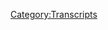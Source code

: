 {{DEFAULTSORT:
    #_TRANSCRIPT_0717:August 17, 2022
}}{{Transcript
    | title         = [[717: August 17, 2022]]
    | caption       = [https://knowledgefight.libsyn.com/717-august-17-2022 Listen to this episode on Libsyn]
    | episodeNumber = [[717: August 17, 2022|717]]
    | length        = 01:37:07
}}

{{MessageBox
    | header     = Warning: Bot Generated Content
    | text       = This transcript was automatically generated by transcription software and likely contains many mistakes and misattributions. Please check the audio for definitive quotes, attribution, and context.
    | image      = N3yvass4myg91.webp
    | imagewidth = 50px
    | id         = warning
}}

{{TranscriptBlock
    | name      = Unknown Speaker
    | timestamp = 00:00:00.000
    | text      = N-N-N-N-N-N-N-Knowledge Fight
}}

{{TranscriptBlock
    | name      = Unknown Speaker
    | timestamp = 00:00:12.960
    | text      = Dan and Jordan, I am sweating.
}}

{{TranscriptBlock
    | name      = Unknown Speaker
    | timestamp = 00:00:19.440
    | text      = Knowledgefight.com, it's time to pray.
}}

{{TranscriptBlock
    | name      = Unknown Speaker
    | timestamp = 00:00:21.480
    | text      = I have great respect for Knowledgefight.
}}

{{TranscriptBlock
    | name      = Unknown Speaker
    | timestamp = 00:00:23.920
    | text      = Knowledgefight.
}}

{{TranscriptBlock
    | name      = Unknown Speaker
    | timestamp = 00:00:24.920
    | text      = I'm sick of them posing as if they're the good guys saying we are the bad guys.
}}

{{TranscriptBlock
    | name      = Unknown Speaker
    | timestamp = 00:00:29.359
    | text      = Knowledgefight.
}}

{{TranscriptBlock
    | name      = Unknown Speaker
    | timestamp = 00:00:30.359
    | text      = Dan and Jordan.
}}

{{TranscriptBlock
    | name      = Unknown Speaker
    | timestamp = 00:00:31.359
    | text      = Knowledgefight.
}}

{{TranscriptBlock
    | name      = Unknown Speaker
    | timestamp = 00:00:32.359
    | text      = I need money.
}}

{{TranscriptBlock
    | name      = Unknown Speaker
    | timestamp = 00:00:33.359
    | text      = Andy and Kansas.
}}

{{TranscriptBlock
    | name      = Unknown Speaker
    | timestamp = 00:00:34.359
    | text      = Andy and Kansas.
}}

{{TranscriptBlock
    | name      = Unknown Speaker
    | timestamp = 00:00:35.359
    | text      = Stop it.
}}

{{TranscriptBlock
    | name      = Unknown Speaker
    | timestamp = 00:00:36.359
    | text      = Andy and Kansas.
}}

{{TranscriptBlock
    | name      = Unknown Speaker
    | timestamp = 00:00:37.359
    | text      = Andy and Kansas.
}}

{{TranscriptBlock
    | name      = Unknown Speaker
    | timestamp = 00:00:38.359
    | text      = It's time to pray.
}}

{{TranscriptBlock
    | name      = Unknown Speaker
    | timestamp = 00:00:39.359
    | text      = Andy and Kansas, you're on the air.
}}

{{TranscriptBlock
    | name      = Unknown Speaker
    | timestamp = 00:00:40.359
    | text      = Thanks for holding.
}}

{{TranscriptBlock
    | name      = Unknown Speaker
    | timestamp = 00:00:41.359
    | text      = Hello, Alex.
}}

{{TranscriptBlock
    | name      = Unknown Speaker
    | timestamp = 00:00:42.359
    | text      = I'm a first-time caller.
}}

{{TranscriptBlock
    | name      = Unknown Speaker
    | timestamp = 00:00:43.359
    | text      = I'm a huge fan.
}}

{{TranscriptBlock
    | name      = Unknown Speaker
    | timestamp = 00:00:44.359
    | text      = I love your room.
}}

{{TranscriptBlock
    | name      = Unknown Speaker
    | timestamp = 00:00:45.359
    | text      = Knowledgefight.
}}

{{TranscriptBlock
    | name      = Unknown Speaker
    | timestamp = 00:00:46.359
    | text      = N-N-N-N-Knowledgefight.com.
}}

{{TranscriptBlock
    | name      = Unknown Speaker
    | timestamp = 00:00:47.359
    | text      = I love you.
}}

{{TranscriptBlock
    | name      = Unknown Speaker
    | timestamp = 00:00:48.359
    | text      = Hey everybody, welcome back to Knowledgefight, I'm Dan.
}}

{{TranscriptBlock
    | name      = Unknown Speaker
    | timestamp = 00:01:01.640
    | text      = I'm Jordan.
}}

{{TranscriptBlock
    | name      = Unknown Speaker
    | timestamp = 00:01:02.640
    | text      = Where a couple dudes like to sit around, worship at the altar of Selene, and talk a little
}}

{{TranscriptBlock
    | name      = Unknown Speaker
    | timestamp = 00:01:05.680
    | text      = bit about Alex Jones.
}}

{{TranscriptBlock
    | name      = Unknown Speaker
    | timestamp = 00:01:07.439
    | text      = Oh, indeed we are Dan.
}}

{{TranscriptBlock
    | name      = Unknown Speaker
    | timestamp = 00:01:10.120
    | text      = Jordan.
}}

{{TranscriptBlock
    | name      = Unknown Speaker
    | timestamp = 00:01:11.120
    | text      = Dan.
}}

{{TranscriptBlock
    | name      = Unknown Speaker
    | timestamp = 00:01:12.120
    | text      = Jordan.
}}

{{TranscriptBlock
    | name      = Unknown Speaker
    | timestamp = 00:01:13.120
    | text      = Jordan.
}}

{{TranscriptBlock
    | name      = Unknown Speaker
    | timestamp = 00:01:14.120
    | text      = Quick question for you.
}}

{{TranscriptBlock
    | name      = Unknown Speaker
    | timestamp = 00:01:15.120
    | text      = What's up?
}}

{{TranscriptBlock
    | name      = Unknown Speaker
    | timestamp = 00:01:16.120
    | text      = What's your bright spot today, buddy?
}}

{{TranscriptBlock
    | name      = Unknown Speaker
    | timestamp = 00:01:17.120
    | text      = Everything is that we're back in the saddle.
}}

{{TranscriptBlock
    | name      = Unknown Speaker
    | timestamp = 00:01:18.599
    | text      = Everything is back to normal.
}}

{{TranscriptBlock
    | name      = Unknown Speaker
    | timestamp = 00:01:20.840
    | text      = Yes.
}}

{{TranscriptBlock
    | name      = Unknown Speaker
    | timestamp = 00:01:21.840
    | text      = It was very nice, and a big thank you to Dave and Gareth for filling in your seat on Monday.
}}

{{TranscriptBlock
    | name      = Unknown Speaker
    | timestamp = 00:01:27.920
    | text      = Fantastic job.
}}

{{TranscriptBlock
    | name      = Unknown Speaker
    | timestamp = 00:01:28.920
    | text      = I would also like to apologize to the audience that apparently that whole spider thing is
}}

{{TranscriptBlock
    | name      = Unknown Speaker
    | timestamp = 00:01:32.840
    | text      = maybe based on anti-Semitic conspiracies from history, but also maybe it's just a spider.
}}

{{TranscriptBlock
    | name      = Unknown Speaker
    | timestamp = 00:01:39.280
    | text      = I mean, you know, sometimes a spider is just a spider.
}}

{{TranscriptBlock
    | name      = Unknown Speaker
    | timestamp = 00:01:42.739
    | text      = It's not always a penis.
}}

{{TranscriptBlock
    | name      = Unknown Speaker
    | timestamp = 00:01:44.239
    | text      = It's hard to say in this case.
}}

{{TranscriptBlock
    | name      = Unknown Speaker
    | timestamp = 00:01:46.680
    | text      = Freud said that.
}}

{{TranscriptBlock
    | name      = Unknown Speaker
    | timestamp = 00:01:47.680
    | text      = But yeah, I didn't realize that at the time, but yeah, it's nice to be back.
}}

{{TranscriptBlock
    | name      = Unknown Speaker
    | timestamp = 00:01:53.159
    | text      = Yeah, absolutely.
}}

{{TranscriptBlock
    | name      = Unknown Speaker
    | timestamp = 00:01:54.159
    | text      = And thank you for the bath bombs.
}}

{{TranscriptBlock
    | name      = Unknown Speaker
    | timestamp = 00:01:55.519
    | text      = Oh, you are very welcome, my friend.
}}

{{TranscriptBlock
    | name      = Unknown Speaker
    | timestamp = 00:01:58.159
    | text      = Bespoke Irish bath bombs.
}}

{{TranscriptBlock
    | name      = Unknown Speaker
    | timestamp = 00:02:00.120
    | text      = Bespoke Irish bath bombs of the kind that can only be found in Dublin.
}}

{{TranscriptBlock
    | name      = Unknown Speaker
    | timestamp = 00:02:04.159
    | text      = Beautiful, beautiful Dublin.
}}

{{TranscriptBlock
    | name      = Unknown Speaker
    | timestamp = 00:02:06.560
    | text      = Little shave of the Blarney Stone in there.
}}

{{TranscriptBlock
    | name      = Unknown Speaker
    | timestamp = 00:02:09.400
    | text      = Each one has a tiny piece of the Blarney Stone.
}}

{{TranscriptBlock
    | name      = Unknown Speaker
    | timestamp = 00:02:11.680
    | text      = So what's your bright spot?
}}

{{TranscriptBlock
    | name      = Unknown Speaker
    | timestamp = 00:02:12.680
    | text      = My bright spot, Dan, is obviously, my quote vacation was a little bit longer than usual
}}

{{TranscriptBlock
    | name      = Unknown Speaker
    | timestamp = 00:02:21.520
    | text      = and that's because my partner is on mental health leave from school.
}}

{{TranscriptBlock
    | name      = Unknown Speaker
    | timestamp = 00:02:28.479
    | text      = And school has started and rather- For those who don't know, she's a teacher.
}}

{{TranscriptBlock
    | name      = Unknown Speaker
    | timestamp = 00:02:33.800
    | text      = She's an art teacher at a school that shall not be named.
}}

{{TranscriptBlock
    | name      = Unknown Speaker
    | timestamp = 00:02:37.520
    | text      = And yeah, so the amount of nonsense that is immediately out the gate, like there's only
}}

{{TranscriptBlock
    | name      = Unknown Speaker
    | timestamp = 00:02:45.360
    | text      = two art teachers and one of them now has 50 kids in her class and rather than hire a different
}}

{{TranscriptBlock
    | name      = Unknown Speaker
    | timestamp = 00:02:51.400
    | text      = art teacher, the administrative staff hired three more admin people.
}}

{{TranscriptBlock
    | name      = Unknown Speaker
    | timestamp = 00:02:55.979
    | text      = So I think we know exactly what their focus is.
}}

{{TranscriptBlock
    | name      = Unknown Speaker
    | timestamp = 00:02:58.840
    | text      = Admin.
}}

{{TranscriptBlock
    | name      = Unknown Speaker
    | timestamp = 00:02:59.840
    | text      = Yeah.
}}

{{TranscriptBlock
    | name      = Unknown Speaker
    | timestamp = 00:03:00.840
    | text      = And it ain't teachers.
}}

{{TranscriptBlock
    | name      = Unknown Speaker
    | timestamp = 00:03:01.840
    | text      = And so her- How's this your bright spot?
}}

{{TranscriptBlock
    | name      = Unknown Speaker
    | timestamp = 00:03:04.560
    | text      = Her mental health during that time period was revelatory.
}}

{{TranscriptBlock
    | name      = Unknown Speaker
    | timestamp = 00:03:10.759
    | text      = You know, it was after all the stuff- Sort of getting away from it all.
}}

{{TranscriptBlock
    | name      = Unknown Speaker
    | timestamp = 00:03:14.479
    | text      = I mean, it was a reset for her.
}}

{{TranscriptBlock
    | name      = Unknown Speaker
    | timestamp = 00:03:17.219
    | text      = She slept better than- Great reset.
}}

{{TranscriptBlock
    | name      = Unknown Speaker
    | timestamp = 00:03:18.800
    | text      = Well, it was not quite that great.
}}

{{TranscriptBlock
    | name      = Unknown Speaker
    | timestamp = 00:03:21.939
    | text      = She did not stop climate change.
}}

{{TranscriptBlock
    | name      = Unknown Speaker
    | timestamp = 00:03:24.199
    | text      = But she slept better than I think I've seen her sleep in a long time and not like that,
}}

{{TranscriptBlock
    | name      = Unknown Speaker
    | timestamp = 00:03:29.680
    | text      = you know, I slept 12 hours kind of sleep at that healthy, I'm waking up on a good time
}}

{{TranscriptBlock
    | name      = Unknown Speaker
    | timestamp = 00:03:34.759
    | text      = and I'm happy and I'm doing a good job.
}}

{{TranscriptBlock
    | name      = Unknown Speaker
    | timestamp = 00:03:37.039
    | text      = It was beautiful to watch and it just filled me with so much joy.
}}

{{TranscriptBlock
    | name      = Unknown Speaker
    | timestamp = 00:03:41.360
    | text      = So yeah, that's my bright spot is that we have left that horrible place where she was
}}

{{TranscriptBlock
    | name      = Unknown Speaker
    | timestamp = 00:03:45.879
    | text      = happy and come back to Chicago where she can be abused by everybody once more.
}}

{{TranscriptBlock
    | name      = Unknown Speaker
    | timestamp = 00:03:50.000
    | text      = Right.
}}

{{TranscriptBlock
    | name      = Unknown Speaker
    | timestamp = 00:03:51.000
    | text      = But we got Vienna beef hot dogs.
}}

{{TranscriptBlock
    | name      = Unknown Speaker
    | timestamp = 00:03:52.000
    | text      = But we got Vienna beef hot dogs.
}}

{{TranscriptBlock
    | name      = Unknown Speaker
    | timestamp = 00:03:53.000
    | text      = Right through the garden.
}}

{{TranscriptBlock
    | name      = Unknown Speaker
    | timestamp = 00:03:54.000
    | text      = That's what we got.
}}

{{TranscriptBlock
    | name      = Unknown Speaker
    | timestamp = 00:03:55.000
    | text      = Give me some of that relish.
}}

{{TranscriptBlock
    | name      = Unknown Speaker
    | timestamp = 00:03:57.199
    | text      = They don't have it there.
}}

{{TranscriptBlock
    | name      = Unknown Speaker
    | timestamp = 00:03:58.199
    | text      = No.
}}

{{TranscriptBlock
    | name      = Unknown Speaker
    | timestamp = 00:03:59.199
    | text      = That's true.
}}

{{TranscriptBlock
    | name      = Unknown Speaker
    | timestamp = 00:04:00.199
    | text      = They really don't.
}}

{{TranscriptBlock
    | name      = Unknown Speaker
    | timestamp = 00:04:01.199
    | text      = There's an embargo on relish in Ireland.
}}

{{TranscriptBlock
    | name      = Unknown Speaker
    | timestamp = 00:04:03.599
    | text      = So Jordan, today we have an episode to go over.
}}

{{TranscriptBlock
    | name      = Unknown Speaker
    | timestamp = 00:04:05.840
    | text      = Hell yeah.
}}

{{TranscriptBlock
    | name      = Unknown Speaker
    | timestamp = 00:04:06.840
    | text      = There has been a lot that's happened since we've recorded a present day episode.
}}

{{TranscriptBlock
    | name      = Unknown Speaker
    | timestamp = 00:04:13.319
    | text      = Right.
}}

{{TranscriptBlock
    | name      = Unknown Speaker
    | timestamp = 00:04:14.319
    | text      = Because you're gone and then the trial stuff was, you know, pretty-
}}

{{TranscriptBlock
    | name      = Unknown Speaker
    | timestamp = 00:04:17.920
    | text      = Dominant.
}}

{{TranscriptBlock
    | name      = Unknown Speaker
    | timestamp = 00:04:18.920
    | text      = Yes.
}}

{{TranscriptBlock
    | name      = Unknown Speaker
    | timestamp = 00:04:19.920
    | text      = It caused a clog in the pipes, as it were.
}}

{{TranscriptBlock
    | name      = Unknown Speaker
    | timestamp = 00:04:23.399
    | text      = And I decided that what we should do is focus on the thing that I think most people were
}}

{{TranscriptBlock
    | name      = Unknown Speaker
    | timestamp = 00:04:28.540
    | text      = talking about, maybe the highest profile piece of information, and that was that last week
}}

{{TranscriptBlock
    | name      = Unknown Speaker
    | timestamp = 00:04:34.699
    | text      = on Wednesday-
}}

{{TranscriptBlock
    | name      = Unknown Speaker
    | timestamp = 00:04:35.699
    | text      = Right.
}}

{{TranscriptBlock
    | name      = Unknown Speaker
    | timestamp = 00:04:36.699
    | text      = Alex turned on Trump.
}}

{{TranscriptBlock
    | name      = Unknown Speaker
    | timestamp = 00:04:37.959
    | text      = Right.
}}

{{TranscriptBlock
    | name      = Unknown Speaker
    | timestamp = 00:04:38.959
    | text      = Or one would be led to believe that.
}}

{{TranscriptBlock
    | name      = Unknown Speaker
    | timestamp = 00:04:40.360
    | text      = I'm sorry.
}}

{{TranscriptBlock
    | name      = Unknown Speaker
    | timestamp = 00:04:41.360
    | text      = I'm sorry.
}}

{{TranscriptBlock
    | name      = Unknown Speaker
    | timestamp = 00:04:42.360
    | text      = Which, which, so this was last Wednesday.
}}

{{TranscriptBlock
    | name      = Unknown Speaker
    | timestamp = 00:04:45.100
    | text      = Not four months ago.
}}

{{TranscriptBlock
    | name      = Unknown Speaker
    | timestamp = 00:04:47.800
    | text      = Not a year ago?
}}

{{TranscriptBlock
    | name      = Unknown Speaker
    | timestamp = 00:04:49.000
    | text      = Nope.
}}

{{TranscriptBlock
    | name      = Unknown Speaker
    | timestamp = 00:04:50.000
    | text      = Not a year and four months ago.
}}

{{TranscriptBlock
    | name      = Unknown Speaker
    | timestamp = 00:04:51.199
    | text      = Nope.
}}

{{TranscriptBlock
    | name      = Unknown Speaker
    | timestamp = 00:04:52.199
    | text      = Not a year and eight months ago.
}}

{{TranscriptBlock
    | name      = Unknown Speaker
    | timestamp = 00:04:53.199
    | text      = The point is made that Alex turns on Trump a lot.
}}

{{TranscriptBlock
    | name      = Unknown Speaker
    | timestamp = 00:04:56.079
    | text      = It seems like he's turned on Trump quite a bit.
}}

{{TranscriptBlock
    | name      = Unknown Speaker
    | timestamp = 00:04:57.959
    | text      = I'm surprised it's still news.
}}

{{TranscriptBlock
    | name      = Unknown Speaker
    | timestamp = 00:04:59.600
    | text      = Yeah.
}}

{{TranscriptBlock
    | name      = Unknown Speaker
    | timestamp = 00:05:00.600
    | text      = So we're going to talk about August 17th, 2022.
}}

{{TranscriptBlock
    | name      = Unknown Speaker
    | timestamp = 00:05:04.600
    | text      = How do you do?
}}

{{TranscriptBlock
    | name      = Unknown Speaker
    | timestamp = 00:05:05.600
    | text      = Oh, okay.
}}

{{TranscriptBlock
    | name      = Unknown Speaker
    | timestamp = 00:05:06.600
    | text      = And that will, we'll get back to some other present day stuff on Friday, but that seemed
}}

{{TranscriptBlock
    | name      = Unknown Speaker
    | timestamp = 00:05:12.959
    | text      = like something that has an immediate need.
}}

{{TranscriptBlock
    | name      = Unknown Speaker
    | timestamp = 00:05:16.920
    | text      = It needs an address.
}}

{{TranscriptBlock
    | name      = Unknown Speaker
    | timestamp = 00:05:17.920
    | text      = Indeed.
}}

{{TranscriptBlock
    | name      = Unknown Speaker
    | timestamp = 00:05:18.920
    | text      = Yes.
}}

{{TranscriptBlock
    | name      = Unknown Speaker
    | timestamp = 00:05:19.920
    | text      = Now, Jordan, I want to, I want to address one thing really quick.
}}

{{TranscriptBlock
    | name      = Unknown Speaker
    | timestamp = 00:05:21.680
    | text      = Um, and that is that there's a widespread perception, uh, that I took a week off because
}}

{{TranscriptBlock
    | name      = Unknown Speaker
    | timestamp = 00:05:28.879
    | text      = you were good luck, uh, out of town and this is not true.
}}

{{TranscriptBlock
    | name      = Unknown Speaker
    | timestamp = 00:05:33.279
    | text      = I would give anything for you to take a week off.
}}

{{TranscriptBlock
    | name      = Unknown Speaker
    | timestamp = 00:05:35.600
    | text      = We did not put out any episodes.
}}

{{TranscriptBlock
    | name      = Unknown Speaker
    | timestamp = 00:05:37.339
    | text      = So publicly it might've appeared that I took a week off, but I did not.
}}

{{TranscriptBlock
    | name      = Unknown Speaker
    | timestamp = 00:05:41.639
    | text      = And I have something very special to announce and that is that we are doing another round
}}

{{TranscriptBlock
    | name      = Unknown Speaker
    | timestamp = 00:05:46.399
    | text      = of buttons.
}}

{{TranscriptBlock
    | name      = Unknown Speaker
    | timestamp = 00:05:47.399
    | text      = What?
}}

{{TranscriptBlock
    | name      = Unknown Speaker
    | timestamp = 00:05:48.399
    | text      = Everyone loves a button.
}}

{{TranscriptBlock
    | name      = Unknown Speaker
    | timestamp = 00:05:49.879
    | text      = Everybody.
}}

{{TranscriptBlock
    | name      = Unknown Speaker
    | timestamp = 00:05:50.879
    | text      = And I'm, I'm, I'm really thrilled with this, uh, this, this round, uh, our flagship button
}}

{{TranscriptBlock
    | name      = Unknown Speaker
    | timestamp = 00:05:57.439
    | text      = this time around is made by my dear friend, uh, Angela Lampsbury.
}}

{{TranscriptBlock
    | name      = Unknown Speaker
    | timestamp = 00:06:02.560
    | text      = And she's designed a, the Squatch has no heroes button so that everyone who, uh, responds
}}

{{TranscriptBlock
    | name      = Unknown Speaker
    | timestamp = 00:06:08.199
    | text      = will get one of those.
}}

{{TranscriptBlock
    | name      = Unknown Speaker
    | timestamp = 00:06:10.120
    | text      = And then there's a random pick from a series of other buttons, a number of them made by
}}

{{TranscriptBlock
    | name      = Unknown Speaker
    | timestamp = 00:06:17.240
    | text      = the very talented Laura D'Souza, a number of different buttons themed on Alex things
}}

{{TranscriptBlock
    | name      = Unknown Speaker
    | timestamp = 00:06:23.240
    | text      = like grape job is one of them.
}}

{{TranscriptBlock
    | name      = Unknown Speaker
    | timestamp = 00:06:25.839
    | text      = Um, and so those are there also our dear friend, Sarah Shockey from a Marty and Sarah love
}}

{{TranscriptBlock
    | name      = Unknown Speaker
    | timestamp = 00:06:32.399
    | text      = wrestling among other things.
}}

{{TranscriptBlock
    | name      = Unknown Speaker
    | timestamp = 00:06:35.000
    | text      = She designed a dreamy, creamy summer button and so dreamy, creamy summer 2022.
}}

{{TranscriptBlock
    | name      = Unknown Speaker
    | timestamp = 00:06:40.439
    | text      = Cause I'm gonna do this.
}}

{{TranscriptBlock
    | name      = Unknown Speaker
    | timestamp = 00:06:41.439
    | text      = Well, yeah, obviously that is, that is our, our deal.
}}

{{TranscriptBlock
    | name      = Unknown Speaker
    | timestamp = 00:06:45.399
    | text      = Next year will be yogurts though.
}}

{{TranscriptBlock
    | name      = Unknown Speaker
    | timestamp = 00:06:47.439
    | text      = I don't think it won't be.
}}

{{TranscriptBlock
    | name      = Unknown Speaker
    | timestamp = 00:06:48.439
    | text      = No, no, no, no.
}}

{{TranscriptBlock
    | name      = Unknown Speaker
    | timestamp = 00:06:49.439
    | text      = We don't do yogurt.
}}

{{TranscriptBlock
    | name      = Unknown Speaker
    | timestamp = 00:06:50.439
    | text      = I'm not going to do that.
}}

{{TranscriptBlock
    | name      = Unknown Speaker
    | timestamp = 00:06:51.439
    | text      = I was going to say.
}}

{{TranscriptBlock
    | name      = Unknown Speaker
    | timestamp = 00:06:52.439
    | text      = So we have all these buttons.
}}

{{TranscriptBlock
    | name      = Unknown Speaker
    | timestamp = 00:06:53.439
    | text      = Yeah.
}}

{{TranscriptBlock
    | name      = Unknown Speaker
    | timestamp = 00:06:54.439
    | text      = Um, and there's two important things to bring up.
}}

{{TranscriptBlock
    | name      = Unknown Speaker
    | timestamp = 00:06:56.879
    | text      = One is that I have learned over the course of doing these button things that, um, this
}}

{{TranscriptBlock
    | name      = Unknown Speaker
    | timestamp = 00:07:01.779
    | text      = is the best way to ruin an inbox.
}}

{{TranscriptBlock
    | name      = Unknown Speaker
    | timestamp = 00:07:04.759
    | text      = So I have needed to create a separate email address for button requests, right?
}}

{{TranscriptBlock
    | name      = Unknown Speaker
    | timestamp = 00:07:11.000
    | text      = I wanted to get kfbuttonsatgmail.com.
}}

{{TranscriptBlock
    | name      = Unknown Speaker
    | timestamp = 00:07:13.839
    | text      = Of course you did.
}}

{{TranscriptBlock
    | name      = Unknown Speaker
    | timestamp = 00:07:14.959
    | text      = It's taken.
}}

{{TranscriptBlock
    | name      = Unknown Speaker
    | timestamp = 00:07:15.959
    | text      = How?
}}

{{TranscriptBlock
    | name      = Unknown Speaker
    | timestamp = 00:07:16.959
    | text      = By whom?
}}

{{TranscriptBlock
    | name      = Unknown Speaker
    | timestamp = 00:07:17.959
    | text      = I don't know.
}}

{{TranscriptBlock
    | name      = Unknown Speaker
    | timestamp = 00:07:18.959
    | text      = King fighters buttons.
}}

{{TranscriptBlock
    | name      = Unknown Speaker
    | timestamp = 00:07:19.959
    | text      = What are you talking about?
}}

{{TranscriptBlock
    | name      = Unknown Speaker
    | timestamp = 00:07:20.959
    | text      = So the email address that you need to write to, if you want a button, is kfbuttonsixtynine
}}

{{TranscriptBlock
    | name      = Unknown Speaker
    | timestamp = 00:07:27.120
    | text      = at gmail.com.
}}

{{TranscriptBlock
    | name      = Unknown Speaker
    | timestamp = 00:07:28.120
    | text      = Oh man.
}}

{{TranscriptBlock
    | name      = Unknown Speaker
    | timestamp = 00:07:29.120
    | text      = That was available.
}}

{{TranscriptBlock
    | name      = Unknown Speaker
    | timestamp = 00:07:30.120
    | text      = That is just, how could it not be?
}}

{{TranscriptBlock
    | name      = Unknown Speaker
    | timestamp = 00:07:34.879
    | text      = How could it not be?
}}

{{TranscriptBlock
    | name      = Unknown Speaker
    | timestamp = 00:07:36.160
    | text      = So if you want a button, uh, just send an email to that with your address or a shipping
}}

{{TranscriptBlock
    | name      = Unknown Speaker
    | timestamp = 00:07:41.879
    | text      = address, mailing address, and we will get those turned around.
}}

{{TranscriptBlock
    | name      = Unknown Speaker
    | timestamp = 00:07:45.319
    | text      = Ideally, I would like to get those, uh, maybe mailed and all done by the end of the Dream
}}

{{TranscriptBlock
    | name      = Unknown Speaker
    | timestamp = 00:07:50.920
    | text      = of Creamy Summer, as a sort of celebration of the end of it, but I'm not totally committed
}}

{{TranscriptBlock
    | name      = Unknown Speaker
    | timestamp = 00:07:57.439
    | text      = to that because these things, I don't know, I mean, we had way more people want them last
}}

{{TranscriptBlock
    | name      = Unknown Speaker
    | timestamp = 00:08:01.680
    | text      = time than I expected.
}}

{{TranscriptBlock
    | name      = Unknown Speaker
    | timestamp = 00:08:02.680
    | text      = God knows what's going to happen now.
}}

{{TranscriptBlock
    | name      = Unknown Speaker
    | timestamp = 00:08:03.680
    | text      = Who knows?
}}

{{TranscriptBlock
    | name      = Unknown Speaker
    | timestamp = 00:08:04.680
    | text      = Yeah, this could be absolutely chaos.
}}

{{TranscriptBlock
    | name      = Unknown Speaker
    | timestamp = 00:08:05.680
    | text      = I said I wouldn't do this again and then I did it again.
}}

{{TranscriptBlock
    | name      = Unknown Speaker
    | timestamp = 00:08:08.360
    | text      = You did?
}}

{{TranscriptBlock
    | name      = Unknown Speaker
    | timestamp = 00:08:09.360
    | text      = You did?
}}

{{TranscriptBlock
    | name      = Unknown Speaker
    | timestamp = 00:08:10.360
    | text      = That's what happens when you go out of town.
}}

{{TranscriptBlock
    | name      = Unknown Speaker
    | timestamp = 00:08:11.360
    | text      = You can't not work.
}}

{{TranscriptBlock
    | name      = Unknown Speaker
    | timestamp = 00:08:12.360
    | text      = I'll teach you.
}}

{{TranscriptBlock
    | name      = Unknown Speaker
    | timestamp = 00:08:13.360
    | text      = You can't not work.
}}

{{TranscriptBlock
    | name      = Unknown Speaker
    | timestamp = 00:08:14.360
    | text      = Now, one more important thing about these buttons.
}}

{{TranscriptBlock
    | name      = Unknown Speaker
    | timestamp = 00:08:17.040
    | text      = Yes.
}}

{{TranscriptBlock
    | name      = Unknown Speaker
    | timestamp = 00:08:18.040
    | text      = This is very exciting.
}}

{{TranscriptBlock
    | name      = Unknown Speaker
    | timestamp = 00:08:19.040
    | text      = Okay.
}}

{{TranscriptBlock
    | name      = Unknown Speaker
    | timestamp = 00:08:20.040
    | text      = There is a design that is a what's your bright spot design of a button and it has a little
}}

{{TranscriptBlock
    | name      = Unknown Speaker
    | timestamp = 00:08:25.519
    | text      = treasure chest on it.
}}

{{TranscriptBlock
    | name      = Unknown Speaker
    | timestamp = 00:08:27.680
    | text      = I've made three of these.
}}

{{TranscriptBlock
    | name      = Unknown Speaker
    | timestamp = 00:08:29.560
    | text      = Oh my god, Dan.
}}

{{TranscriptBlock
    | name      = Unknown Speaker
    | timestamp = 00:08:30.759
    | text      = I wanted to make a Willy Wonka thing.
}}

{{TranscriptBlock
    | name      = Unknown Speaker
    | timestamp = 00:08:32.279
    | text      = You Willy Wonka ass motherfucker.
}}

{{TranscriptBlock
    | name      = Unknown Speaker
    | timestamp = 00:08:36.120
    | text      = There are three.
}}

{{TranscriptBlock
    | name      = Unknown Speaker
    | timestamp = 00:08:37.120
    | text      = There are three golden tickets.
}}

{{TranscriptBlock
    | name      = Unknown Speaker
    | timestamp = 00:08:38.440
    | text      = Yes.
}}

{{TranscriptBlock
    | name      = Unknown Speaker
    | timestamp = 00:08:39.440
    | text      = Okay.
}}

{{TranscriptBlock
    | name      = Unknown Speaker
    | timestamp = 00:08:40.440
    | text      = I've only made three.
}}

{{TranscriptBlock
    | name      = Unknown Speaker
    | timestamp = 00:08:41.440
    | text      = Only three.
}}

{{TranscriptBlock
    | name      = Unknown Speaker
    | timestamp = 00:08:42.440
    | text      = I've only made three.
}}

{{TranscriptBlock
    | name      = Unknown Speaker
    | timestamp = 00:08:43.440
    | text      = And whoever receives them will also receive an ironic punishment of some sort.
}}

{{TranscriptBlock
    | name      = Unknown Speaker
    | timestamp = 00:08:47.919
    | text      = No.
}}

{{TranscriptBlock
    | name      = Unknown Speaker
    | timestamp = 00:08:49.159
    | text      = If you receive one of those and send us a picture of you with the button.
}}

{{TranscriptBlock
    | name      = Unknown Speaker
    | timestamp = 00:08:54.480
    | text      = Yeah, you don't have to send yourself a picture of your face or whatever.
}}

{{TranscriptBlock
    | name      = Unknown Speaker
    | timestamp = 00:08:57.639
    | text      = But we will make a donation to a charity of your choice in your name.
}}

{{TranscriptBlock
    | name      = Unknown Speaker
    | timestamp = 00:09:02.039
    | text      = Absolutely.
}}

{{TranscriptBlock
    | name      = Unknown Speaker
    | timestamp = 00:09:03.039
    | text      = So that's the way we're going to Wonka it.
}}

{{TranscriptBlock
    | name      = Unknown Speaker
    | timestamp = 00:09:05.120
    | text      = Done.
}}

{{TranscriptBlock
    | name      = Unknown Speaker
    | timestamp = 00:09:06.120
    | text      = No ironic punishments necessary.
}}

{{TranscriptBlock
    | name      = Unknown Speaker
    | timestamp = 00:09:07.120
    | text      = Just something kind of fun.
}}

{{TranscriptBlock
    | name      = Unknown Speaker
    | timestamp = 00:09:08.980
    | text      = Something really cool.
}}

{{TranscriptBlock
    | name      = Unknown Speaker
    | timestamp = 00:09:09.980
    | text      = Right.
}}

{{TranscriptBlock
    | name      = Unknown Speaker
    | timestamp = 00:09:10.980
    | text      = And we're going to do good things.
}}

{{TranscriptBlock
    | name      = Unknown Speaker
    | timestamp = 00:09:11.980
    | text      = I thought it would be silly, but then I also thought we should just do one.
}}

{{TranscriptBlock
    | name      = Unknown Speaker
    | timestamp = 00:09:15.720
    | text      = No, we can't just do one.
}}

{{TranscriptBlock
    | name      = Unknown Speaker
    | timestamp = 00:09:17.120
    | text      = And the odds of it maybe not getting to the person kind of scare me.
}}

{{TranscriptBlock
    | name      = Unknown Speaker
    | timestamp = 00:09:21.039
    | text      = So three seemed like the sweet spot.
}}

{{TranscriptBlock
    | name      = Unknown Speaker
    | timestamp = 00:09:23.159
    | text      = Right, right, right.
}}

{{TranscriptBlock
    | name      = Unknown Speaker
    | timestamp = 00:09:24.159
    | text      = We'll at least get two maybe.
}}

{{TranscriptBlock
    | name      = Unknown Speaker
    | timestamp = 00:09:25.440
    | text      = You know what I'm saying?
}}

{{TranscriptBlock
    | name      = Unknown Speaker
    | timestamp = 00:09:26.440
    | text      = Yeah.
}}

{{TranscriptBlock
    | name      = Unknown Speaker
    | timestamp = 00:09:27.440
    | text      = And this isn't true at all, but I'm going to say it in order to scare people.
}}

{{TranscriptBlock
    | name      = Unknown Speaker
    | timestamp = 00:09:30.600
    | text      = I can tell a bootleg a mile away.
}}

{{TranscriptBlock
    | name      = Unknown Speaker
    | timestamp = 00:09:33.759
    | text      = I will be able to tell if you're trying to run a fast one.
}}

{{TranscriptBlock
    | name      = Unknown Speaker
    | timestamp = 00:09:37.919
    | text      = Absolutely not.
}}

{{TranscriptBlock
    | name      = Unknown Speaker
    | timestamp = 00:09:38.919
    | text      = Yeah, well then I'll be putting up with any of that.
}}

{{TranscriptBlock
    | name      = Unknown Speaker
    | timestamp = 00:09:40.679
    | text      = Don't post your button picture publicly otherwise somebody will get the screenshot, zero it
}}

{{TranscriptBlock
    | name      = Unknown Speaker
    | timestamp = 00:09:45.679
    | text      = in.
}}

{{TranscriptBlock
    | name      = Unknown Speaker
    | timestamp = 00:09:46.679
    | text      = No, no, no.
}}

{{TranscriptBlock
    | name      = Unknown Speaker
    | timestamp = 00:09:47.679
    | text      = Because then I can reverse image search.
}}

{{TranscriptBlock
    | name      = Unknown Speaker
    | timestamp = 00:09:48.679
    | text      = Oh, that's true.
}}

{{TranscriptBlock
    | name      = Unknown Speaker
    | timestamp = 00:09:49.679
    | text      = Good call.
}}

{{TranscriptBlock
    | name      = Unknown Speaker
    | timestamp = 00:09:50.679
    | text      = Yeah.
}}

{{TranscriptBlock
    | name      = Unknown Speaker
    | timestamp = 00:09:51.679
    | text      = Yeah, yeah, yeah.
}}

{{TranscriptBlock
    | name      = Unknown Speaker
    | timestamp = 00:09:52.679
    | text      = I don't know what that means.
}}

{{TranscriptBlock
    | name      = Unknown Speaker
    | timestamp = 00:09:53.679
    | text      = He was going to say.
}}

{{TranscriptBlock
    | name      = Unknown Speaker
    | timestamp = 00:09:54.679
    | text      = Sounds convincing.
}}

{{TranscriptBlock
    | name      = Unknown Speaker
    | timestamp = 00:09:55.679
    | text      = We both know it.
}}

{{TranscriptBlock
    | name      = Unknown Speaker
    | timestamp = 00:09:56.679
    | text      = So Jordan, let's get into this episode.
}}

{{TranscriptBlock
    | name      = Unknown Speaker
    | timestamp = 00:09:57.679
    | text      = But first, let's say hello to some new Wonks.
}}

{{TranscriptBlock
    | name      = Unknown Speaker
    | timestamp = 00:09:58.679
    | text      = Oh, that's a great idea.
}}

{{TranscriptBlock
    | name      = Unknown Speaker
    | timestamp = 00:09:59.679
    | text      = Also, because we were out of town and we didn't have...
}}

{{TranscriptBlock
    | name      = Unknown Speaker
    | timestamp = 00:10:02.879
    | text      = The backlog once again.
}}

{{TranscriptBlock
    | name      = Unknown Speaker
    | timestamp = 00:10:04.519
    | text      = Oh boy.
}}

{{TranscriptBlock
    | name      = Unknown Speaker
    | timestamp = 00:10:06.159
    | text      = Sorry.
}}

{{TranscriptBlock
    | name      = Unknown Speaker
    | timestamp = 00:10:07.159
    | text      = Yeah.
}}

{{TranscriptBlock
    | name      = Unknown Speaker
    | timestamp = 00:10:08.159
    | text      = Oh boy.
}}

{{TranscriptBlock
    | name      = Unknown Speaker
    | timestamp = 00:10:09.799
    | text      = Coming from the outer regions of the universe, it's Dantron Zero and Jordanator.
}}

{{TranscriptBlock
    | name      = Unknown Speaker
    | timestamp = 00:10:14.480
    | text      = Check it.
}}

{{TranscriptBlock
    | name      = Unknown Speaker
    | timestamp = 00:10:15.480
    | text      = Thank you so much.
}}

{{TranscriptBlock
    | name      = Unknown Speaker
    | timestamp = 00:10:16.480
    | text      = You are now a policy Wonk.
}}

{{TranscriptBlock
    | name      = Unknown Speaker
    | timestamp = 00:10:17.480
    | text      = I'm a policy Wonk.
}}

{{TranscriptBlock
    | name      = Unknown Speaker
    | timestamp = 00:10:18.480
    | text      = Dantron Zero and Jordanator.
}}

{{TranscriptBlock
    | name      = Unknown Speaker
    | timestamp = 00:10:21.960
    | text      = Next, Jordan's physics knowledge is awesome, Doctor of Physics Lily.
}}

{{TranscriptBlock
    | name      = Unknown Speaker
    | timestamp = 00:10:27.759
    | text      = Thank you so much.
}}

{{TranscriptBlock
    | name      = Unknown Speaker
    | timestamp = 00:10:28.759
    | text      = You are now a policy Wonk.
}}

{{TranscriptBlock
    | name      = Unknown Speaker
    | timestamp = 00:10:29.759
    | text      = I'm a policy Wonk.
}}

{{TranscriptBlock
    | name      = Unknown Speaker
    | timestamp = 00:10:30.759
    | text      = Thank you very much.
}}

{{TranscriptBlock
    | name      = Unknown Speaker
    | timestamp = 00:10:31.759
    | text      = What do you know about physics?
}}

{{TranscriptBlock
    | name      = Unknown Speaker
    | timestamp = 00:10:32.759
    | text      = I know a lot actually.
}}

{{TranscriptBlock
    | name      = Unknown Speaker
    | timestamp = 00:10:34.200
    | text      = It's weird.
}}

{{TranscriptBlock
    | name      = Unknown Speaker
    | timestamp = 00:10:35.200
    | text      = So tell me something about physics.
}}

{{TranscriptBlock
    | name      = Unknown Speaker
    | timestamp = 00:10:37.720
    | text      = Well, an electron is not really a thing.
}}

{{TranscriptBlock
    | name      = Unknown Speaker
    | timestamp = 00:10:41.200
    | text      = It's actually kind of a superposition.
}}

{{TranscriptBlock
    | name      = Unknown Speaker
    | timestamp = 00:10:43.940
    | text      = So you can never know what an electron is and so it's more considered a field at this
}}

{{TranscriptBlock
    | name      = Unknown Speaker
    | timestamp = 00:10:48.159
    | text      = point in time.
}}

{{TranscriptBlock
    | name      = Unknown Speaker
    | timestamp = 00:10:49.159
    | text      = Now, if you put it through a particle accelerator, all right, you're going to get all kinds of
}}

{{TranscriptBlock
    | name      = Unknown Speaker
    | timestamp = 00:10:53.799
    | text      = wild stuff.
}}

{{TranscriptBlock
    | name      = Unknown Speaker
    | timestamp = 00:10:54.799
    | text      = I hope you enjoyed that, Lily.
}}

{{TranscriptBlock
    | name      = Unknown Speaker
    | timestamp = 00:10:56.799
    | text      = Next, I love it when Jordan says bananas.
}}

{{TranscriptBlock
    | name      = Unknown Speaker
    | timestamp = 00:10:59.360
    | text      = Thank you so much.
}}

{{TranscriptBlock
    | name      = Unknown Speaker
    | timestamp = 00:11:00.360
    | text      = You are now a policy Wonk.
}}

{{TranscriptBlock
    | name      = Unknown Speaker
    | timestamp = 00:11:01.360
    | text      = I'm a policy Wonk.
}}

{{TranscriptBlock
    | name      = Unknown Speaker
    | timestamp = 00:11:02.360
    | text      = Thank you very much.
}}

{{TranscriptBlock
    | name      = Unknown Speaker
    | timestamp = 00:11:03.360
    | text      = I feel like that's sarcastic because I say it too much.
}}

{{TranscriptBlock
    | name      = Unknown Speaker
    | timestamp = 00:11:05.519
    | text      = No, this person actually explained that they chose the name because they like it when you
}}

{{TranscriptBlock
    | name      = Unknown Speaker
    | timestamp = 00:11:09.960
    | text      = say bananas.
}}

{{TranscriptBlock
    | name      = Unknown Speaker
    | timestamp = 00:11:10.960
    | text      = Oh, wow.
}}

{{TranscriptBlock
    | name      = Unknown Speaker
    | timestamp = 00:11:11.960
    | text      = I mean, that's a very literal bananas thing to say.
}}

{{TranscriptBlock
    | name      = Unknown Speaker
    | timestamp = 00:11:14.279
    | text      = Indeed.
}}

{{TranscriptBlock
    | name      = Unknown Speaker
    | timestamp = 00:11:15.279
    | text      = Yay.
}}

{{TranscriptBlock
    | name      = Unknown Speaker
    | timestamp = 00:11:16.279
    | text      = So we also got some technocrats in the mix here, Jordan.
}}

{{TranscriptBlock
    | name      = Unknown Speaker
    | timestamp = 00:11:17.559
    | text      = So first, oh my God, coal has been taken over by the globalists.
}}

{{TranscriptBlock
    | name      = Unknown Speaker
    | timestamp = 00:11:21.200
    | text      = Just kidding.
}}

{{TranscriptBlock
    | name      = Unknown Speaker
    | timestamp = 00:11:22.200
    | text      = It's as dope as it's ever been.
}}

{{TranscriptBlock
    | name      = Unknown Speaker
    | timestamp = 00:11:23.200
    | text      = Thank you so much.
}}

{{TranscriptBlock
    | name      = Unknown Speaker
    | timestamp = 00:11:24.200
    | text      = Oh, I get it.
}}

{{TranscriptBlock
    | name      = Unknown Speaker
    | timestamp = 00:11:25.860
    | text      = It's not coal.
}}

{{TranscriptBlock
    | name      = Unknown Speaker
    | timestamp = 00:11:26.860
    | text      = I thought it was coal.
}}

{{TranscriptBlock
    | name      = Unknown Speaker
    | timestamp = 00:11:27.860
    | text      = It's coals.
}}

{{TranscriptBlock
    | name      = Unknown Speaker
    | timestamp = 00:11:28.860
    | text      = Oh, the open mic?
}}

{{TranscriptBlock
    | name      = Unknown Speaker
    | timestamp = 00:11:29.899
    | text      = The bar.
}}

{{TranscriptBlock
    | name      = Unknown Speaker
    | timestamp = 00:11:30.899
    | text      = The bar.
}}

{{TranscriptBlock
    | name      = Unknown Speaker
    | timestamp = 00:11:31.899
    | text      = Yeah.
}}

{{TranscriptBlock
    | name      = Unknown Speaker
    | timestamp = 00:11:32.899
    | text      = Just kidding.
}}

{{TranscriptBlock
    | name      = Unknown Speaker
    | timestamp = 00:11:33.899
    | text      = It's as dope as it's ever been.
}}

{{TranscriptBlock
    | name      = Unknown Speaker
    | timestamp = 00:11:34.899
    | text      = Next, the magical mystical master Sergeant Daniel Jordan's mystery conspiratorial time
}}

{{TranscriptBlock
    | name      = Unknown Speaker
    | timestamp = 00:11:40.679
    | text      = machine band featuring the Dr. Dreamy Creamy, featuring the Dreamy Creamy, Dr. Toots and
}}

{{TranscriptBlock
    | name      = Unknown Speaker
    | timestamp = 00:11:48.559
    | text      = the amazing Technicolor Squatch.
}}

{{TranscriptBlock
    | name      = Unknown Speaker
    | timestamp = 00:11:50.940
    | text      = Thank you so much.
}}

{{TranscriptBlock
    | name      = Unknown Speaker
    | timestamp = 00:11:51.940
    | text      = You are now a technocrat and soy boy zoo, the pretend race team.
}}

{{TranscriptBlock
    | name      = Unknown Speaker
    | timestamp = 00:11:56.779
    | text      = Thank you so much.
}}

{{TranscriptBlock
    | name      = Unknown Speaker
    | timestamp = 00:11:57.779
    | text      = You're now a technocrat.
}}

{{TranscriptBlock
    | name      = Unknown Speaker
    | timestamp = 00:11:58.919
    | text      = I'm a policy Wonk.
}}

{{TranscriptBlock
    | name      = Unknown Speaker
    | timestamp = 00:12:00.039
    | text      = I have risen above my enemies.
}}

{{TranscriptBlock
    | name      = Unknown Speaker
    | timestamp = 00:12:03.360
    | text      = I might quit tomorrow.
}}

{{TranscriptBlock
    | name      = Unknown Speaker
    | timestamp = 00:12:04.960
    | text      = Actually.
}}

{{TranscriptBlock
    | name      = Unknown Speaker
    | timestamp = 00:12:05.960
    | text      = I'm just going to take a little break.
}}

{{TranscriptBlock
    | name      = Unknown Speaker
    | timestamp = 00:12:06.960
    | text      = You know, a little breaky for me.
}}

{{TranscriptBlock
    | name      = Unknown Speaker
    | timestamp = 00:12:11.240
    | text      = And then we're going to come back and I'm going to start the show over, but I'm the
}}

{{TranscriptBlock
    | name      = Unknown Speaker
    | timestamp = 00:12:17.120
    | text      = devil.
}}

{{TranscriptBlock
    | name      = Unknown Speaker
    | timestamp = 00:12:18.120
    | text      = I got to be taking all the hair off, you know, all this.
}}

{{TranscriptBlock
    | name      = Unknown Speaker
    | timestamp = 00:12:21.039
    | text      = Fuck you.
}}

{{TranscriptBlock
    | name      = Unknown Speaker
    | timestamp = 00:12:22.379
    | text      = Fuck you.
}}

{{TranscriptBlock
    | name      = Unknown Speaker
    | timestamp = 00:12:23.379
    | text      = I got plenty of words for you, but at the end of the day, fuck you and your new world
}}

{{TranscriptBlock
    | name      = Unknown Speaker
    | timestamp = 00:12:27.059
    | text      = order and fuck the horse you rode in on and all your shit.
}}

{{TranscriptBlock
    | name      = Unknown Speaker
    | timestamp = 00:12:31.700
    | text      = Maybe today should be my last broadcast.
}}

{{TranscriptBlock
    | name      = Unknown Speaker
    | timestamp = 00:12:33.840
    | text      = Maybe I'll just be gone a month, maybe five years.
}}

{{TranscriptBlock
    | name      = Unknown Speaker
    | timestamp = 00:12:37.220
    | text      = Maybe I'll walk out of here tomorrow and you never see me again.
}}

{{TranscriptBlock
    | name      = Unknown Speaker
    | timestamp = 00:12:41.259
    | text      = That's really what I want to do.
}}

{{TranscriptBlock
    | name      = Unknown Speaker
    | timestamp = 00:12:43.320
    | text      = I never want to come back here again.
}}

{{TranscriptBlock
    | name      = Unknown Speaker
    | timestamp = 00:12:44.899
    | text      = I apologize to the crew and the listeners yesterday that I was legitimately having breakdowns
}}

{{TranscriptBlock
    | name      = Unknown Speaker
    | timestamp = 00:12:50.679
    | text      = on air.
}}

{{TranscriptBlock
    | name      = Unknown Speaker
    | timestamp = 00:12:51.679
    | text      = I'll be better tomorrow.
}}

{{TranscriptBlock
    | name      = Unknown Speaker
    | timestamp = 00:12:53.519
    | text      = He's not.
}}

{{TranscriptBlock
    | name      = Unknown Speaker
    | timestamp = 00:12:54.519
    | text      = Oh no.
}}

{{TranscriptBlock
    | name      = Unknown Speaker
    | timestamp = 00:12:55.519
    | text      = Can we start off here with Alex being in a mood about deaths in the world?
}}

{{TranscriptBlock
    | name      = Unknown Speaker
    | timestamp = 00:13:03.000
    | text      = Sure.
}}

{{TranscriptBlock
    | name      = Unknown Speaker
    | timestamp = 00:13:04.000
    | text      = There's a lot of deaths.
}}

{{TranscriptBlock
    | name      = Unknown Speaker
    | timestamp = 00:13:05.000
    | text      = Well, yeah.
}}

{{TranscriptBlock
    | name      = Unknown Speaker
    | timestamp = 00:13:06.000
    | text      = Recently.
}}

{{TranscriptBlock
    | name      = Unknown Speaker
    | timestamp = 00:13:07.000
    | text      = Yeah.
}}

{{TranscriptBlock
    | name      = Unknown Speaker
    | timestamp = 00:13:08.000
    | text      = His take on it might be a little off though.
}}

{{TranscriptBlock
    | name      = Unknown Speaker
    | timestamp = 00:13:10.039
    | text      = Okay.
}}

{{TranscriptBlock
    | name      = Unknown Speaker
    | timestamp = 00:13:11.039
    | text      = There's no turning back now.
}}

{{TranscriptBlock
    | name      = Unknown Speaker
    | timestamp = 00:13:14.120
    | text      = We've chosen which side we're on.
}}

{{TranscriptBlock
    | name      = Unknown Speaker
    | timestamp = 00:13:16.799
    | text      = Team Freedom versus Team Ramston.
}}

{{TranscriptBlock
    | name      = Unknown Speaker
    | timestamp = 00:13:19.919
    | text      = Oh.
}}

{{TranscriptBlock
    | name      = Unknown Speaker
    | timestamp = 00:13:20.919
    | text      = We are now inside the operational phase of global cultural and economic societal collapse
}}

{{TranscriptBlock
    | name      = Unknown Speaker
    | timestamp = 00:13:30.840
    | text      = and the mass forced depopulation that has already begun according to all major insurance
}}

{{TranscriptBlock
    | name      = Unknown Speaker
    | timestamp = 00:13:36.679
    | text      = actuaries.
}}

{{TranscriptBlock
    | name      = Unknown Speaker
    | timestamp = 00:13:37.679
    | text      = I'm sorry.
}}

{{TranscriptBlock
    | name      = Unknown Speaker
    | timestamp = 00:13:38.679
    | text      = What?
}}

{{TranscriptBlock
    | name      = Unknown Speaker
    | timestamp = 00:13:39.679
    | text      = I'm sorry.
}}

{{TranscriptBlock
    | name      = Unknown Speaker
    | timestamp = 00:13:40.679
    | text      = What now?
}}

{{TranscriptBlock
    | name      = Unknown Speaker
    | timestamp = 00:13:41.679
    | text      = Record deaths in every Western country that has taken the experimental injections.
}}

{{TranscriptBlock
    | name      = Unknown Speaker
    | timestamp = 00:13:45.600
    | text      = Incredible time to be alive.
}}

{{TranscriptBlock
    | name      = Unknown Speaker
    | timestamp = 00:13:46.600
    | text      = Look.
}}

{{TranscriptBlock
    | name      = Unknown Speaker
    | timestamp = 00:13:47.600
    | text      = So look.
}}

{{TranscriptBlock
    | name      = Unknown Speaker
    | timestamp = 00:13:48.600
    | text      = You look, Alex.
}}

{{TranscriptBlock
    | name      = Unknown Speaker
    | timestamp = 00:13:49.600
    | text      = Yeah, the claim that all Western countries are seeing record deaths is just, it's not
}}

{{TranscriptBlock
    | name      = Unknown Speaker
    | timestamp = 00:13:53.080
    | text      = something that Alex can make in any meaningful way.
}}

{{TranscriptBlock
    | name      = Unknown Speaker
    | timestamp = 00:13:56.419
    | text      = The type of statistics he would need to prove that aren't available.
}}

{{TranscriptBlock
    | name      = Unknown Speaker
    | timestamp = 00:13:59.799
    | text      = And the only thing he could possibly be working off of is like anecdotal stories that his
}}

{{TranscriptBlock
    | name      = Unknown Speaker
    | timestamp = 00:14:03.360
    | text      = anti-vax friends are telling him or that he sees on social media.
}}

{{TranscriptBlock
    | name      = Unknown Speaker
    | timestamp = 00:14:07.279
    | text      = Or that weird Steve guy's sub stack.
}}

{{TranscriptBlock
    | name      = Unknown Speaker
    | timestamp = 00:14:09.639
    | text      = Yeah.
}}

{{TranscriptBlock
    | name      = Unknown Speaker
    | timestamp = 00:14:10.639
    | text      = I mean, what would you, is there a running tally of deaths per 12 month time period that
}}

{{TranscriptBlock
    | name      = Unknown Speaker
    | timestamp = 00:14:17.559
    | text      = you can compare going back several hundred years, perhaps to the black death?
}}

{{TranscriptBlock
    | name      = Unknown Speaker
    | timestamp = 00:14:22.519
    | text      = You know what I'm saying?
}}

{{TranscriptBlock
    | name      = Unknown Speaker
    | timestamp = 00:14:23.519
    | text      = Like what is a record number compared to what?
}}

{{TranscriptBlock
    | name      = Unknown Speaker
    | timestamp = 00:14:26.000
    | text      = Oh, that is a good point.
}}

{{TranscriptBlock
    | name      = Unknown Speaker
    | timestamp = 00:14:27.320
    | text      = He says record deaths.
}}

{{TranscriptBlock
    | name      = Unknown Speaker
    | timestamp = 00:14:29.320
    | text      = It's not, yeah, it's not very specific.
}}

{{TranscriptBlock
    | name      = Unknown Speaker
    | timestamp = 00:14:30.960
    | text      = Yeah.
}}

{{TranscriptBlock
    | name      = Unknown Speaker
    | timestamp = 00:14:31.960
    | text      = Yeah.
}}

{{TranscriptBlock
    | name      = Unknown Speaker
    | timestamp = 00:14:32.960
    | text      = I don't know.
}}

{{TranscriptBlock
    | name      = Unknown Speaker
    | timestamp = 00:14:33.960
    | text      = I don't think he cares much.
}}

{{TranscriptBlock
    | name      = Unknown Speaker
    | timestamp = 00:14:34.960
    | text      = He's just talking shit.
}}

{{TranscriptBlock
    | name      = Unknown Speaker
    | timestamp = 00:14:35.960
    | text      = That's a good point.
}}

{{TranscriptBlock
    | name      = Unknown Speaker
    | timestamp = 00:14:36.960
    | text      = But Alex is blaming this on the COVID vaccines, which again is also a lot of shit.
}}

{{TranscriptBlock
    | name      = Unknown Speaker
    | timestamp = 00:14:39.879
    | text      = The only place he ever pulls vaccine data from is VAERS because it's a place where
}}

{{TranscriptBlock
    | name      = Unknown Speaker
    | timestamp = 00:14:44.600
    | text      = all reports of any side effects that anyone experiences after getting vaccinated are reported
}}

{{TranscriptBlock
    | name      = Unknown Speaker
    | timestamp = 00:14:50.200
    | text      = regardless of whether or not the vaccine caused the side effect.
}}

{{TranscriptBlock
    | name      = Unknown Speaker
    | timestamp = 00:14:54.480
    | text      = Up to August 10th, 2022, there had been 606 million doses administered and 15,930 reports
}}

{{TranscriptBlock
    | name      = Unknown Speaker
    | timestamp = 00:15:02.580
    | text      = of people dying after getting the vaccine that had been entered into VAERS.
}}

{{TranscriptBlock
    | name      = Unknown Speaker
    | timestamp = 00:15:07.240
    | text      = That doesn't mean that almost 16,000 people died because of the vaccine.
}}

{{TranscriptBlock
    | name      = Unknown Speaker
    | timestamp = 00:15:10.879
    | text      = But even if it did, that represents 0.0026% of vaccinations.
}}

{{TranscriptBlock
    | name      = Unknown Speaker
    | timestamp = 00:15:16.539
    | text      = The CDC has identified nine deaths that they can causally link to a vaccine for COVID.
}}

{{TranscriptBlock
    | name      = Unknown Speaker
    | timestamp = 00:15:22.460
    | text      = And those aren't even the mRNA ones.
}}

{{TranscriptBlock
    | name      = Unknown Speaker
    | timestamp = 00:15:24.200
    | text      = Those are people who got the Johnson and Johnson shot.
}}

{{TranscriptBlock
    | name      = Unknown Speaker
    | timestamp = 00:15:26.480
    | text      = So none of this makes any sense.
}}

{{TranscriptBlock
    | name      = Unknown Speaker
    | timestamp = 00:15:28.440
    | text      = This is stupid.
}}

{{TranscriptBlock
    | name      = Unknown Speaker
    | timestamp = 00:15:29.860
    | text      = But Alex wants to be very extreme about the vaccine.
}}

{{TranscriptBlock
    | name      = Unknown Speaker
    | timestamp = 00:15:35.539
    | text      = And I got that sense pretty immediately.
}}

{{TranscriptBlock
    | name      = Unknown Speaker
    | timestamp = 00:15:38.659
    | text      = And I think that there's a good reason.
}}

{{TranscriptBlock
    | name      = Unknown Speaker
    | timestamp = 00:15:40.039
    | text      = I think you'll see as this goes on why this needs to be heightened and made as severe
}}

{{TranscriptBlock
    | name      = Unknown Speaker
    | timestamp = 00:15:45.039
    | text      = as possible.
}}

{{TranscriptBlock
    | name      = Unknown Speaker
    | timestamp = 00:15:46.039
    | text      = So, yeah, we've got the midterms coming up.
}}

{{TranscriptBlock
    | name      = Unknown Speaker
    | timestamp = 00:15:49.120
    | text      = Oh, my God.
}}

{{TranscriptBlock
    | name      = Unknown Speaker
    | timestamp = 00:15:50.120
    | text      = Why does everybody why does he keep talking about the midterms?
}}

{{TranscriptBlock
    | name      = Unknown Speaker
    | timestamp = 00:15:53.120
    | text      = Because they're very important.
}}

{{TranscriptBlock
    | name      = Unknown Speaker
    | timestamp = 00:15:54.120
    | text      = No one cares.
}}

{{TranscriptBlock
    | name      = Unknown Speaker
    | timestamp = 00:15:55.120
    | text      = The Republicans, they might want to take over the country.
}}

{{TranscriptBlock
    | name      = Unknown Speaker
    | timestamp = 00:15:57.559
    | text      = Sure.
}}

{{TranscriptBlock
    | name      = Unknown Speaker
    | timestamp = 00:15:58.559
    | text      = Alex might be OK with that, might be into it.
}}

{{TranscriptBlock
    | name      = Unknown Speaker
    | timestamp = 00:16:00.840
    | text      = But also maybe they need to take over the country more.
}}

{{TranscriptBlock
    | name      = Unknown Speaker
    | timestamp = 00:16:03.500
    | text      = That sounds right.
}}

{{TranscriptBlock
    | name      = Unknown Speaker
    | timestamp = 00:16:04.840
    | text      = Republicans running around wetting themselves with excitement that, oh, we're about to
}}

{{TranscriptBlock
    | name      = Unknown Speaker
    | timestamp = 00:16:09.860
    | text      = take over the country.
}}

{{TranscriptBlock
    | name      = Unknown Speaker
    | timestamp = 00:16:13.220
    | text      = Even if we get more Senate seats and take the Senate and take the House, so many Republicans
}}

{{TranscriptBlock
    | name      = Unknown Speaker
    | timestamp = 00:16:18.559
    | text      = are basically Democrats.
}}

{{TranscriptBlock
    | name      = Unknown Speaker
    | timestamp = 00:16:20.080
    | text      = Yeah.
}}

{{TranscriptBlock
    | name      = Unknown Speaker
    | timestamp = 00:16:21.080
    | text      = Yeah.
}}

{{TranscriptBlock
    | name      = Unknown Speaker
    | timestamp = 00:16:22.080
    | text      = Tons.
}}

{{TranscriptBlock
    | name      = Unknown Speaker
    | timestamp = 00:16:23.080
    | text      = Republican in name only.
}}

{{TranscriptBlock
    | name      = Unknown Speaker
    | timestamp = 00:16:24.080
    | text      = That's the big problem.
}}

{{TranscriptBlock
    | name      = Unknown Speaker
    | timestamp = 00:16:25.840
    | text      = But the good news is this.
}}

{{TranscriptBlock
    | name      = Unknown Speaker
    | timestamp = 00:16:28.100
    | text      = We have leaders like Rhonda Santas and we have leaders like Bolsonaro and Viktor Orban
}}

{{TranscriptBlock
    | name      = Unknown Speaker
    | timestamp = 00:16:37.320
    | text      = and others that understand what's going on.
}}

{{TranscriptBlock
    | name      = Unknown Speaker
    | timestamp = 00:16:40.799
    | text      = He's been ramping up his name dropping of Orban.
}}

{{TranscriptBlock
    | name      = Unknown Speaker
    | timestamp = 00:16:43.519
    | text      = I mean, definitely happening more lately.
}}

{{TranscriptBlock
    | name      = Unknown Speaker
    | timestamp = 00:16:46.279
    | text      = If you're also let me be clear.
}}

{{TranscriptBlock
    | name      = Unknown Speaker
    | timestamp = 00:16:48.080
    | text      = We don't have leaders like Bolsonaro.
}}

{{TranscriptBlock
    | name      = Unknown Speaker
    | timestamp = 00:16:51.360
    | text      = Just because Orban spoke at CPAC doesn't mean he has any control over the U.S.
}}

{{TranscriptBlock
    | name      = Unknown Speaker
    | timestamp = 00:16:56.519
    | text      = I feel like if I was DeSantis, I would be like, please don't put me in without and out
}}

{{TranscriptBlock
    | name      = Unknown Speaker
    | timestamp = 00:17:02.360
    | text      = fascists.
}}

{{TranscriptBlock
    | name      = Unknown Speaker
    | timestamp = 00:17:03.360
    | text      = I would like to still slide under the radar for at least a little while before I get to
}}

{{TranscriptBlock
    | name      = Unknown Speaker
    | timestamp = 00:17:07.519
    | text      = become president and fascist with the shit out of people.
}}

{{TranscriptBlock
    | name      = Unknown Speaker
    | timestamp = 00:17:10.200
    | text      = Ironically, get me past the midterm.
}}

{{TranscriptBlock
    | name      = Unknown Speaker
    | timestamp = 00:17:11.920
    | text      = Exactly.
}}

{{TranscriptBlock
    | name      = Unknown Speaker
    | timestamp = 00:17:12.920
    | text      = Exactly.
}}

{{TranscriptBlock
    | name      = Unknown Speaker
    | timestamp = 00:17:13.920
    | text      = Yes.
}}

{{TranscriptBlock
    | name      = Unknown Speaker
    | timestamp = 00:17:14.920
    | text      = Then we'll talk.
}}

{{TranscriptBlock
    | name      = Unknown Speaker
    | timestamp = 00:17:15.920
    | text      = Yeah.
}}

{{TranscriptBlock
    | name      = Unknown Speaker
    | timestamp = 00:17:16.920
    | text      = Yeah.
}}

{{TranscriptBlock
    | name      = Unknown Speaker
    | timestamp = 00:17:17.920
    | text      = Obviously the big talking point that was circling around social media after this episode
}}

{{TranscriptBlock
    | name      = Unknown Speaker
    | timestamp = 00:17:23.140
    | text      = was that Alex has turned on Trump in favor of DeSantis.
}}

{{TranscriptBlock
    | name      = Unknown Speaker
    | timestamp = 00:17:27.079
    | text      = Sure.
}}

{{TranscriptBlock
    | name      = Unknown Speaker
    | timestamp = 00:17:28.079
    | text      = So it's obviously a high praise for him to be put in the same category as Bolsonaro.
}}

{{TranscriptBlock
    | name      = Unknown Speaker
    | timestamp = 00:17:32.279
    | text      = Bolsonaro and Orban.
}}

{{TranscriptBlock
    | name      = Unknown Speaker
    | timestamp = 00:17:34.240
    | text      = The people destroying the Amazon rainforest.
}}

{{TranscriptBlock
    | name      = Unknown Speaker
    | timestamp = 00:17:37.640
    | text      = So Alex does still like Trump.
}}

{{TranscriptBlock
    | name      = Unknown Speaker
    | timestamp = 00:17:40.279
    | text      = And that's something that's important to recognize, despite what the sort of...
}}

{{TranscriptBlock
    | name      = Unknown Speaker
    | timestamp = 00:17:46.200
    | text      = Alex has turned on Trump, finally.
}}

{{TranscriptBlock
    | name      = Unknown Speaker
    | timestamp = 00:17:48.240
    | text      = The discourse around this episode has been.
}}

{{TranscriptBlock
    | name      = Unknown Speaker
    | timestamp = 00:17:53.599
    | text      = Now I'll say this.
}}

{{TranscriptBlock
    | name      = Unknown Speaker
    | timestamp = 00:17:54.599
    | text      = I like Donald Trump and I know the system doesn't like him and I know I've been persecuted
}}

{{TranscriptBlock
    | name      = Unknown Speaker
    | timestamp = 00:17:59.920
    | text      = like nothing in my life for supporting him.
}}

{{TranscriptBlock
    | name      = Unknown Speaker
    | timestamp = 00:18:01.839
    | text      = Sure.
}}

{{TranscriptBlock
    | name      = Unknown Speaker
    | timestamp = 00:18:02.839
    | text      = And that made me kind of pigheadedly support him a few years ago, even though I disagree
}}

{{TranscriptBlock
    | name      = Unknown Speaker
    | timestamp = 00:18:06.799
    | text      = with his warp speed.
}}

{{TranscriptBlock
    | name      = Unknown Speaker
    | timestamp = 00:18:07.799
    | text      = What?
}}

{{TranscriptBlock
    | name      = Unknown Speaker
    | timestamp = 00:18:08.799
    | text      = Because I thought that we had to keep him in office because of the nightmare scenario
}}

{{TranscriptBlock
    | name      = Unknown Speaker
    | timestamp = 00:18:13.920
    | text      = if Hillary or Biden got in.
}}

{{TranscriptBlock
    | name      = Unknown Speaker
    | timestamp = 00:18:16.039
    | text      = So if this is true and Alex supported Trump when Operation Warp Speed was happening because
}}

{{TranscriptBlock
    | name      = Unknown Speaker
    | timestamp = 00:18:20.539
    | text      = a need to keep Trump in office, then he was lying to his audience.
}}

{{TranscriptBlock
    | name      = Unknown Speaker
    | timestamp = 00:18:24.920
    | text      = Alex was super clear that he had like these really high level back channel intelligence
}}

{{TranscriptBlock
    | name      = Unknown Speaker
    | timestamp = 00:18:29.440
    | text      = sources that were telling him that Trump was supporting the vaccine to set a trap for the
}}

{{TranscriptBlock
    | name      = Unknown Speaker
    | timestamp = 00:18:32.680
    | text      = globalists and so he could force their hand to reopen the economy.
}}

{{TranscriptBlock
    | name      = Unknown Speaker
    | timestamp = 00:18:36.960
    | text      = Alex has also said that Trump got tricked into supporting the vaccine development, but
}}

{{TranscriptBlock
    | name      = Unknown Speaker
    | timestamp = 00:18:40.559
    | text      = he's never said that it was a purely partisan political consideration on his own part to
}}

{{TranscriptBlock
    | name      = Unknown Speaker
    | timestamp = 00:18:45.319
    | text      = excuse that behavior.
}}

{{TranscriptBlock
    | name      = Unknown Speaker
    | timestamp = 00:18:47.380
    | text      = That's fucked up.
}}

{{TranscriptBlock
    | name      = Unknown Speaker
    | timestamp = 00:18:48.380
    | text      = Yeah.
}}

{{TranscriptBlock
    | name      = Unknown Speaker
    | timestamp = 00:18:49.380
    | text      = Also, COVID happened after Hillary had lost the 2016 election, so I have no idea why she's
}}

{{TranscriptBlock
    | name      = Unknown Speaker
    | timestamp = 00:18:53.220
    | text      = coming up here.
}}

{{TranscriptBlock
    | name      = Unknown Speaker
    | timestamp = 00:18:54.660
    | text      = It's pretty insane to think that Alex could have acted the way he did and excused all
}}

{{TranscriptBlock
    | name      = Unknown Speaker
    | timestamp = 00:18:58.319
    | text      = the shit that he's completely philosophically against just because of a desire to keep Trump
}}

{{TranscriptBlock
    | name      = Unknown Speaker
    | timestamp = 00:19:03.160
    | text      = in office, who I should remind you is the person who is doing all the stuff Alex is
}}

{{TranscriptBlock
    | name      = Unknown Speaker
    | timestamp = 00:19:07.480
    | text      = philosophically against.
}}

{{TranscriptBlock
    | name      = Unknown Speaker
    | timestamp = 00:19:09.440
    | text      = He supported vaccines and boosters.
}}

{{TranscriptBlock
    | name      = Unknown Speaker
    | timestamp = 00:19:11.519
    | text      = He didn't get Alex and the weirdos back on social media.
}}

{{TranscriptBlock
    | name      = Unknown Speaker
    | timestamp = 00:19:14.240
    | text      = He didn't lock up Hillary.
}}

{{TranscriptBlock
    | name      = Unknown Speaker
    | timestamp = 00:19:15.579
    | text      = He didn't build a wall and kick out all the immigrants.
}}

{{TranscriptBlock
    | name      = Unknown Speaker
    | timestamp = 00:19:17.960
    | text      = He didn't free Julian Assange.
}}

{{TranscriptBlock
    | name      = Unknown Speaker
    | timestamp = 00:19:19.960
    | text      = All of this stuff should be fundamentally disqualifying for Alex, and yet he turned
}}

{{TranscriptBlock
    | name      = Unknown Speaker
    | timestamp = 00:19:23.980
    | text      = a blind eye because he didn't want a Democrat to win the presidency.
}}

{{TranscriptBlock
    | name      = Unknown Speaker
    | timestamp = 00:19:27.960
    | text      = That's weird.
}}

{{TranscriptBlock
    | name      = Unknown Speaker
    | timestamp = 00:19:28.960
    | text      = I mean, shouldn't you feel, and this obviously doesn't apply to him, obviously, Alex.
}}

{{TranscriptBlock
    | name      = Unknown Speaker
    | timestamp = 00:19:36.920
    | text      = This does not apply to Alex, but for me personally, I would feel shame if I was telling you that,
}}

{{TranscriptBlock
    | name      = Unknown Speaker
    | timestamp = 00:19:43.160
    | text      = by the way, when I said all of that stuff, I was betraying all of my principles for no
}}

{{TranscriptBlock
    | name      = Unknown Speaker
    | timestamp = 00:19:49.200
    | text      = reason other than that people made me feel like I should because I opposed them.
}}

{{TranscriptBlock
    | name      = Unknown Speaker
    | timestamp = 00:19:54.960
    | text      = And I was coming up with elaborate stories to pretend that I wasn't giving up on my principles.
}}

{{TranscriptBlock
    | name      = Unknown Speaker
    | timestamp = 00:20:01.039
    | text      = By rationalizing giving up on my principles for several years, I have learned that I was
}}

{{TranscriptBlock
    | name      = Unknown Speaker
    | timestamp = 00:20:07.119
    | text      = rationalizing giving up my principles for several years.
}}

{{TranscriptBlock
    | name      = Unknown Speaker
    | timestamp = 00:20:10.079
    | text      = You motherfuckers.
}}

{{TranscriptBlock
    | name      = Unknown Speaker
    | timestamp = 00:20:11.079
    | text      = I made up so many lieutenant colonels these last five years.
}}

{{TranscriptBlock
    | name      = Unknown Speaker
    | timestamp = 00:20:15.279
    | text      = Oh man, there were so many people who were fighting against the deep state who let me
}}

{{TranscriptBlock
    | name      = Unknown Speaker
    | timestamp = 00:20:19.380
    | text      = know that it was okay for me to betray all of my, what?
}}

{{TranscriptBlock
    | name      = Unknown Speaker
    | timestamp = 00:20:23.319
    | text      = Great.
}}

{{TranscriptBlock
    | name      = Unknown Speaker
    | timestamp = 00:20:24.319
    | text      = I don't want to sound too mean, but this is pathetic.
}}

{{TranscriptBlock
    | name      = Unknown Speaker
    | timestamp = 00:20:26.599
    | text      = Alex rejected the opportunity to stand up for all of his principles because he saw a
}}

{{TranscriptBlock
    | name      = Unknown Speaker
    | timestamp = 00:20:30.160
    | text      = possibility that someone who he kind of knew might be able to hang onto power.
}}

{{TranscriptBlock
    | name      = Unknown Speaker
    | timestamp = 00:20:35.119
    | text      = This isn't the sort of thing a person like who Alex pretends to be would do.
}}

{{TranscriptBlock
    | name      = Unknown Speaker
    | timestamp = 00:20:39.039
    | text      = It's what a coward does.
}}

{{TranscriptBlock
    | name      = Unknown Speaker
    | timestamp = 00:20:40.759
    | text      = And guess what?
}}

{{TranscriptBlock
    | name      = Unknown Speaker
    | timestamp = 00:20:41.759
    | text      = It didn't matter.
}}

{{TranscriptBlock
    | name      = Unknown Speaker
    | timestamp = 00:20:42.759
    | text      = Biden still won the 2020 election and here we are.
}}

{{TranscriptBlock
    | name      = Unknown Speaker
    | timestamp = 00:20:46.380
    | text      = Alex sold himself out for a presidential election, something his past self would never let him
}}

{{TranscriptBlock
    | name      = Unknown Speaker
    | timestamp = 00:20:51.279
    | text      = get away with.
}}

{{TranscriptBlock
    | name      = Unknown Speaker
    | timestamp = 00:20:52.279
    | text      = Yeah.
}}

{{TranscriptBlock
    | name      = Unknown Speaker
    | timestamp = 00:20:53.279
    | text      = And what has he got to show for it?
}}

{{TranscriptBlock
    | name      = Unknown Speaker
    | timestamp = 00:20:54.279
    | text      = Nothing.
}}

{{TranscriptBlock
    | name      = Unknown Speaker
    | timestamp = 00:20:55.279
    | text      = Basically nothing.
}}

{{TranscriptBlock
    | name      = Unknown Speaker
    | timestamp = 00:20:56.279
    | text      = It is.
}}

{{TranscriptBlock
    | name      = Unknown Speaker
    | timestamp = 00:20:57.279
    | text      = It is funny to go back and think about all of those positive comments from Glenn Greenwald
}}

{{TranscriptBlock
    | name      = Unknown Speaker
    | timestamp = 00:21:01.220
    | text      = and Matt Taibbi about how he was ahead of his time and he's sticking to his guns and
}}

{{TranscriptBlock
    | name      = Unknown Speaker
    | timestamp = 00:21:05.440
    | text      = that's why people didn't like him.
}}

{{TranscriptBlock
    | name      = Unknown Speaker
    | timestamp = 00:21:07.119
    | text      = It was because he refused to be a part of the two party system and then to hear him
}}

{{TranscriptBlock
    | name      = Unknown Speaker
    | timestamp = 00:21:13.059
    | text      = say, you know, uh, I'm thoroughly a part of the two party system.
}}

{{TranscriptBlock
    | name      = Unknown Speaker
    | timestamp = 00:21:18.640
    | text      = Sad.
}}

{{TranscriptBlock
    | name      = Unknown Speaker
    | timestamp = 00:21:19.880
    | text      = Quite sad.
}}

{{TranscriptBlock
    | name      = Unknown Speaker
    | timestamp = 00:21:20.880
    | text      = Yeah.
}}

{{TranscriptBlock
    | name      = Unknown Speaker
    | timestamp = 00:21:21.880
    | text      = Almost as sad.
}}

{{TranscriptBlock
    | name      = Unknown Speaker
    | timestamp = 00:21:22.880
    | text      = While I'm recording this, I'm seeing on Twitter that it looks like Laura Loomer might win
}}

{{TranscriptBlock
    | name      = Unknown Speaker
    | timestamp = 00:21:26.240
    | text      = her primary.
}}

{{TranscriptBlock
    | name      = Unknown Speaker
    | timestamp = 00:21:27.240
    | text      = Hell yeah.
}}

{{TranscriptBlock
    | name      = Unknown Speaker
    | timestamp = 00:21:28.240
    | text      = And uh, it's a heavily GOP district, so she's probably going to be in Congress.
}}

{{TranscriptBlock
    | name      = Unknown Speaker
    | timestamp = 00:21:33.359
    | text      = She's in.
}}

{{TranscriptBlock
    | name      = Unknown Speaker
    | timestamp = 00:21:34.359
    | text      = Oh my God.
}}

{{TranscriptBlock
    | name      = Unknown Speaker
    | timestamp = 00:21:35.359
    | text      = Come on.
}}

{{TranscriptBlock
    | name      = Unknown Speaker
    | timestamp = 00:21:36.359
    | text      = Put her right next to MTG.
}}

{{TranscriptBlock
    | name      = Unknown Speaker
    | timestamp = 00:21:37.359
    | text      = Oh my God.
}}

{{TranscriptBlock
    | name      = Unknown Speaker
    | timestamp = 00:21:38.359
    | text      = I think they should put them in a pulp mobile in the, in like in Congress they should be
}}

{{TranscriptBlock
    | name      = Unknown Speaker
    | timestamp = 00:21:42.940
    | text      = put behind glass so everybody can sometimes turn and look at them and go, oh look at that.
}}

{{TranscriptBlock
    | name      = Unknown Speaker
    | timestamp = 00:21:48.859
    | text      = We have, we have pets.
}}

{{TranscriptBlock
    | name      = Unknown Speaker
    | timestamp = 00:21:51.079
    | text      = Oh my God.
}}

{{TranscriptBlock
    | name      = Unknown Speaker
    | timestamp = 00:21:52.079
    | text      = She's going to be great.
}}

{{TranscriptBlock
    | name      = Unknown Speaker
    | timestamp = 00:21:53.559
    | text      = She's going to like handcuff herself to one door of Congress.
}}

{{TranscriptBlock
    | name      = Unknown Speaker
    | timestamp = 00:21:58.039
    | text      = Beautiful.
}}

{{TranscriptBlock
    | name      = Unknown Speaker
    | timestamp = 00:21:59.039
    | text      = Oh, more, more dumbness please.
}}

{{TranscriptBlock
    | name      = Unknown Speaker
    | timestamp = 00:22:01.640
    | text      = Oh my God.
}}

{{TranscriptBlock
    | name      = Unknown Speaker
    | timestamp = 00:22:02.640
    | text      = Yeah.
}}

{{TranscriptBlock
    | name      = Unknown Speaker
    | timestamp = 00:22:03.640
    | text      = I can't handle this.
}}

{{TranscriptBlock
    | name      = Unknown Speaker
    | timestamp = 00:22:04.640
    | text      = Yeah.
}}

{{TranscriptBlock
    | name      = Unknown Speaker
    | timestamp = 00:22:05.640
    | text      = Anyway.
}}

{{TranscriptBlock
    | name      = Unknown Speaker
    | timestamp = 00:22:06.640
    | text      = Uh, Alex likes DeSantis now because he's getting pilled as hell.
}}

{{TranscriptBlock
    | name      = Unknown Speaker
    | timestamp = 00:22:08.400
    | text      = Sure.
}}

{{TranscriptBlock
    | name      = Unknown Speaker
    | timestamp = 00:22:09.400
    | text      = But that said, I am supporting DeSantis.
}}

{{TranscriptBlock
    | name      = Unknown Speaker
    | timestamp = 00:22:14.920
    | text      = DeSantis is just gone from being awesome to being unbelievably good and I don't just watch
}}

{{TranscriptBlock
    | name      = Unknown Speaker
    | timestamp = 00:22:21.880
    | text      = a man's actions as Christ said, judge a tree by its fruits.
}}

{{TranscriptBlock
    | name      = Unknown Speaker
    | timestamp = 00:22:25.480
    | text      = I can also look in his eyes on HD video, I see the real sincerity of a father and a husband
}}

{{TranscriptBlock
    | name      = Unknown Speaker
    | timestamp = 00:22:33.640
    | text      = who loves his children in this country and that he's getting red pilled more and more
}}

{{TranscriptBlock
    | name      = Unknown Speaker
    | timestamp = 00:22:38.880
    | text      = each day and that he's white pilled about the future and we stand up.
}}

{{TranscriptBlock
    | name      = Unknown Speaker
    | timestamp = 00:22:43.640
    | text      = I'm sorry, what?
}}

{{TranscriptBlock
    | name      = Unknown Speaker
    | timestamp = 00:22:44.640
    | text      = Black pilled if we don't.
}}

{{TranscriptBlock
    | name      = Unknown Speaker
    | timestamp = 00:22:45.640
    | text      = Yeah.
}}

{{TranscriptBlock
    | name      = Unknown Speaker
    | timestamp = 00:22:46.640
    | text      = That white pill, black pill thing is a convoluted.
}}

{{TranscriptBlock
    | name      = Unknown Speaker
    | timestamp = 00:22:48.720
    | text      = If you believe that there's a chance you can do something to alter the future, then you
}}

{{TranscriptBlock
    | name      = Unknown Speaker
    | timestamp = 00:22:52.519
    | text      = can't be black pilled.
}}

{{TranscriptBlock
    | name      = Unknown Speaker
    | timestamp = 00:22:54.099
    | text      = This is just Alex wanting to throw around pill language, willy nilly, pilly nilly, if
}}

{{TranscriptBlock
    | name      = Unknown Speaker
    | timestamp = 00:22:58.440
    | text      = you will.
}}

{{TranscriptBlock
    | name      = Unknown Speaker
    | timestamp = 00:22:59.440
    | text      = I won't.
}}

{{TranscriptBlock
    | name      = Unknown Speaker
    | timestamp = 00:23:00.440
    | text      = Alright, fine.
}}

{{TranscriptBlock
    | name      = Unknown Speaker
    | timestamp = 00:23:01.440
    | text      = Yeah.
}}

{{TranscriptBlock
    | name      = Unknown Speaker
    | timestamp = 00:23:02.440
    | text      = I think Alex may have some problems with DeSantis that he doesn't expect to come up because
}}

{{TranscriptBlock
    | name      = Unknown Speaker
    | timestamp = 00:23:05.559
    | text      = he doesn't really know much about him except for the shit he talks.
}}

{{TranscriptBlock
    | name      = Unknown Speaker
    | timestamp = 00:23:09.000
    | text      = Right.
}}

{{TranscriptBlock
    | name      = Unknown Speaker
    | timestamp = 00:23:10.000
    | text      = Like DeSantis does talk a fair amount of shit.
}}

{{TranscriptBlock
    | name      = Unknown Speaker
    | timestamp = 00:23:11.440
    | text      = Sure, sure, sure, sure.
}}

{{TranscriptBlock
    | name      = Unknown Speaker
    | timestamp = 00:23:12.440
    | text      = But I think some of the positions that he holds could end up being a problem for Alex
}}

{{TranscriptBlock
    | name      = Unknown Speaker
    | timestamp = 00:23:15.359
    | text      = too.
}}

{{TranscriptBlock
    | name      = Unknown Speaker
    | timestamp = 00:23:16.359
    | text      = I don't know that he has a shiny new aspiring fascist to cheerlead for, but that light is
}}

{{TranscriptBlock
    | name      = Unknown Speaker
    | timestamp = 00:23:21.319
    | text      = only going to dim over time as DeSantis fails to live up to Alex's comically extremist expectations.
}}

{{TranscriptBlock
    | name      = Unknown Speaker
    | timestamp = 00:23:27.440
    | text      = But also this is just a bummer.
}}

{{TranscriptBlock
    | name      = Unknown Speaker
    | timestamp = 00:23:29.680
    | text      = Alex can just support no one.
}}

{{TranscriptBlock
    | name      = Unknown Speaker
    | timestamp = 00:23:31.599
    | text      = That's what he's supposed to be.
}}

{{TranscriptBlock
    | name      = Unknown Speaker
    | timestamp = 00:23:32.799
    | text      = The guy who isn't backing any individual because he's too busy rooting out corruption on both
}}

{{TranscriptBlock
    | name      = Unknown Speaker
    | timestamp = 00:23:37.319
    | text      = sides of the aisle.
}}

{{TranscriptBlock
    | name      = Unknown Speaker
    | timestamp = 00:23:39.140
    | text      = Having a candidate you're supporting kind of makes your whole watchdog thing seem a
}}

{{TranscriptBlock
    | name      = Unknown Speaker
    | timestamp = 00:23:42.599
    | text      = little false and it's really a repudiation of his entire character.
}}

{{TranscriptBlock
    | name      = Unknown Speaker
    | timestamp = 00:23:46.200
    | text      = And I put Ron Paul on the side because he was a perennial loser.
}}

{{TranscriptBlock
    | name      = Unknown Speaker
    | timestamp = 00:23:49.599
    | text      = He's just Ron Paul.
}}

{{TranscriptBlock
    | name      = Unknown Speaker
    | timestamp = 00:23:50.599
    | text      = He's never going to win and even if he did win, his function is to destroy the thing
}}

{{TranscriptBlock
    | name      = Unknown Speaker
    | timestamp = 00:23:55.880
    | text      = he was elected into.
}}

{{TranscriptBlock
    | name      = Unknown Speaker
    | timestamp = 00:23:57.660
    | text      = So it's different.
}}

{{TranscriptBlock
    | name      = Unknown Speaker
    | timestamp = 00:23:59.660
    | text      = If I were Alex, I would have gone back to Rand Paul or I would have just abandoned Trump
}}

{{TranscriptBlock
    | name      = Unknown Speaker
    | timestamp = 00:24:04.000
    | text      = without choosing a new hero.
}}

{{TranscriptBlock
    | name      = Unknown Speaker
    | timestamp = 00:24:05.599
    | text      = I have a strong sense of why Alex is doing the thing this way and we'll get into this
}}

{{TranscriptBlock
    | name      = Unknown Speaker
    | timestamp = 00:24:09.519
    | text      = over the course of the episode, but it's just so sad to see him go from a guy who's like
}}

{{TranscriptBlock
    | name      = Unknown Speaker
    | timestamp = 00:24:14.559
    | text      = I'm above it all to being like I'm gonna hedge my bets with a different GOP candidate.
}}

{{TranscriptBlock
    | name      = Unknown Speaker
    | timestamp = 00:24:20.920
    | text      = Here's my big problem with all of this.
}}

{{TranscriptBlock
    | name      = Unknown Speaker
    | timestamp = 00:24:24.279
    | text      = All of it.
}}

{{TranscriptBlock
    | name      = Unknown Speaker
    | timestamp = 00:24:25.279
    | text      = Which is one, he's supporting DeSantis for what?
}}

{{TranscriptBlock
    | name      = Unknown Speaker
    | timestamp = 00:24:28.960
    | text      = President?
}}

{{TranscriptBlock
    | name      = Unknown Speaker
    | timestamp = 00:24:29.960
    | text      = Um, no.
}}

{{TranscriptBlock
    | name      = Unknown Speaker
    | timestamp = 00:24:30.960
    | text      = For the governor of Florida.
}}

{{TranscriptBlock
    | name      = Unknown Speaker
    | timestamp = 00:24:32.359
    | text      = He's already the governor of Florida.
}}

{{TranscriptBlock
    | name      = Unknown Speaker
    | timestamp = 00:24:34.039
    | text      = He's gotta be re-elected.
}}

{{TranscriptBlock
    | name      = Unknown Speaker
    | timestamp = 00:24:35.039
    | text      = Fine.
}}

{{TranscriptBlock
    | name      = Unknown Speaker
    | timestamp = 00:24:36.039
    | text      = But what?
}}

{{TranscriptBlock
    | name      = Unknown Speaker
    | timestamp = 00:24:37.039
    | text      = He has not announced he's running for president.
}}

{{TranscriptBlock
    | name      = Unknown Speaker
    | timestamp = 00:24:38.039
    | text      = What do you mean?
}}

{{TranscriptBlock
    | name      = Unknown Speaker
    | timestamp = 00:24:39.039
    | text      = He's not going to...
}}

{{TranscriptBlock
    | name      = Unknown Speaker
    | timestamp = 00:24:40.039
    | text      = Oh my god.
}}

{{TranscriptBlock
    | name      = Unknown Speaker
    | timestamp = 00:24:41.039
    | text      = But even then, okay, so he's supporting DeSantis now.
}}

{{TranscriptBlock
    | name      = Unknown Speaker
    | timestamp = 00:24:44.319
    | text      = That doesn't mean anything.
}}

{{TranscriptBlock
    | name      = Unknown Speaker
    | timestamp = 00:24:45.480
    | text      = No, he's supporting him for president in the 2024 election.
}}

{{TranscriptBlock
    | name      = Unknown Speaker
    | timestamp = 00:24:48.240
    | text      = Obviously.
}}

{{TranscriptBlock
    | name      = Unknown Speaker
    | timestamp = 00:24:49.240
    | text      = But it's 2022.
}}

{{TranscriptBlock
    | name      = Unknown Speaker
    | timestamp = 00:24:50.240
    | text      = Who gives a fuck who you're supporting now?
}}

{{TranscriptBlock
    | name      = Unknown Speaker
    | timestamp = 00:24:52.759
    | text      = Right.
}}

{{TranscriptBlock
    | name      = Unknown Speaker
    | timestamp = 00:24:53.759
    | text      = Especially if that person is not...
}}

{{TranscriptBlock
    | name      = Unknown Speaker
    | timestamp = 00:24:54.759
    | text      = It's not even officially running for anything.
}}

{{TranscriptBlock
    | name      = Unknown Speaker
    | timestamp = 00:24:56.859
    | text      = And neither is Trump.
}}

{{TranscriptBlock
    | name      = Unknown Speaker
    | timestamp = 00:24:57.859
    | text      = And nobody is!
}}

{{TranscriptBlock
    | name      = Unknown Speaker
    | timestamp = 00:24:58.859
    | text      = Why are we talking about the 2024 presidential election?
}}

{{TranscriptBlock
    | name      = Unknown Speaker
    | timestamp = 00:25:03.059
    | text      = The world is burning now.
}}

{{TranscriptBlock
    | name      = Unknown Speaker
    | timestamp = 00:25:04.960
    | text      = Because I think that there's a dynamic going on that Alex got bit by the presidential election
}}

{{TranscriptBlock
    | name      = Unknown Speaker
    | timestamp = 00:25:11.240
    | text      = bug in 2015 and he just can't get enough.
}}

{{TranscriptBlock
    | name      = Unknown Speaker
    | timestamp = 00:25:15.880
    | text      = Sure.
}}

{{TranscriptBlock
    | name      = Unknown Speaker
    | timestamp = 00:25:16.880
    | text      = Like, I think that it's been so successful for him in terms of marketing, audience, attracting,
}}

{{TranscriptBlock
    | name      = Unknown Speaker
    | timestamp = 00:25:25.720
    | text      = like all kinds of things.
}}

{{TranscriptBlock
    | name      = Unknown Speaker
    | timestamp = 00:25:26.940
    | text      = People get really caught up in it.
}}

{{TranscriptBlock
    | name      = Unknown Speaker
    | timestamp = 00:25:28.559
    | text      = It's kind of, there's a sportsy element to it.
}}

{{TranscriptBlock
    | name      = Unknown Speaker
    | timestamp = 00:25:31.579
    | text      = Very much so.
}}

{{TranscriptBlock
    | name      = Unknown Speaker
    | timestamp = 00:25:32.579
    | text      = And I think he didn't tap into that much for his entire career because as much as you can
}}

{{TranscriptBlock
    | name      = Unknown Speaker
    | timestamp = 00:25:36.799
    | text      = cheer lead for Ron Paul during the early parts of the GOP primary where he's involved, that
}}

{{TranscriptBlock
    | name      = Unknown Speaker
    | timestamp = 00:25:42.039
    | text      = kind of dies down and then you just got to talk shit about all the candidates.
}}

{{TranscriptBlock
    | name      = Unknown Speaker
    | timestamp = 00:25:45.160
    | text      = Yeah, exactly.
}}

{{TranscriptBlock
    | name      = Unknown Speaker
    | timestamp = 00:25:46.160
    | text      = And great.
}}

{{TranscriptBlock
    | name      = Unknown Speaker
    | timestamp = 00:25:47.160
    | text      = Hooray.
}}

{{TranscriptBlock
    | name      = Unknown Speaker
    | timestamp = 00:25:48.160
    | text      = But now it's, it's, you gotta, you know, in the same way that people started talking about
}}

{{TranscriptBlock
    | name      = Unknown Speaker
    | timestamp = 00:25:53.680
    | text      = the midterms after the general election, you know, Alex is just jumping the gun.
}}

{{TranscriptBlock
    | name      = Unknown Speaker
    | timestamp = 00:25:58.180
    | text      = He's over eager for the general election.
}}

{{TranscriptBlock
    | name      = Unknown Speaker
    | timestamp = 00:26:00.880
    | text      = I mean, here's the problem though.
}}

{{TranscriptBlock
    | name      = Unknown Speaker
    | timestamp = 00:26:03.039
    | text      = I don't care.
}}

{{TranscriptBlock
    | name      = Unknown Speaker
    | timestamp = 00:26:04.500
    | text      = And I feel like if you're one of the people who wrote that, an infinite number of Alex
}}

{{TranscriptBlock
    | name      = Unknown Speaker
    | timestamp = 00:26:09.960
    | text      = Jones finally turned on Trump stories, if you're talking about that, then you're talking
}}

{{TranscriptBlock
    | name      = Unknown Speaker
    | timestamp = 00:26:14.200
    | text      = about the 2024 election of which there's no reason to speak of.
}}

{{TranscriptBlock
    | name      = Unknown Speaker
    | timestamp = 00:26:18.039
    | text      = Yeah.
}}

{{TranscriptBlock
    | name      = Unknown Speaker
    | timestamp = 00:26:19.039
    | text      = It's silly.
}}

{{TranscriptBlock
    | name      = Unknown Speaker
    | timestamp = 00:26:20.039
    | text      = I wish I had a couple, I wish I had some names, but I did see a couple of articles that did
}}

{{TranscriptBlock
    | name      = Unknown Speaker
    | timestamp = 00:26:23.720
    | text      = a good job of pointing out, um, maybe not in the lead of the story, but in the body
}}

{{TranscriptBlock
    | name      = Unknown Speaker
    | timestamp = 00:26:29.099
    | text      = of the article, like he has done this a bunch of times when he has been seeking attention
}}

{{TranscriptBlock
    | name      = Unknown Speaker
    | timestamp = 00:26:33.519
    | text      = or publicity stunts.
}}

{{TranscriptBlock
    | name      = Unknown Speaker
    | timestamp = 00:26:34.519
    | text      = That's nice.
}}

{{TranscriptBlock
    | name      = Unknown Speaker
    | timestamp = 00:26:35.519
    | text      = That's nice.
}}

{{TranscriptBlock
    | name      = Unknown Speaker
    | timestamp = 00:26:36.519
    | text      = So like the, there have been people who've, some people who have called out that Alex
}}

{{TranscriptBlock
    | name      = Unknown Speaker
    | timestamp = 00:26:39.019
    | text      = does this a bit, but that definitely was not the prevailing attitude on social media and,
}}

{{TranscriptBlock
    | name      = Unknown Speaker
    | timestamp = 00:26:44.960
    | text      = uh, and a number of other, uh, media places.
}}

{{TranscriptBlock
    | name      = Unknown Speaker
    | timestamp = 00:26:47.920
    | text      = But even then, if you pointed out in the body of the article and the headline is still this,
}}

{{TranscriptBlock
    | name      = Unknown Speaker
    | timestamp = 00:26:53.140
    | text      = you're using his bullshit for your clicks.
}}

{{TranscriptBlock
    | name      = Unknown Speaker
    | timestamp = 00:26:56.359
    | text      = That's what it is.
}}

{{TranscriptBlock
    | name      = Unknown Speaker
    | timestamp = 00:26:57.359
    | text      = So regardless of how well a job you do in your writing, the headline is bullshit.
}}

{{TranscriptBlock
    | name      = Unknown Speaker
    | timestamp = 00:27:02.279
    | text      = It's a tough line to draw tough balance and maybe some people didn't, uh, some people
}}

{{TranscriptBlock
    | name      = Unknown Speaker
    | timestamp = 00:27:07.059
    | text      = whiff.
}}

{{TranscriptBlock
    | name      = Unknown Speaker
    | timestamp = 00:27:08.059
    | text      = Yeah.
}}

{{TranscriptBlock
    | name      = Unknown Speaker
    | timestamp = 00:27:09.059
    | text      = I don't know.
}}

{{TranscriptBlock
    | name      = Unknown Speaker
    | timestamp = 00:27:10.059
    | text      = But look, this is not what, um, it's, it appears to be, this is not a throwing out
}}

{{TranscriptBlock
    | name      = Unknown Speaker
    | timestamp = 00:27:16.220
    | text      = Trump and bringing in DeSantis.
}}

{{TranscriptBlock
    | name      = Unknown Speaker
    | timestamp = 00:27:18.619
    | text      = And that is the perception that you would get if you didn't pay much attention, right?
}}

{{TranscriptBlock
    | name      = Unknown Speaker
    | timestamp = 00:27:22.819
    | text      = He has basic self preservation instincts and I'm a DeSantis guy.
}}

{{TranscriptBlock
    | name      = Unknown Speaker
    | timestamp = 00:27:30.279
    | text      = And if we can use DeSantis leadership to get Trump back on the straight and narrow, that's
}}

{{TranscriptBlock
    | name      = Unknown Speaker
    | timestamp = 00:27:34.660
    | text      = all the better.
}}

{{TranscriptBlock
    | name      = Unknown Speaker
    | timestamp = 00:27:37.599
    | text      = But Trump will not talk about his poison vaccines anymore.
}}

{{TranscriptBlock
    | name      = Unknown Speaker
    | timestamp = 00:27:42.400
    | text      = That's a plus, but he still says he won't say the V word, but he's still proud of it.
}}

{{TranscriptBlock
    | name      = Unknown Speaker
    | timestamp = 00:27:47.140
    | text      = So yeah, he, he just is really interested in getting Trump away from the vaccines.
}}

{{TranscriptBlock
    | name      = Unknown Speaker
    | timestamp = 00:27:53.940
    | text      = DeSantis is a solid thrust, uh, that Alex is pushing, um, and, uh, he's like, Hey, you
}}

{{TranscriptBlock
    | name      = Unknown Speaker
    | timestamp = 00:28:00.299
    | text      = even have a scapegoat here, man, just blame Fauci.
}}

{{TranscriptBlock
    | name      = Unknown Speaker
    | timestamp = 00:28:04.380
    | text      = That's all Trump needs to do is say, I was lied to by Burks and Fauci and they were holding
}}

{{TranscriptBlock
    | name      = Unknown Speaker
    | timestamp = 00:28:11.059
    | text      = the country hostage and I thought it was a regular vaccine.
}}

{{TranscriptBlock
    | name      = Unknown Speaker
    | timestamp = 00:28:14.299
    | text      = And it turns out, you know, they shouldn't be pushing it on shoulder.
}}

{{TranscriptBlock
    | name      = Unknown Speaker
    | timestamp = 00:28:17.059
    | text      = They shouldn't be making people take it.
}}

{{TranscriptBlock
    | name      = Unknown Speaker
    | timestamp = 00:28:18.960
    | text      = He's already saying that, but he needs to come out all the way and say, I was lied to
}}

{{TranscriptBlock
    | name      = Unknown Speaker
    | timestamp = 00:28:22.579
    | text      = and decouple his pig headed, but that I still love.
}}

{{TranscriptBlock
    | name      = Unknown Speaker
    | timestamp = 00:28:29.700
    | text      = He's he's real.
}}

{{TranscriptBlock
    | name      = Unknown Speaker
    | timestamp = 00:28:30.700
    | text      = He's just pig headed.
}}

{{TranscriptBlock
    | name      = Unknown Speaker
    | timestamp = 00:28:32.839
    | text      = So you said earlier when he's fighting for us, it's not when he won't admit he's wrong.
}}

{{TranscriptBlock
    | name      = Unknown Speaker
    | timestamp = 00:28:38.180
    | text      = Bolsonaro apologized and said it was bad from the start.
}}

{{TranscriptBlock
    | name      = Unknown Speaker
    | timestamp = 00:28:42.259
    | text      = I shouldn't have halfway supported it though.
}}

{{TranscriptBlock
    | name      = Unknown Speaker
    | timestamp = 00:28:44.180
    | text      = I was never for forced injection.
}}

{{TranscriptBlock
    | name      = Unknown Speaker
    | timestamp = 00:28:47.859
    | text      = And now the Santas has come out in a bunch of speeches and said, this is bad news.
}}

{{TranscriptBlock
    | name      = Unknown Speaker
    | timestamp = 00:28:54.220
    | text      = That's all we want.
}}

{{TranscriptBlock
    | name      = Unknown Speaker
    | timestamp = 00:28:55.220
    | text      = So we can stop poisoning the newborn babies and the six month olds and everybody.
}}

{{TranscriptBlock
    | name      = Unknown Speaker
    | timestamp = 00:28:59.339
    | text      = And they got public schools all over blue cities and blue States trying to make the
}}

{{TranscriptBlock
    | name      = Unknown Speaker
    | timestamp = 00:29:03.259
    | text      = injections mandatory to go to school.
}}

{{TranscriptBlock
    | name      = Unknown Speaker
    | timestamp = 00:29:05.619
    | text      = Damn it.
}}

{{TranscriptBlock
    | name      = Unknown Speaker
    | timestamp = 00:29:06.619
    | text      = So I think he's editorializing a little bit on Bolsonaro's comments, but, um, yeah, he
}}

{{TranscriptBlock
    | name      = Unknown Speaker
    | timestamp = 00:29:12.420
    | text      = apologized after he went to the hospital the fifth time.
}}

{{TranscriptBlock
    | name      = Unknown Speaker
    | timestamp = 00:29:15.579
    | text      = Yeah.
}}

{{TranscriptBlock
    | name      = Unknown Speaker
    | timestamp = 00:29:16.579
    | text      = And he's, he's, I mean, the, the one that's just, you know, he's got his head up his ass.
}}

{{TranscriptBlock
    | name      = Unknown Speaker
    | timestamp = 00:29:20.940
    | text      = I think he had an impacted bowel for a while and then they removed it and then he was anti-vaccine.
}}

{{TranscriptBlock
    | name      = Unknown Speaker
    | timestamp = 00:29:26.500
    | text      = I think that's how it went.
}}

{{TranscriptBlock
    | name      = Unknown Speaker
    | timestamp = 00:29:27.819
    | text      = So Trump is pig headed and what have you, but Alex said earlier that he supported Trump
}}

{{TranscriptBlock
    | name      = Unknown Speaker
    | timestamp = 00:29:33.619
    | text      = because he was being pig headed.
}}

{{TranscriptBlock
    | name      = Unknown Speaker
    | timestamp = 00:29:36.359
    | text      = It's an interesting point.
}}

{{TranscriptBlock
    | name      = Unknown Speaker
    | timestamp = 00:29:38.220
    | text      = Shouldn't that make him support Trump further?
}}

{{TranscriptBlock
    | name      = Unknown Speaker
    | timestamp = 00:29:40.099
    | text      = Hmm.
}}

{{TranscriptBlock
    | name      = Unknown Speaker
    | timestamp = 00:29:41.099
    | text      = Nah.
}}

{{TranscriptBlock
    | name      = Unknown Speaker
    | timestamp = 00:29:42.099
    | text      = Okay.
}}

{{TranscriptBlock
    | name      = Unknown Speaker
    | timestamp = 00:29:43.099
    | text      = Fair enough.
}}

{{TranscriptBlock
    | name      = Unknown Speaker
    | timestamp = 00:29:44.099
    | text      = He also still supports Trump and Trump is pig headed, but if he was pig headed in the
}}

{{TranscriptBlock
    | name      = Unknown Speaker
    | timestamp = 00:29:47.779
    | text      = right direction, then everything would be fine.
}}

{{TranscriptBlock
    | name      = Unknown Speaker
    | timestamp = 00:29:50.819
    | text      = Right.
}}

{{TranscriptBlock
    | name      = Unknown Speaker
    | timestamp = 00:29:51.819
    | text      = Right.
}}

{{TranscriptBlock
    | name      = Unknown Speaker
    | timestamp = 00:29:52.819
    | text      = Right.
}}

{{TranscriptBlock
    | name      = Unknown Speaker
    | timestamp = 00:29:53.819
    | text      = Right.
}}

{{TranscriptBlock
    | name      = Unknown Speaker
    | timestamp = 00:29:54.819
    | text      = Alex is saying, I'm a big baby.
}}

{{TranscriptBlock
    | name      = Unknown Speaker
    | timestamp = 00:29:55.819
    | text      = Wham, wham, wham.
}}

{{TranscriptBlock
    | name      = Unknown Speaker
    | timestamp = 00:29:56.819
    | text      = Please listen to me.
}}

{{TranscriptBlock
    | name      = Unknown Speaker
    | timestamp = 00:29:57.819
    | text      = Wham, wham, wham.
}}

{{TranscriptBlock
    | name      = Unknown Speaker
    | timestamp = 00:29:58.819
    | text      = He's just begging Trump.
}}

{{TranscriptBlock
    | name      = Unknown Speaker
    | timestamp = 00:29:59.819
    | text      = Yeah.
}}

{{TranscriptBlock
    | name      = Unknown Speaker
    | timestamp = 00:30:00.819
    | text      = So I choose children over Trump and I'm going to say it.
}}

{{TranscriptBlock
    | name      = Unknown Speaker
    | timestamp = 00:30:05.220
    | text      = I'm not going to get sucked into politics and just support Trump because I hate the
}}

{{TranscriptBlock
    | name      = Unknown Speaker
    | timestamp = 00:30:10.019
    | text      = Democrats.
}}

{{TranscriptBlock
    | name      = Unknown Speaker
    | timestamp = 00:30:11.019
    | text      = Okay.
}}

{{TranscriptBlock
    | name      = Unknown Speaker
    | timestamp = 00:30:12.019
    | text      = And if he doesn't come out against these shots and if he doesn't stand with the children
}}

{{TranscriptBlock
    | name      = Unknown Speaker
    | timestamp = 00:30:16.740
    | text      = and he doesn't go on the offense to admit there's major problems, then I'm, I'm really
}}

{{TranscriptBlock
    | name      = Unknown Speaker
    | timestamp = 00:30:26.740
    | text      = caught between a rock and a hard place because I don't want Kamala Harris or Michael Obama
}}

{{TranscriptBlock
    | name      = Unknown Speaker
    | timestamp = 00:30:34.180
    | text      = or any of those people.
}}

{{TranscriptBlock
    | name      = Unknown Speaker
    | timestamp = 00:30:35.180
    | text      = What?
}}

{{TranscriptBlock
    | name      = Unknown Speaker
    | timestamp = 00:30:36.180
    | text      = I know you don't, but I cannot support Trump when the evidence is out that it's killing
}}

{{TranscriptBlock
    | name      = Unknown Speaker
    | timestamp = 00:30:40.599
    | text      = all these people and maiming others if he continues to do this.
}}

{{TranscriptBlock
    | name      = Unknown Speaker
    | timestamp = 00:30:44.660
    | text      = And I think we should open the phones up today on this subject.
}}

{{TranscriptBlock
    | name      = Unknown Speaker
    | timestamp = 00:30:47.460
    | text      = So yeah, here's what's going on.
}}

{{TranscriptBlock
    | name      = Unknown Speaker
    | timestamp = 00:30:49.460
    | text      = As we're going to experience throughout the course of this episode, Alex is torn between
}}

{{TranscriptBlock
    | name      = Unknown Speaker
    | timestamp = 00:30:53.539
    | text      = supporting Trump and DeSantis.
}}

{{TranscriptBlock
    | name      = Unknown Speaker
    | timestamp = 00:30:55.720
    | text      = There are pros and cons with both.
}}

{{TranscriptBlock
    | name      = Unknown Speaker
    | timestamp = 00:30:57.779
    | text      = With DeSantis, he's got a lot of policy positions that the audience wants to hear.
}}

{{TranscriptBlock
    | name      = Unknown Speaker
    | timestamp = 00:31:02.059
    | text      = And most importantly, he's been a strong opponent of vaccines, or at least that's the way he's
}}

{{TranscriptBlock
    | name      = Unknown Speaker
    | timestamp = 00:31:05.859
    | text      = allowed himself to be portrayed.
}}

{{TranscriptBlock
    | name      = Unknown Speaker
    | timestamp = 00:31:07.859
    | text      = On the flip side, DeSantis is not going to give Alex the opportunity to pretend to be
}}

{{TranscriptBlock
    | name      = Unknown Speaker
    | timestamp = 00:31:11.759
    | text      = his friend.
}}

{{TranscriptBlock
    | name      = Unknown Speaker
    | timestamp = 00:31:13.000
    | text      = He's an actual politician who knows better than to make that kind of an association.
}}

{{TranscriptBlock
    | name      = Unknown Speaker
    | timestamp = 00:31:16.559
    | text      = It's going to be crippling in the long term.
}}

{{TranscriptBlock
    | name      = Unknown Speaker
    | timestamp = 00:31:18.140
    | text      = He's too young.
}}

{{TranscriptBlock
    | name      = Unknown Speaker
    | timestamp = 00:31:19.140
    | text      = He has a, he has a career ahead of him.
}}

{{TranscriptBlock
    | name      = Unknown Speaker
    | timestamp = 00:31:20.819
    | text      = He's got a future.
}}

{{TranscriptBlock
    | name      = Unknown Speaker
    | timestamp = 00:31:21.819
    | text      = Conversely, Trump is fine letting weirdos into the inner circle and Alex has the best
}}

{{TranscriptBlock
    | name      = Unknown Speaker
    | timestamp = 00:31:25.559
    | text      = shot of staying relevant with Trump around.
}}

{{TranscriptBlock
    | name      = Unknown Speaker
    | timestamp = 00:31:27.980
    | text      = Plus Alex's buddies with Roger Stone, so the connection with Trump there is pretty important.
}}

{{TranscriptBlock
    | name      = Unknown Speaker
    | timestamp = 00:31:32.859
    | text      = I think they'd probably not talk anymore if Alex flipped.
}}

{{TranscriptBlock
    | name      = Unknown Speaker
    | timestamp = 00:31:36.660
    | text      = Well it's more likely for Alex to get some sort of pardon or whatever should that need
}}

{{TranscriptBlock
    | name      = Unknown Speaker
    | timestamp = 00:31:41.500
    | text      = arise from Trump as opposed to DeSantis.
}}

{{TranscriptBlock
    | name      = Unknown Speaker
    | timestamp = 00:31:44.619
    | text      = That is true.
}}

{{TranscriptBlock
    | name      = Unknown Speaker
    | timestamp = 00:31:45.619
    | text      = Yeah.
}}

{{TranscriptBlock
    | name      = Unknown Speaker
    | timestamp = 00:31:46.619
    | text      = I don't know what things Alex could be pardoned for by Trump.
}}

{{TranscriptBlock
    | name      = Unknown Speaker
    | timestamp = 00:31:50.099
    | text      = I mean at this point you want a preemptive pardon from the president for whatever.
}}

{{TranscriptBlock
    | name      = Unknown Speaker
    | timestamp = 00:31:54.619
    | text      = There's a pro, there's a good chance you're committing a crime just by being around him.
}}

{{TranscriptBlock
    | name      = Unknown Speaker
    | timestamp = 00:31:58.200
    | text      = Just in case.
}}

{{TranscriptBlock
    | name      = Unknown Speaker
    | timestamp = 00:31:59.200
    | text      = Yeah, absolutely.
}}

{{TranscriptBlock
    | name      = Unknown Speaker
    | timestamp = 00:32:00.200
    | text      = The problem is that Trump supports vaccines.
}}

{{TranscriptBlock
    | name      = Unknown Speaker
    | timestamp = 00:32:03.019
    | text      = This is a big deal because Alex's audience is aggressively anti-vax and they don't like
}}

{{TranscriptBlock
    | name      = Unknown Speaker
    | timestamp = 00:32:07.119
    | text      = Trump as much anymore because of it.
}}

{{TranscriptBlock
    | name      = Unknown Speaker
    | timestamp = 00:32:09.539
    | text      = But this ceases to be a problem if Alex can just convince Trump to become anti-vax.
}}

{{TranscriptBlock
    | name      = Unknown Speaker
    | timestamp = 00:32:14.420
    | text      = That will be a much easier fix than trying to get DeSantis to be an Infowars guy.
}}

{{TranscriptBlock
    | name      = Unknown Speaker
    | timestamp = 00:32:18.839
    | text      = And I think that's what this whole pageant has been about over the course of this episode
}}

{{TranscriptBlock
    | name      = Unknown Speaker
    | timestamp = 00:32:22.839
    | text      = and then this video that Alex puts out later.
}}

{{TranscriptBlock
    | name      = Unknown Speaker
    | timestamp = 00:32:25.559
    | text      = There were two goals.
}}

{{TranscriptBlock
    | name      = Unknown Speaker
    | timestamp = 00:32:26.779
    | text      = He's trying to threaten Trump like he did with Rogan into condemning vaccines by saying
}}

{{TranscriptBlock
    | name      = Unknown Speaker
    | timestamp = 00:32:31.380
    | text      = that he's going to leave them.
}}

{{TranscriptBlock
    | name      = Unknown Speaker
    | timestamp = 00:32:33.180
    | text      = You sneaky snake.
}}

{{TranscriptBlock
    | name      = Unknown Speaker
    | timestamp = 00:32:34.180
    | text      = Yeah.
}}

{{TranscriptBlock
    | name      = Unknown Speaker
    | timestamp = 00:32:35.180
    | text      = And he's trying to score as much free publicity as possible from rubes who feel like they're
}}

{{TranscriptBlock
    | name      = Unknown Speaker
    | timestamp = 00:32:38.740
    | text      = actually dunking on him.
}}

{{TranscriptBlock
    | name      = Unknown Speaker
    | timestamp = 00:32:40.660
    | text      = Third, there's probably an element here that he's soft pitching to the audience the actual
}}

{{TranscriptBlock
    | name      = Unknown Speaker
    | timestamp = 00:32:44.619
    | text      = idea of becoming into DeSantis fully.
}}

{{TranscriptBlock
    | name      = Unknown Speaker
    | timestamp = 00:32:47.380
    | text      = Sure.
}}

{{TranscriptBlock
    | name      = Unknown Speaker
    | timestamp = 00:32:48.380
    | text      = Because I think you want to see how the audience responds to that.
}}

{{TranscriptBlock
    | name      = Unknown Speaker
    | timestamp = 00:32:50.019
    | text      = You heard him say we're going to take some calls.
}}

{{TranscriptBlock
    | name      = Unknown Speaker
    | timestamp = 00:32:51.740
    | text      = Right.
}}

{{TranscriptBlock
    | name      = Unknown Speaker
    | timestamp = 00:32:52.740
    | text      = Right.
}}

{{TranscriptBlock
    | name      = Unknown Speaker
    | timestamp = 00:32:53.740
    | text      = We're going to put the feelers out there.
}}

{{TranscriptBlock
    | name      = Unknown Speaker
    | timestamp = 00:32:54.740
    | text      = Right.
}}

{{TranscriptBlock
    | name      = Unknown Speaker
    | timestamp = 00:32:55.740
    | text      = And also you've got plenty of time for the election that is several years away.
}}

{{TranscriptBlock
    | name      = Unknown Speaker
    | timestamp = 00:32:59.619
    | text      = Yep.
}}

{{TranscriptBlock
    | name      = Unknown Speaker
    | timestamp = 00:33:00.619
    | text      = You certainly do.
}}

{{TranscriptBlock
    | name      = Unknown Speaker
    | timestamp = 00:33:01.619
    | text      = Yeah.
}}

{{TranscriptBlock
    | name      = Unknown Speaker
    | timestamp = 00:33:02.619
    | text      = You got plenty of time.
}}

{{TranscriptBlock
    | name      = Unknown Speaker
    | timestamp = 00:33:03.619
    | text      = Let's put that in the news.
}}

{{TranscriptBlock
    | name      = Unknown Speaker
    | timestamp = 00:33:04.619
    | text      = Alex changes his support for candidate who is not yet running for president.
}}

{{TranscriptBlock
    | name      = Unknown Speaker
    | timestamp = 00:33:07.539
    | text      = To another guy who's not yet running for president.
}}

{{TranscriptBlock
    | name      = Unknown Speaker
    | timestamp = 00:33:09.859
    | text      = Exactly.
}}

{{TranscriptBlock
    | name      = Unknown Speaker
    | timestamp = 00:33:10.859
    | text      = God damn it.
}}

{{TranscriptBlock
    | name      = Unknown Speaker
    | timestamp = 00:33:11.859
    | text      = Another thing I want to point out here is that Ron Flipkowski, this Twitter account,
}}

{{TranscriptBlock
    | name      = Unknown Speaker
    | timestamp = 00:33:15.700
    | text      = posted a 40 second clip of Alex saying that he was supporting DeSantis, which as I was
}}

{{TranscriptBlock
    | name      = Unknown Speaker
    | timestamp = 00:33:19.859
    | text      = preparing this episode had over 2,500 retweets and had been watched by almost 900,000 people.
}}

{{TranscriptBlock
    | name      = Unknown Speaker
    | timestamp = 00:33:27.259
    | text      = This clip is inaccurate and it's actually manipulatively edited in order to present
}}

{{TranscriptBlock
    | name      = Unknown Speaker
    | timestamp = 00:33:31.579
    | text      = an image that Ron wants to convey, as opposed to what's actually being said by Alex in his
}}

{{TranscriptBlock
    | name      = Unknown Speaker
    | timestamp = 00:33:38.259
    | text      = episode.
}}

{{TranscriptBlock
    | name      = Unknown Speaker
    | timestamp = 00:33:39.259
    | text      = His clip entirely omits the part where Alex is clearly saying that if Trump would just
}}

{{TranscriptBlock
    | name      = Unknown Speaker
    | timestamp = 00:33:42.940
    | text      = stop that shit with the vaccines then there wouldn't be a problem, and I think that that's
}}

{{TranscriptBlock
    | name      = Unknown Speaker
    | timestamp = 00:33:46.660
    | text      = a major component of what Alex is saying here.
}}

{{TranscriptBlock
    | name      = Unknown Speaker
    | timestamp = 00:33:49.539
    | text      = It would be one thing if this was actually a straight up episode where Alex is like,
}}

{{TranscriptBlock
    | name      = Unknown Speaker
    | timestamp = 00:33:52.980
    | text      = I'm done with Trump.
}}

{{TranscriptBlock
    | name      = Unknown Speaker
    | timestamp = 00:33:53.980
    | text      = Let's just go with DeSantis.
}}

{{TranscriptBlock
    | name      = Unknown Speaker
    | timestamp = 00:33:55.259
    | text      = But that's not what's going on here.
}}

{{TranscriptBlock
    | name      = Unknown Speaker
    | timestamp = 00:33:57.380
    | text      = If you posted an abbreviated clip of that and it captured what Alex was saying, fine.
}}

{{TranscriptBlock
    | name      = Unknown Speaker
    | timestamp = 00:34:01.859
    | text      = If he said I was going to shove DeSantis up his dirty asshole, that's a whole different
}}

{{TranscriptBlock
    | name      = Unknown Speaker
    | timestamp = 00:34:07.579
    | text      = story.
}}

{{TranscriptBlock
    | name      = Unknown Speaker
    | timestamp = 00:34:08.579
    | text      = Sure.
}}

{{TranscriptBlock
    | name      = Unknown Speaker
    | timestamp = 00:34:09.579
    | text      = Yeah, yeah.
}}

{{TranscriptBlock
    | name      = Unknown Speaker
    | timestamp = 00:34:10.579
    | text      = Because he's never done something like that before.
}}

{{TranscriptBlock
    | name      = Unknown Speaker
    | timestamp = 00:34:11.579
    | text      = Nope.
}}

{{TranscriptBlock
    | name      = Unknown Speaker
    | timestamp = 00:34:12.579
    | text      = So accounts like this farm attention and social media clout by posting things that their audience
}}

{{TranscriptBlock
    | name      = Unknown Speaker
    | timestamp = 00:34:16.639
    | text      = wants to hear.
}}

{{TranscriptBlock
    | name      = Unknown Speaker
    | timestamp = 00:34:18.300
    | text      = This Ron fella knows that there's a pretty solidly Democratic voter base that follow
}}

{{TranscriptBlock
    | name      = Unknown Speaker
    | timestamp = 00:34:24.099
    | text      = him, and it would give them a sense of schadenfreude to hear that Trump had lost his most zealous
}}

{{TranscriptBlock
    | name      = Unknown Speaker
    | timestamp = 00:34:28.219
    | text      = and rabid supporter, and so this is the clip that's provided, and it pays off really well.
}}

{{TranscriptBlock
    | name      = Unknown Speaker
    | timestamp = 00:34:34.219
    | text      = Actually conveying what Alex is saying wouldn't be as emotionally appealing to the people
}}

{{TranscriptBlock
    | name      = Unknown Speaker
    | timestamp = 00:34:37.659
    | text      = who he's hoping will retweet this because it's complicated, and as much as it pains
}}

{{TranscriptBlock
    | name      = Unknown Speaker
    | timestamp = 00:34:42.199
    | text      = me to say this, it makes sense.
}}

{{TranscriptBlock
    | name      = Unknown Speaker
    | timestamp = 00:34:44.980
    | text      = Alex has actually pretended to turn on Trump in far more extreme ways in the past, and
}}

{{TranscriptBlock
    | name      = Unknown Speaker
    | timestamp = 00:34:49.579
    | text      = this isn't even really an act of abandonment.
}}

{{TranscriptBlock
    | name      = Unknown Speaker
    | timestamp = 00:34:52.599
    | text      = It's very clear that this serves two possible purposes.
}}

{{TranscriptBlock
    | name      = Unknown Speaker
    | timestamp = 00:34:55.940
    | text      = Get Trump to be anti-vax so the ship can be steady, or create a paper trail that Alex
}}

{{TranscriptBlock
    | name      = Unknown Speaker
    | timestamp = 00:35:00.380
    | text      = can use as a rationale to fully detach from Trump later when he needs to.
}}

{{TranscriptBlock
    | name      = Unknown Speaker
    | timestamp = 00:35:05.300
    | text      = Like I gave him the shot.
}}

{{TranscriptBlock
    | name      = Unknown Speaker
    | timestamp = 00:35:06.300
    | text      = Right.
}}

{{TranscriptBlock
    | name      = Unknown Speaker
    | timestamp = 00:35:07.300
    | text      = What do you want me to do?
}}

{{TranscriptBlock
    | name      = Unknown Speaker
    | timestamp = 00:35:08.300
    | text      = I feel like the story that I'm missing from all of these people is shame.
}}

{{TranscriptBlock
    | name      = Unknown Speaker
    | timestamp = 00:35:12.500
    | text      = I would like more shame for how many times I've seen Ron Filipkowski embedded in a fucking
}}

{{TranscriptBlock
    | name      = Unknown Speaker
    | timestamp = 00:35:18.659
    | text      = Guardian article, or in the Rolling Stone, or whomever is embedding him.
}}

{{TranscriptBlock
    | name      = Unknown Speaker
    | timestamp = 00:35:23.500
    | text      = Feel shame!
}}

{{TranscriptBlock
    | name      = Unknown Speaker
    | timestamp = 00:35:24.500
    | text      = Why doesn't anybody feel shame anymore, Dan?
}}

{{TranscriptBlock
    | name      = Unknown Speaker
    | timestamp = 00:35:25.900
    | text      = Well I kind of understand the reason why, like I think that a lot of these outlets don't
}}

{{TranscriptBlock
    | name      = Unknown Speaker
    | timestamp = 00:35:32.300
    | text      = have the time to get their own clips, and those clips are there.
}}

{{TranscriptBlock
    | name      = Unknown Speaker
    | timestamp = 00:35:36.739
    | text      = I feel like that is a legitimate excuse.
}}

{{TranscriptBlock
    | name      = Unknown Speaker
    | timestamp = 00:35:39.780
    | text      = If you don't have time to do a good job, do a shitty job and then act like it's fine because
}}

{{TranscriptBlock
    | name      = Unknown Speaker
    | timestamp = 00:35:44.900
    | text      = you don't have time.
}}

{{TranscriptBlock
    | name      = Unknown Speaker
    | timestamp = 00:35:45.900
    | text      = You make a fair point.
}}

{{TranscriptBlock
    | name      = Unknown Speaker
    | timestamp = 00:35:47.179
    | text      = I really resent people who act like this Twitter account do, because it's essentially doing
}}

{{TranscriptBlock
    | name      = Unknown Speaker
    | timestamp = 00:35:51.079
    | text      = the same thing that Alex does.
}}

{{TranscriptBlock
    | name      = Unknown Speaker
    | timestamp = 00:35:53.380
    | text      = If you just say Alex chose DeSantis over Trump, or make implications that the rats are leaving
}}

{{TranscriptBlock
    | name      = Unknown Speaker
    | timestamp = 00:35:57.900
    | text      = a sinking ship, that's essentially the equivalent of Alex skimming a headline, and then each
}}

{{TranscriptBlock
    | name      = Unknown Speaker
    | timestamp = 00:36:02.900
    | text      = party here just makes the narrative up that they want to attach to the headline based
}}

{{TranscriptBlock
    | name      = Unknown Speaker
    | timestamp = 00:36:08.139
    | text      = on what they want the headline to mean.
}}

{{TranscriptBlock
    | name      = Unknown Speaker
    | timestamp = 00:36:10.420
    | text      = But then you're saying that the people who embed him are doing the exact same thing Alex
}}

{{TranscriptBlock
    | name      = Unknown Speaker
    | timestamp = 00:36:15.000
    | text      = does by skimming that headline from Ron Filipkowski.
}}

{{TranscriptBlock
    | name      = Unknown Speaker
    | timestamp = 00:36:18.380
    | text      = Less knowingly, perhaps.
}}

{{TranscriptBlock
    | name      = Unknown Speaker
    | timestamp = 00:36:19.940
    | text      = Maybe, but that's still, ugh!
}}

{{TranscriptBlock
    | name      = Unknown Speaker
    | timestamp = 00:36:22.260
    | text      = Shane!
}}

{{TranscriptBlock
    | name      = Unknown Speaker
    | timestamp = 00:36:23.260
    | text      = I don't want to belabor the point, but there's a reason I'm stressing this.
}}

{{TranscriptBlock
    | name      = Unknown Speaker
    | timestamp = 00:36:26.820
    | text      = We're going to get to it here, so a little bit after this episode, a couple days later,
}}

{{TranscriptBlock
    | name      = Unknown Speaker
    | timestamp = 00:36:32.739
    | text      = Alex put out a video that's supposed to be an emergency message to Trump, explaining
}}

{{TranscriptBlock
    | name      = Unknown Speaker
    | timestamp = 00:36:36.599
    | text      = that he was just trying to get his attention and get him to ditch the vaccines.
}}

{{TranscriptBlock
    | name      = Unknown Speaker
    | timestamp = 00:36:40.860
    | text      = This is completely in line with the message that Alex was putting out on his show on Wednesday,
}}

{{TranscriptBlock
    | name      = Unknown Speaker
    | timestamp = 00:36:45.420
    | text      = but it is not in line with the narrative that Ron was selling on Twitter, in the video that
}}

{{TranscriptBlock
    | name      = Unknown Speaker
    | timestamp = 00:36:49.980
    | text      = almost a million people watched.
}}

{{TranscriptBlock
    | name      = Unknown Speaker
    | timestamp = 00:36:53.019
    | text      = And so, when Alex puts out his emergency message, this video is kind of an opportunity for Ron
}}

{{TranscriptBlock
    | name      = Unknown Speaker
    | timestamp = 00:36:58.800
    | text      = to incorporate it with the narrative that he's constructed.
}}

{{TranscriptBlock
    | name      = Unknown Speaker
    | timestamp = 00:37:02.519
    | text      = He posted a 35 second clip from the video with this text, quote, getting some blowback
}}

{{TranscriptBlock
    | name      = Unknown Speaker
    | timestamp = 00:37:07.420
    | text      = after he announced Thursday that he was backing DeSantis over Trump now, Alex Jones issues
}}

{{TranscriptBlock
    | name      = Unknown Speaker
    | timestamp = 00:37:13.940
    | text      = an emergency message to Trump saying he was simply trying to persuade him to change his
}}

{{TranscriptBlock
    | name      = Unknown Speaker
    | timestamp = 00:37:17.860
    | text      = position on the vaccines with some tough love.
}}

{{TranscriptBlock
    | name      = Unknown Speaker
    | timestamp = 00:37:21.579
    | text      = It very well may be that Alex got some blowback from the audience, but I'd be surprised
}}

{{TranscriptBlock
    | name      = Unknown Speaker
    | timestamp = 00:37:25.559
    | text      = if it was very severe, or if it would even matter at all in changing Alex's mind.
}}

{{TranscriptBlock
    | name      = Unknown Speaker
    | timestamp = 00:37:31.099
    | text      = If you gauge the temperature of his audience from user comments on his website and callers,
}}

{{TranscriptBlock
    | name      = Unknown Speaker
    | timestamp = 00:37:35.239
    | text      = they aren't really that opposed to moving past Trump, and DeSantis is a really appealing
}}

{{TranscriptBlock
    | name      = Unknown Speaker
    | timestamp = 00:37:38.820
    | text      = option for the extreme right wing.
}}

{{TranscriptBlock
    | name      = Unknown Speaker
    | timestamp = 00:37:41.480
    | text      = Making that pivot would likely only cost Alex's proximity to power, and probably a couple
}}

{{TranscriptBlock
    | name      = Unknown Speaker
    | timestamp = 00:37:46.099
    | text      = guests might stop coming on, and Roger, that might get iffy.
}}

{{TranscriptBlock
    | name      = Unknown Speaker
    | timestamp = 00:37:50.019
    | text      = So I don't know how that would play out, but that, I don't know if that's a bridge that
}}

{{TranscriptBlock
    | name      = Unknown Speaker
    | timestamp = 00:37:54.900
    | text      = Alex can't afford to burn.
}}

{{TranscriptBlock
    | name      = Unknown Speaker
    | timestamp = 00:37:56.900
    | text      = Roger's already on Mike Lindell's network, it's not like they're intimately entwined
}}

{{TranscriptBlock
    | name      = Unknown Speaker
    | timestamp = 00:38:02.820
    | text      = anymore.
}}

{{TranscriptBlock
    | name      = Unknown Speaker
    | timestamp = 00:38:03.820
    | text      = Right, I mean, it's just one of those things where, why, why are we doing this?
}}

{{TranscriptBlock
    | name      = Unknown Speaker
    | timestamp = 00:38:10.980
    | text      = It feels like everybody is making poor choices simultaneously in defiance of the very obvious
}}

{{TranscriptBlock
    | name      = Unknown Speaker
    | timestamp = 00:38:18.260
    | text      = good choice.
}}

{{TranscriptBlock
    | name      = Unknown Speaker
    | timestamp = 00:38:19.260
    | text      = Yeah.
}}

{{TranscriptBlock
    | name      = Unknown Speaker
    | timestamp = 00:38:20.260
    | text      = It's terrible.
}}

{{TranscriptBlock
    | name      = Unknown Speaker
    | timestamp = 00:38:21.260
    | text      = Well, I think that a lot of people don't realize the game that's being played.
}}

{{TranscriptBlock
    | name      = Unknown Speaker
    | timestamp = 00:38:24.460
    | text      = Right.
}}

{{TranscriptBlock
    | name      = Unknown Speaker
    | timestamp = 00:38:25.460
    | text      = They don't realize that they're playing with a shady character.
}}

{{TranscriptBlock
    | name      = Unknown Speaker
    | timestamp = 00:38:28.420
    | text      = Also it makes sense for the people not to give a shit if he abandons Trump, because
}}

{{TranscriptBlock
    | name      = Unknown Speaker
    | timestamp = 00:38:33.659
    | text      = we've already done cuckoo bananas in the White House.
}}

{{TranscriptBlock
    | name      = Unknown Speaker
    | timestamp = 00:38:36.860
    | text      = Now I'm sure that at least more than enough people are like, what if we tried somebody
}}

{{TranscriptBlock
    | name      = Unknown Speaker
    | timestamp = 00:38:42.420
    | text      = with a basic level of competence?
}}

{{TranscriptBlock
    | name      = Unknown Speaker
    | timestamp = 00:38:44.780
    | text      = Ooh.
}}

{{TranscriptBlock
    | name      = Unknown Speaker
    | timestamp = 00:38:45.780
    | text      = Also, Alex knows that there's not really that much of a consequence for saying you're turning
}}

{{TranscriptBlock
    | name      = Unknown Speaker
    | timestamp = 00:38:50.300
    | text      = on Trump, because he's done it a bunch.
}}

{{TranscriptBlock
    | name      = Unknown Speaker
    | timestamp = 00:38:51.420
    | text      = He's done it a ton of times.
}}

{{TranscriptBlock
    | name      = Unknown Speaker
    | timestamp = 00:38:52.420
    | text      = Yeah.
}}

{{TranscriptBlock
    | name      = Unknown Speaker
    | timestamp = 00:38:53.420
    | text      = The consequence is he gets more attention.
}}

{{TranscriptBlock
    | name      = Unknown Speaker
    | timestamp = 00:38:54.699
    | text      = Yeah.
}}

{{TranscriptBlock
    | name      = Unknown Speaker
    | timestamp = 00:38:55.699
    | text      = Yeah.
}}

{{TranscriptBlock
    | name      = Unknown Speaker
    | timestamp = 00:38:56.699
    | text      = But the larger picture here is that that tweet is acting like what Alex is saying in that
}}

{{TranscriptBlock
    | name      = Unknown Speaker
    | timestamp = 00:39:00.219
    | text      = emergency video that he put out a couple of days later is incongruent with the message
}}

{{TranscriptBlock
    | name      = Unknown Speaker
    | timestamp = 00:39:04.079
    | text      = that he was putting out on his show.
}}

{{TranscriptBlock
    | name      = Unknown Speaker
    | timestamp = 00:39:05.940
    | text      = And that's not true.
}}

{{TranscriptBlock
    | name      = Unknown Speaker
    | timestamp = 00:39:06.940
    | text      = And this is a huge problem.
}}

{{TranscriptBlock
    | name      = Unknown Speaker
    | timestamp = 00:39:08.579
    | text      = And in order to explain why, I need to play the 30 second section of Alex's video that
}}

{{TranscriptBlock
    | name      = Unknown Speaker
    | timestamp = 00:39:12.900
    | text      = Ron posted.
}}

{{TranscriptBlock
    | name      = Unknown Speaker
    | timestamp = 00:39:13.900
    | text      = This is from that emergency message.
}}

{{TranscriptBlock
    | name      = Unknown Speaker
    | timestamp = 00:39:16.179
    | text      = So this is my emergency message to you, Mr. President, to go and actually watch the first
}}

{{TranscriptBlock
    | name      = Unknown Speaker
    | timestamp = 00:39:21.579
    | text      = 30 minutes of Thursday's show.
}}

{{TranscriptBlock
    | name      = Unknown Speaker
    | timestamp = 00:39:23.500
    | text      = We'll put a link to it below here so you can see what I said in context.
}}

{{TranscriptBlock
    | name      = Unknown Speaker
    | timestamp = 00:39:27.940
    | text      = The corporate media edited down a 30 second clip to make it sound like that I'm only for
}}

{{TranscriptBlock
    | name      = Unknown Speaker
    | timestamp = 00:39:32.260
    | text      = DeSantis and that I've abandoned you.
}}

{{TranscriptBlock
    | name      = Unknown Speaker
    | timestamp = 00:39:34.599
    | text      = That's not true.
}}

{{TranscriptBlock
    | name      = Unknown Speaker
    | timestamp = 00:39:36.059
    | text      = It's the contrary.
}}

{{TranscriptBlock
    | name      = Unknown Speaker
    | timestamp = 00:39:37.900
    | text      = I understand you're under attack.
}}

{{TranscriptBlock
    | name      = Unknown Speaker
    | timestamp = 00:39:39.300
    | text      = I understand you are surrounded and I'm trying to get you to reassess the situation.
}}

{{TranscriptBlock
    | name      = Unknown Speaker
    | timestamp = 00:39:45.820
    | text      = What Alex is saying is true.
}}

{{TranscriptBlock
    | name      = Unknown Speaker
    | timestamp = 00:39:48.219
    | text      = If people got the impression that Alex was abandoning Trump and they took him up on that
}}

{{TranscriptBlock
    | name      = Unknown Speaker
    | timestamp = 00:39:51.699
    | text      = challenge of listening to the 30 minutes, the first 30 minutes of this show from Wednesday,
}}

{{TranscriptBlock
    | name      = Unknown Speaker
    | timestamp = 00:39:56.139
    | text      = they would come away from that with the conclusion that the clip they were shown on Twitter actually
}}

{{TranscriptBlock
    | name      = Unknown Speaker
    | timestamp = 00:40:00.260
    | text      = was out of context and it didn't capture what Alex is saying.
}}

{{TranscriptBlock
    | name      = Unknown Speaker
    | timestamp = 00:40:03.659
    | text      = The only real problem I have with what Alex is saying there is that Ron Flipkowski is
}}

{{TranscriptBlock
    | name      = Unknown Speaker
    | timestamp = 00:40:07.619
    | text      = not the corporate media.
}}

{{TranscriptBlock
    | name      = Unknown Speaker
    | timestamp = 00:40:09.519
    | text      = The danger in this is that Alex always says that he's being taken out of context and he
}}

{{TranscriptBlock
    | name      = Unknown Speaker
    | timestamp = 00:40:14.500
    | text      = basically never is.
}}

{{TranscriptBlock
    | name      = Unknown Speaker
    | timestamp = 00:40:16.579
    | text      = Ron actually is taking Alex out of context and he's running a very serious risk of giving
}}

{{TranscriptBlock
    | name      = Unknown Speaker
    | timestamp = 00:40:20.840
    | text      = people the reason to increase their level of trust in Alex and decrease their trust
}}

{{TranscriptBlock
    | name      = Unknown Speaker
    | timestamp = 00:40:26.179
    | text      = in critical voices of the extreme right.
}}

{{TranscriptBlock
    | name      = Unknown Speaker
    | timestamp = 00:40:29.380
    | text      = Right.
}}

{{TranscriptBlock
    | name      = Unknown Speaker
    | timestamp = 00:40:30.380
    | text      = He is being taken out of context here, so who's to say if he's actually being taken
}}

{{TranscriptBlock
    | name      = Unknown Speaker
    | timestamp = 00:40:33.659
    | text      = in context about all that Sandy Hook stuff?
}}

{{TranscriptBlock
    | name      = Unknown Speaker
    | timestamp = 00:40:36.340
    | text      = You know?
}}

{{TranscriptBlock
    | name      = Unknown Speaker
    | timestamp = 00:40:37.340
    | text      = Hey, let's do a bad job.
}}

{{TranscriptBlock
    | name      = Unknown Speaker
    | timestamp = 00:40:39.340
    | text      = We don't have time for a good job.
}}

{{TranscriptBlock
    | name      = Unknown Speaker
    | timestamp = 00:40:41.360
    | text      = Come on.
}}

{{TranscriptBlock
    | name      = Unknown Speaker
    | timestamp = 00:40:42.360
    | text      = By playing Alex's game, you've exposed people to Alex in a way that if they look into these
}}

{{TranscriptBlock
    | name      = Unknown Speaker
    | timestamp = 00:40:47.159
    | text      = clips any deeper, they'll come away with the conclusion that Alex is right and that Ron
}}

{{TranscriptBlock
    | name      = Unknown Speaker
    | timestamp = 00:40:51.340
    | text      = took him out of context.
}}

{{TranscriptBlock
    | name      = Unknown Speaker
    | timestamp = 00:40:52.920
    | text      = And this isn't a small deal either.
}}

{{TranscriptBlock
    | name      = Unknown Speaker
    | timestamp = 00:40:55.039
    | text      = These videos get hundreds of thousands of views on Twitter and spread all over the place.
}}

{{TranscriptBlock
    | name      = Unknown Speaker
    | timestamp = 00:40:59.679
    | text      = As you've already mentioned, many news outlets don't have the resources to hunt down these
}}

{{TranscriptBlock
    | name      = Unknown Speaker
    | timestamp = 00:41:03.179
    | text      = video clips, so you'll often see them repost clips from his account and by proxy, they're
}}

{{TranscriptBlock
    | name      = Unknown Speaker
    | timestamp = 00:41:08.420
    | text      = taking Alex out of context.
}}

{{TranscriptBlock
    | name      = Unknown Speaker
    | timestamp = 00:41:10.840
    | text      = It's dangerous and more of note, it's a pretty predictable system you could game if you wanted
}}

{{TranscriptBlock
    | name      = Unknown Speaker
    | timestamp = 00:41:15.440
    | text      = to if you're Alex.
}}

{{TranscriptBlock
    | name      = Unknown Speaker
    | timestamp = 00:41:17.719
    | text      = Now there's a second thing I need to point out and that this is a short clip Ron is taking
}}

{{TranscriptBlock
    | name      = Unknown Speaker
    | timestamp = 00:41:22.119
    | text      = from this emergency video.
}}

{{TranscriptBlock
    | name      = Unknown Speaker
    | timestamp = 00:41:25.679
    | text      = It's approximately five minutes into the video that Alex put out.
}}

{{TranscriptBlock
    | name      = Unknown Speaker
    | timestamp = 00:41:30.440
    | text      = The video does involve Alex restating that he's trying to play hardball to get Trump
}}

{{TranscriptBlock
    | name      = Unknown Speaker
    | timestamp = 00:41:35.000
    | text      = to go anti-vax, basically pulling the I'm really leaving this time type threat.
}}

{{TranscriptBlock
    | name      = Unknown Speaker
    | timestamp = 00:41:40.679
    | text      = That's fair, but that's not what the video is about.
}}

{{TranscriptBlock
    | name      = Unknown Speaker
    | timestamp = 00:41:44.380
    | text      = The first five full minutes are a breakdown of Alex's main COVID vaccine talking points.
}}

{{TranscriptBlock
    | name      = Unknown Speaker
    | timestamp = 00:41:50.920
    | text      = Basically he's distilling it down to like, he's pretending to have a briefing for Trump,
}}

{{TranscriptBlock
    | name      = Unknown Speaker
    | timestamp = 00:41:55.300
    | text      = giving talking points.
}}

{{TranscriptBlock
    | name      = Unknown Speaker
    | timestamp = 00:41:56.559
    | text      = That's what the first five minutes of this nine minute video is where the last two minutes
}}

{{TranscriptBlock
    | name      = Unknown Speaker
    | timestamp = 00:42:02.019
    | text      = are a fucking commercial.
}}

{{TranscriptBlock
    | name      = Unknown Speaker
    | timestamp = 00:42:03.559
    | text      = So the more important thing, like what that video actually is, is Alex clarifying and
}}

{{TranscriptBlock
    | name      = Unknown Speaker
    | timestamp = 00:42:11.559
    | text      = providing the talking points should Trump watch that video.
}}

{{TranscriptBlock
    | name      = Unknown Speaker
    | timestamp = 00:42:15.440
    | text      = I mean, why are we even posting it anyways if it's theoretically a message to someone
}}

{{TranscriptBlock
    | name      = Unknown Speaker
    | timestamp = 00:42:21.920
    | text      = who will never in a million years watch it?
}}

{{TranscriptBlock
    | name      = Unknown Speaker
    | timestamp = 00:42:24.559
    | text      = Two reasons.
}}

{{TranscriptBlock
    | name      = Unknown Speaker
    | timestamp = 00:42:25.559
    | text      = One, to capitalize on the media attention that he got out of trending for supposedly
}}

{{TranscriptBlock
    | name      = Unknown Speaker
    | timestamp = 00:42:31.159
    | text      = turning on Trump.
}}

{{TranscriptBlock
    | name      = Unknown Speaker
    | timestamp = 00:42:32.159
    | text      = Of course.
}}

{{TranscriptBlock
    | name      = Unknown Speaker
    | timestamp = 00:42:33.159
    | text      = And second, Alex in that video claims that some people that he knows who know Trump were
}}

{{TranscriptBlock
    | name      = Unknown Speaker
    | timestamp = 00:42:37.800
    | text      = like, hey man, what's the fucking deal?
}}

{{TranscriptBlock
    | name      = Unknown Speaker
    | timestamp = 00:42:39.320
    | text      = Sure, sure.
}}

{{TranscriptBlock
    | name      = Unknown Speaker
    | timestamp = 00:42:40.320
    | text      = I don't, I don't believe that.
}}

{{TranscriptBlock
    | name      = Unknown Speaker
    | timestamp = 00:42:42.159
    | text      = Okay.
}}

{{TranscriptBlock
    | name      = Unknown Speaker
    | timestamp = 00:42:43.159
    | text      = Giuliani emailed him like, hey man, what are you doing?
}}

{{TranscriptBlock
    | name      = Unknown Speaker
    | timestamp = 00:42:45.639
    | text      = Right?
}}

{{TranscriptBlock
    | name      = Unknown Speaker
    | timestamp = 00:42:46.639
    | text      = Yeah.
}}

{{TranscriptBlock
    | name      = Unknown Speaker
    | timestamp = 00:42:47.639
    | text      = So framing this video as being Alex backpedaling only serves to strengthen the original out
}}

{{TranscriptBlock
    | name      = Unknown Speaker
    | timestamp = 00:42:51.280
    | text      = of context framing that was crafted by Ron's original tweet.
}}

{{TranscriptBlock
    | name      = Unknown Speaker
    | timestamp = 00:42:54.920
    | text      = In essence, he's putting out information that just lives in a false reality that he's designed
}}

{{TranscriptBlock
    | name      = Unknown Speaker
    | timestamp = 00:43:00.000
    | text      = for his audience, whether intentionally or not.
}}

{{TranscriptBlock
    | name      = Unknown Speaker
    | timestamp = 00:43:03.119
    | text      = It's one that he probably thinks is benign, like this reality and information thing, but
}}

{{TranscriptBlock
    | name      = Unknown Speaker
    | timestamp = 00:43:07.820
    | text      = it's a bad idea.
}}

{{TranscriptBlock
    | name      = Unknown Speaker
    | timestamp = 00:43:09.599
    | text      = Even if you accept that this series of poorly contextualized clips are being put out as
}}

{{TranscriptBlock
    | name      = Unknown Speaker
    | timestamp = 00:43:13.420
    | text      = the result of a honest, innocent mistake, the information model that's being used for
}}

{{TranscriptBlock
    | name      = Unknown Speaker
    | timestamp = 00:43:19.079
    | text      = this Twitter account is not good.
}}

{{TranscriptBlock
    | name      = Unknown Speaker
    | timestamp = 00:43:21.519
    | text      = It's one that plays directly into the games that the people he's covering use and they
}}

{{TranscriptBlock
    | name      = Unknown Speaker
    | timestamp = 00:43:26.900
    | text      = have a responsibility to do better because there is a massive audience that is viewing
}}

{{TranscriptBlock
    | name      = Unknown Speaker
    | timestamp = 00:43:32.719
    | text      = this content and as you pointed out, it's something that's being used as a resource
}}

{{TranscriptBlock
    | name      = Unknown Speaker
    | timestamp = 00:43:37.320
    | text      = for larger media.
}}

{{TranscriptBlock
    | name      = Unknown Speaker
    | timestamp = 00:43:40.039
    | text      = And I don't know, like I have a really tough time with it because I see this stuff come
}}

{{TranscriptBlock
    | name      = Unknown Speaker
    | timestamp = 00:43:45.780
    | text      = up all the time.
}}

{{TranscriptBlock
    | name      = Unknown Speaker
    | timestamp = 00:43:46.780
    | text      = I see these clips all the time from his account being everywhere.
}}

{{TranscriptBlock
    | name      = Unknown Speaker
    | timestamp = 00:43:51.639
    | text      = And I don't know enough about a number of the things to know if these are out of context.
}}

{{TranscriptBlock
    | name      = Unknown Speaker
    | timestamp = 00:43:58.239
    | text      = But I know enough about Alex that I can see these and I can say that's not fair.
}}

{{TranscriptBlock
    | name      = Unknown Speaker
    | timestamp = 00:44:03.559
    | text      = Alex sucks, but that's not fair.
}}

{{TranscriptBlock
    | name      = Unknown Speaker
    | timestamp = 00:44:06.440
    | text      = It should be required for everyone who posts anything about Alex Jones to listen to the
}}

{{TranscriptBlock
    | name      = Unknown Speaker
    | timestamp = 00:44:13.679
    | text      = first How Not To Cover Alex Jones episode because over time, we've done several hundred
}}

{{TranscriptBlock
    | name      = Unknown Speaker
    | timestamp = 00:44:19.800
    | text      = How Not To Cover Alex Jones episodes and I feel like we're back in the same spot.
}}

{{TranscriptBlock
    | name      = Unknown Speaker
    | timestamp = 00:44:24.039
    | text      = Yeah, it does.
}}

{{TranscriptBlock
    | name      = Unknown Speaker
    | timestamp = 00:44:25.039
    | text      = I mean, unforced errors are made a bunch and yeah, it's unfortunate.
}}

{{TranscriptBlock
    | name      = Unknown Speaker
    | timestamp = 00:44:30.400
    | text      = I think it's because people think that they're dealing with something that is not as dangerous
}}

{{TranscriptBlock
    | name      = Unknown Speaker
    | timestamp = 00:44:37.920
    | text      = as it is.
}}

{{TranscriptBlock
    | name      = Unknown Speaker
    | timestamp = 00:44:39.000
    | text      = You know what I mean?
}}

{{TranscriptBlock
    | name      = Unknown Speaker
    | timestamp = 00:44:40.000
    | text      = Right, right, right.
}}

{{TranscriptBlock
    | name      = Unknown Speaker
    | timestamp = 00:44:41.000
    | text      = I think that there is a blase nature that is taken towards coverage of this.
}}

{{TranscriptBlock
    | name      = Unknown Speaker
    | timestamp = 00:44:46.480
    | text      = Like haha, you lost your cheerleader guy, haha.
}}

{{TranscriptBlock
    | name      = Unknown Speaker
    | timestamp = 00:44:51.039
    | text      = And I can understand how it's emotionally gratifying to do that.
}}

{{TranscriptBlock
    | name      = Unknown Speaker
    | timestamp = 00:44:57.000
    | text      = Right.
}}

{{TranscriptBlock
    | name      = Unknown Speaker
    | timestamp = 00:44:58.000
    | text      = You're never gonna defeat the dopamine rush of feeling good for two seconds and then going
}}

{{TranscriptBlock
    | name      = Unknown Speaker
    | timestamp = 00:45:02.679
    | text      = back to your day.
}}

{{TranscriptBlock
    | name      = Unknown Speaker
    | timestamp = 00:45:03.800
    | text      = You bet.
}}

{{TranscriptBlock
    | name      = Unknown Speaker
    | timestamp = 00:45:04.800
    | text      = Yeah.
}}

{{TranscriptBlock
    | name      = Unknown Speaker
    | timestamp = 00:45:05.800
    | text      = You bet.
}}

{{TranscriptBlock
    | name      = Unknown Speaker
    | timestamp = 00:45:06.800
    | text      = But the flip side of it is that like let's say, you know, there's a million people who
}}

{{TranscriptBlock
    | name      = Unknown Speaker
    | timestamp = 00:45:10.679
    | text      = watch this video.
}}

{{TranscriptBlock
    | name      = Unknown Speaker
    | timestamp = 00:45:12.260
    | text      = Let's say, I don't know, one percent go look into it and see that Alex was taken out of
}}

{{TranscriptBlock
    | name      = Unknown Speaker
    | timestamp = 00:45:18.960
    | text      = context and maybe like, what's this Alex actually all about?
}}

{{TranscriptBlock
    | name      = Unknown Speaker
    | timestamp = 00:45:23.039
    | text      = How many people have you misled down a terrible path?
}}

{{TranscriptBlock
    | name      = Unknown Speaker
    | timestamp = 00:45:27.760
    | text      = And even though they're 99 percent who don't look into anything, you have just given useless
}}

{{TranscriptBlock
    | name      = Unknown Speaker
    | timestamp = 00:45:32.539
    | text      = information to that isn't accurate.
}}

{{TranscriptBlock
    | name      = Unknown Speaker
    | timestamp = 00:45:34.360
    | text      = Yeah, one of my favorite things.
}}

{{TranscriptBlock
    | name      = Unknown Speaker
    | timestamp = 00:45:36.559
    | text      = It's not a, like, it's a waste.
}}

{{TranscriptBlock
    | name      = Unknown Speaker
    | timestamp = 00:45:38.800
    | text      = Yeah, no, one of my favorite things about the media, whatever that may be, you know,
}}

{{TranscriptBlock
    | name      = Unknown Speaker
    | timestamp = 00:45:44.800
    | text      = the corporate media, blah, blah, blah, is that they, after Trump was elected, they took
}}

{{TranscriptBlock
    | name      = Unknown Speaker
    | timestamp = 00:45:49.800
    | text      = stock of themselves.
}}

{{TranscriptBlock
    | name      = Unknown Speaker
    | timestamp = 00:45:51.280
    | text      = They realized that they too played a part in destroying the America that we used to
}}

{{TranscriptBlock
    | name      = Unknown Speaker
    | timestamp = 00:45:56.159
    | text      = know and electing Trump.
}}

{{TranscriptBlock
    | name      = Unknown Speaker
    | timestamp = 00:45:58.159
    | text      = And then they changed their model to, wait, did they do that?
}}

{{TranscriptBlock
    | name      = Unknown Speaker
    | timestamp = 00:46:02.480
    | text      = I think maybe a few folks.
}}

{{TranscriptBlock
    | name      = Unknown Speaker
    | timestamp = 00:46:04.599
    | text      = Great.
}}

{{TranscriptBlock
    | name      = Unknown Speaker
    | timestamp = 00:46:05.599
    | text      = So anyway, I just think that everyone, maybe just that account should do better.
}}

{{TranscriptBlock
    | name      = Unknown Speaker
    | timestamp = 00:46:14.400
    | text      = Anyway, look, Trump has made some improvement.
}}

{{TranscriptBlock
    | name      = Unknown Speaker
    | timestamp = 00:46:18.320
    | text      = On what?
}}

{{TranscriptBlock
    | name      = Unknown Speaker
    | timestamp = 00:46:19.320
    | text      = I don't know.
}}

{{TranscriptBlock
    | name      = Unknown Speaker
    | timestamp = 00:46:20.320
    | text      = Okay.
}}

{{TranscriptBlock
    | name      = Unknown Speaker
    | timestamp = 00:46:21.320
    | text      = Now he's already turned the ship around about 80 degrees.
}}

{{TranscriptBlock
    | name      = Unknown Speaker
    | timestamp = 00:46:23.400
    | text      = What?
}}

{{TranscriptBlock
    | name      = Unknown Speaker
    | timestamp = 00:46:24.400
    | text      = What does that mean?
}}

{{TranscriptBlock
    | name      = Unknown Speaker
    | timestamp = 00:46:25.400
    | text      = Well, now he needs to turn it around all the rest of the way.
}}

{{TranscriptBlock
    | name      = Unknown Speaker
    | timestamp = 00:46:30.360
    | text      = All the rest of the way from 100 degrees?
}}

{{TranscriptBlock
    | name      = Unknown Speaker
    | timestamp = 00:46:33.039
    | text      = 100 degrees.
}}

{{TranscriptBlock
    | name      = Unknown Speaker
    | timestamp = 00:46:34.039
    | text      = Okay.
}}

{{TranscriptBlock
    | name      = Unknown Speaker
    | timestamp = 00:46:35.039
    | text      = The opposite direction, but he's only turned partway away.
}}

{{TranscriptBlock
    | name      = Unknown Speaker
    | timestamp = 00:46:38.039
    | text      = Okay, fine.
}}

{{TranscriptBlock
    | name      = Unknown Speaker
    | timestamp = 00:46:39.039
    | text      = He's only turned partway around.
}}

{{TranscriptBlock
    | name      = Unknown Speaker
    | timestamp = 00:46:41.559
    | text      = We need a full turning around and going the opposite direction because I will not be part
}}

{{TranscriptBlock
    | name      = Unknown Speaker
    | timestamp = 00:46:47.840
    | text      = of the poisoning of these six month old babies, damn it.
}}

{{TranscriptBlock
    | name      = Unknown Speaker
    | timestamp = 00:46:50.440
    | text      = Damn it.
}}

{{TranscriptBlock
    | name      = Unknown Speaker
    | timestamp = 00:46:51.440
    | text      = And I don't mean that as taking the Lord's name in vain.
}}

{{TranscriptBlock
    | name      = Unknown Speaker
    | timestamp = 00:46:53.960
    | text      = I mean, damn these people to hell, including Trump, if he doesn't stop it.
}}

{{TranscriptBlock
    | name      = Unknown Speaker
    | timestamp = 00:46:59.440
    | text      = People are our enemies.
}}

{{TranscriptBlock
    | name      = Unknown Speaker
    | timestamp = 00:47:00.980
    | text      = So I like the idea of Trump going 180 and I guess becoming a globalist, welcoming in
}}

{{TranscriptBlock
    | name      = Unknown Speaker
    | timestamp = 00:47:07.840
    | text      = immigrants with open arms.
}}

{{TranscriptBlock
    | name      = Unknown Speaker
    | timestamp = 00:47:09.400
    | text      = Right.
}}

{{TranscriptBlock
    | name      = Unknown Speaker
    | timestamp = 00:47:10.400
    | text      = Yeah.
}}

{{TranscriptBlock
    | name      = Unknown Speaker
    | timestamp = 00:47:11.400
    | text      = I think there's not good people on both sides.
}}

{{TranscriptBlock
    | name      = Unknown Speaker
    | timestamp = 00:47:14.039
    | text      = Yeah.
}}

{{TranscriptBlock
    | name      = Unknown Speaker
    | timestamp = 00:47:15.039
    | text      = I mean, what should we go for?
}}

{{TranscriptBlock
    | name      = Unknown Speaker
    | timestamp = 00:47:16.920
    | text      = Is he really looking for more of an extra 160 degrees to get them at a different clockwise
}}

{{TranscriptBlock
    | name      = Unknown Speaker
    | timestamp = 00:47:21.880
    | text      = angle because you don't want to go a full 180 degrees.
}}

{{TranscriptBlock
    | name      = Unknown Speaker
    | timestamp = 00:47:25.280
    | text      = You go 240 degrees.
}}

{{TranscriptBlock
    | name      = Unknown Speaker
    | timestamp = 00:47:26.840
    | text      = His metaphor wasn't good.
}}

{{TranscriptBlock
    | name      = Unknown Speaker
    | timestamp = 00:47:27.840
    | text      = Yeah.
}}

{{TranscriptBlock
    | name      = Unknown Speaker
    | timestamp = 00:47:28.840
    | text      = Yeah.
}}

{{TranscriptBlock
    | name      = Unknown Speaker
    | timestamp = 00:47:29.840
    | text      = It was a bad metaphor.
}}

{{TranscriptBlock
    | name      = Unknown Speaker
    | timestamp = 00:47:30.840
    | text      = But again, the important thing to remember is that Alex is saying like, Hey, you're doing
}}

{{TranscriptBlock
    | name      = Unknown Speaker
    | timestamp = 00:47:33.400
    | text      = some good stuff.
}}

{{TranscriptBlock
    | name      = Unknown Speaker
    | timestamp = 00:47:34.679
    | text      = Right.
}}

{{TranscriptBlock
    | name      = Unknown Speaker
    | timestamp = 00:47:35.679
    | text      = Essentially the message is Trump, you're doing some good stuff.
}}

{{TranscriptBlock
    | name      = Unknown Speaker
    | timestamp = 00:47:37.559
    | text      = You just need to stop it with the vaccines.
}}

{{TranscriptBlock
    | name      = Unknown Speaker
    | timestamp = 00:47:39.679
    | text      = Right.
}}

{{TranscriptBlock
    | name      = Unknown Speaker
    | timestamp = 00:47:40.679
    | text      = My audience will not tolerate you not being anti-vax because under you and operation warp
}}

{{TranscriptBlock
    | name      = Unknown Speaker
    | timestamp = 00:47:46.920
    | text      = speed, that's what brought these vaccines about.
}}

{{TranscriptBlock
    | name      = Unknown Speaker
    | timestamp = 00:47:49.840
    | text      = We need you to accept that it was wrong.
}}

{{TranscriptBlock
    | name      = Unknown Speaker
    | timestamp = 00:47:53.199
    | text      = Disavow it.
}}

{{TranscriptBlock
    | name      = Unknown Speaker
    | timestamp = 00:47:54.199
    | text      = Exactly.
}}

{{TranscriptBlock
    | name      = Unknown Speaker
    | timestamp = 00:47:55.199
    | text      = Of course.
}}

{{TranscriptBlock
    | name      = Unknown Speaker
    | timestamp = 00:47:56.199
    | text      = It's too big of a hurdle for you just to ignore.
}}

{{TranscriptBlock
    | name      = Unknown Speaker
    | timestamp = 00:47:58.440
    | text      = It's great that you're shutting up about vaccines and how you want people to get boosters, but
}}

{{TranscriptBlock
    | name      = Unknown Speaker
    | timestamp = 00:48:03.000
    | text      = you need to go the other way.
}}

{{TranscriptBlock
    | name      = Unknown Speaker
    | timestamp = 00:48:04.639
    | text      = How about the new headlines for this are Alex attempts carrot and stick towards person not
}}

{{TranscriptBlock
    | name      = Unknown Speaker
    | timestamp = 00:48:11.400
    | text      = paying attention to him.
}}

{{TranscriptBlock
    | name      = Unknown Speaker
    | timestamp = 00:48:12.980
    | text      = We give him more attention for it.
}}

{{TranscriptBlock
    | name      = Unknown Speaker
    | timestamp = 00:48:14.519
    | text      = Or it'd be great if the headline was like inside jokes for us.
}}

{{TranscriptBlock
    | name      = Unknown Speaker
    | timestamp = 00:48:18.079
    | text      = Like Alex tries to give Trump the Rogan treatment.
}}

{{TranscriptBlock
    | name      = Unknown Speaker
    | timestamp = 00:48:21.039
    | text      = Yeah, exactly.
}}

{{TranscriptBlock
    | name      = Unknown Speaker
    | timestamp = 00:48:22.039
    | text      = That would be good.
}}

{{TranscriptBlock
    | name      = Unknown Speaker
    | timestamp = 00:48:23.360
    | text      = Alex re re litigating nine 11 with Rogan.
}}

{{TranscriptBlock
    | name      = Unknown Speaker
    | timestamp = 00:48:26.639
    | text      = Yeah.
}}

{{TranscriptBlock
    | name      = Unknown Speaker
    | timestamp = 00:48:27.639
    | text      = Something along those lines.
}}

{{TranscriptBlock
    | name      = Unknown Speaker
    | timestamp = 00:48:28.639
    | text      = So yeah, DeSantis is better than Trump, but I kind of hear this statement almost as a
}}

{{TranscriptBlock
    | name      = Unknown Speaker
    | timestamp = 00:48:35.440
    | text      = like, you hear this Trump?
}}

{{TranscriptBlock
    | name      = Unknown Speaker
    | timestamp = 00:48:38.480
    | text      = You hear me saying this?
}}

{{TranscriptBlock
    | name      = Unknown Speaker
    | timestamp = 00:48:39.480
    | text      = Yeah, yeah, absolutely.
}}

{{TranscriptBlock
    | name      = Unknown Speaker
    | timestamp = 00:48:40.480
    | text      = DeSantis is again, just over the top with what he's doing.
}}

{{TranscriptBlock
    | name      = Unknown Speaker
    | timestamp = 00:48:44.719
    | text      = This is absolutely presidential material.
}}

{{TranscriptBlock
    | name      = Unknown Speaker
    | timestamp = 00:48:47.960
    | text      = This is what Trump should be like.
}}

{{TranscriptBlock
    | name      = Unknown Speaker
    | timestamp = 00:48:50.019
    | text      = And I've been hammering this point and he's doing it now and we have someone that is better
}}

{{TranscriptBlock
    | name      = Unknown Speaker
    | timestamp = 00:48:57.019
    | text      = than Trump, way better than Trump.
}}

{{TranscriptBlock
    | name      = Unknown Speaker
    | timestamp = 00:48:59.519
    | text      = And I want Trump to decouple himself from the poison shot now, but I'm not going to
}}

{{TranscriptBlock
    | name      = Unknown Speaker
    | timestamp = 00:49:03.920
    | text      = sit here and hold my breath.
}}

{{TranscriptBlock
    | name      = Unknown Speaker
    | timestamp = 00:49:05.719
    | text      = But that is opening the door that if it does change my breath, I mean, he's nagging Trump.
}}

{{TranscriptBlock
    | name      = Unknown Speaker
    | timestamp = 00:49:12.480
    | text      = He's like, he's, he's fucking hitting on Trump.
}}

{{TranscriptBlock
    | name      = Unknown Speaker
    | timestamp = 00:49:16.199
    | text      = He's complimenting DeSantis cause he's trying to fuck Trump.
}}

{{TranscriptBlock
    | name      = Unknown Speaker
    | timestamp = 00:49:19.000
    | text      = Like that's what's happening here.
}}

{{TranscriptBlock
    | name      = Unknown Speaker
    | timestamp = 00:49:20.360
    | text      = He's even using some of the same rhetorical flourishes towards DeSantis that he always
}}

{{TranscriptBlock
    | name      = Unknown Speaker
    | timestamp = 00:49:24.739
    | text      = does with Trump.
}}

{{TranscriptBlock
    | name      = Unknown Speaker
    | timestamp = 00:49:25.739
    | text      = Well, God has given us DeSantis, make no mistake about that.
}}

{{TranscriptBlock
    | name      = Unknown Speaker
    | timestamp = 00:49:32.400
    | text      = For what?
}}

{{TranscriptBlock
    | name      = Unknown Speaker
    | timestamp = 00:49:33.400
    | text      = And I got a message for president Trump.
}}

{{TranscriptBlock
    | name      = Unknown Speaker
    | timestamp = 00:49:34.920
    | text      = You are the real president, you are elected by a landslide.
}}

{{TranscriptBlock
    | name      = Unknown Speaker
    | timestamp = 00:49:39.119
    | text      = I have fought for you.
}}

{{TranscriptBlock
    | name      = Unknown Speaker
    | timestamp = 00:49:40.519
    | text      = 95% of what you've done has been incredible.
}}

{{TranscriptBlock
    | name      = Unknown Speaker
    | timestamp = 00:49:42.719
    | text      = You have amazing courage and energy and I respect you, but if you continue to let this
}}

{{TranscriptBlock
    | name      = Unknown Speaker
    | timestamp = 00:49:49.440
    | text      = poison be pushed on our people and our children, I'm coming after you, I'm not risking coming
}}

{{TranscriptBlock
    | name      = Unknown Speaker
    | timestamp = 00:49:58.679
    | text      = after fuck off and going through hell to sit here and then have it on my conscience.
}}

{{TranscriptBlock
    | name      = Unknown Speaker
    | timestamp = 00:50:04.719
    | text      = All these dead and dying children and others that are taking your stupid evil warp speed
}}

{{TranscriptBlock
    | name      = Unknown Speaker
    | timestamp = 00:50:09.300
    | text      = crap that you got fooled and roped into.
}}

{{TranscriptBlock
    | name      = Unknown Speaker
    | timestamp = 00:50:12.380
    | text      = He's just trying to escalate this negative threat on the other side in order to be like,
}}

{{TranscriptBlock
    | name      = Unknown Speaker
    | timestamp = 00:50:17.360
    | text      = it's carrot and stick, exactly what you're talking about.
}}

{{TranscriptBlock
    | name      = Unknown Speaker
    | timestamp = 00:50:21.280
    | text      = This is pathetic.
}}

{{TranscriptBlock
    | name      = Unknown Speaker
    | timestamp = 00:50:22.840
    | text      = This is stupid.
}}

{{TranscriptBlock
    | name      = Unknown Speaker
    | timestamp = 00:50:23.840
    | text      = Also, I forgot about that.
}}

{{TranscriptBlock
    | name      = Unknown Speaker
    | timestamp = 00:50:25.480
    | text      = I forgot that he still believes in that Trump won.
}}

{{TranscriptBlock
    | name      = Unknown Speaker
    | timestamp = 00:50:29.260
    | text      = How can you switch to another candidate if you think that the entire election is a fucking
}}

{{TranscriptBlock
    | name      = Unknown Speaker
    | timestamp = 00:50:35.159
    | text      = fake and that Trump should legitimately be president?
}}

{{TranscriptBlock
    | name      = Unknown Speaker
    | timestamp = 00:50:38.360
    | text      = And if that's the case, then Trump shouldn't be allowed cause it would be his third term.
}}

{{TranscriptBlock
    | name      = Unknown Speaker
    | timestamp = 00:50:41.880
    | text      = Exactly.
}}

{{TranscriptBlock
    | name      = Unknown Speaker
    | timestamp = 00:50:42.880
    | text      = And you're supposed to be the tip of the spear.
}}

{{TranscriptBlock
    | name      = Unknown Speaker
    | timestamp = 00:50:45.840
    | text      = You should be the people not even talking about candidates.
}}

{{TranscriptBlock
    | name      = Unknown Speaker
    | timestamp = 00:50:48.880
    | text      = You should be like, we need to continue the fight to get Trump back in the office that
}}

{{TranscriptBlock
    | name      = Unknown Speaker
    | timestamp = 00:50:53.960
    | text      = he theoretically won.
}}

{{TranscriptBlock
    | name      = Unknown Speaker
    | timestamp = 00:50:54.960
    | text      = He doesn't need to do that cause Lindell's got that covered.
}}

{{TranscriptBlock
    | name      = Unknown Speaker
    | timestamp = 00:50:57.119
    | text      = Oh my God.
}}

{{TranscriptBlock
    | name      = Unknown Speaker
    | timestamp = 00:50:58.119
    | text      = That's true.
}}

{{TranscriptBlock
    | name      = Unknown Speaker
    | timestamp = 00:50:59.119
    | text      = That is true.
}}

{{TranscriptBlock
    | name      = Unknown Speaker
    | timestamp = 00:51:00.119
    | text      = You've already got a, you've already got a warrior on that front.
}}

{{TranscriptBlock
    | name      = Unknown Speaker
    | timestamp = 00:51:01.679
    | text      = Lindell's keeping the fire.
}}

{{TranscriptBlock
    | name      = Unknown Speaker
    | timestamp = 00:51:04.360
    | text      = So look, there's a lot of people who are delusional about vaccines that get them and Alex proves
}}

{{TranscriptBlock
    | name      = Unknown Speaker
    | timestamp = 00:51:10.880
    | text      = this in a very succinct fashion.
}}

{{TranscriptBlock
    | name      = Unknown Speaker
    | timestamp = 00:51:14.280
    | text      = Look at this.
}}

{{TranscriptBlock
    | name      = Unknown Speaker
    | timestamp = 00:51:15.280
    | text      = Jack Pacific retweeted it, Patricia Carvalas.
}}

{{TranscriptBlock
    | name      = Unknown Speaker
    | timestamp = 00:51:21.539
    | text      = Look at this.
}}

{{TranscriptBlock
    | name      = Unknown Speaker
    | timestamp = 00:51:22.539
    | text      = This is a real tweet.
}}

{{TranscriptBlock
    | name      = Unknown Speaker
    | timestamp = 00:51:23.760
    | text      = I just had my fourth dose after receiving, listen to this carefully.
}}

{{TranscriptBlock
    | name      = Unknown Speaker
    | timestamp = 00:51:28.340
    | text      = I just had my fourth dose after recovering three months.
}}

{{TranscriptBlock
    | name      = Unknown Speaker
    | timestamp = 00:51:32.519
    | text      = Listen to that again.
}}

{{TranscriptBlock
    | name      = Unknown Speaker
    | timestamp = 00:51:33.980
    | text      = I've just had my fourth dose after recovering three months from actively having COVID-19.
}}

{{TranscriptBlock
    | name      = Unknown Speaker
    | timestamp = 00:51:42.480
    | text      = No, you have the spike protein poisoning you sweetheart.
}}

{{TranscriptBlock
    | name      = Unknown Speaker
    | timestamp = 00:51:46.559
    | text      = Read it again.
}}

{{TranscriptBlock
    | name      = Unknown Speaker
    | timestamp = 00:51:49.440
    | text      = I've just had my fourth dose after recovering three months of actively having COVID-19.
}}

{{TranscriptBlock
    | name      = Unknown Speaker
    | timestamp = 00:51:57.719
    | text      = Now listen to the Stockholm syndrome, listen to the mind control, and I'm very happy to
}}

{{TranscriptBlock
    | name      = Unknown Speaker
    | timestamp = 00:52:02.920
    | text      = be boosted.
}}

{{TranscriptBlock
    | name      = Unknown Speaker
    | timestamp = 00:52:05.039
    | text      = Thanks science.
}}

{{TranscriptBlock
    | name      = Unknown Speaker
    | timestamp = 00:52:06.039
    | text      = So she murders logic here, doesn't see what's being done and then has the cult statement
}}

{{TranscriptBlock
    | name      = Unknown Speaker
    | timestamp = 00:52:11.119
    | text      = of thanks science.
}}

{{TranscriptBlock
    | name      = Unknown Speaker
    | timestamp = 00:52:13.559
    | text      = Like she's just trumped everybody.
}}

{{TranscriptBlock
    | name      = Unknown Speaker
    | timestamp = 00:52:14.920
    | text      = That was a tweet.
}}

{{TranscriptBlock
    | name      = Unknown Speaker
    | timestamp = 00:52:16.719
    | text      = Yeah.
}}

{{TranscriptBlock
    | name      = Unknown Speaker
    | timestamp = 00:52:17.719
    | text      = Can you imagine like an actual news outlet doing any kind of coverage of like, ah, someone
}}

{{TranscriptBlock
    | name      = Unknown Speaker
    | timestamp = 00:52:23.320
    | text      = tweeted that they got vaccinated and they didn't get COVID and had no side effects.
}}

{{TranscriptBlock
    | name      = Unknown Speaker
    | timestamp = 00:52:28.000
    | text      = Haha.
}}

{{TranscriptBlock
    | name      = Unknown Speaker
    | timestamp = 00:52:29.000
    | text      = I mean, here's the even weirder part.
}}

{{TranscriptBlock
    | name      = Unknown Speaker
    | timestamp = 00:52:32.800
    | text      = How do you know this is a real person's account?
}}

{{TranscriptBlock
    | name      = Unknown Speaker
    | timestamp = 00:52:34.760
    | text      = This is like 1920s newspapers and including the part where he has a misogynist comment
}}

{{TranscriptBlock
    | name      = Unknown Speaker
    | timestamp = 00:52:42.960
    | text      = about her.
}}

{{TranscriptBlock
    | name      = Unknown Speaker
    | timestamp = 00:52:43.960
    | text      = Hey, listen sweetheart.
}}

{{TranscriptBlock
    | name      = Unknown Speaker
    | timestamp = 00:52:45.400
    | text      = Like that's somebody writing in the New York Times in the 20s like, oh, this lovely young
}}

{{TranscriptBlock
    | name      = Unknown Speaker
    | timestamp = 00:52:51.079
    | text      = woman walking through the street said, I got a vaccine yesterday for polio and this sweetheart
}}

{{TranscriptBlock
    | name      = Unknown Speaker
    | timestamp = 00:52:56.500
    | text      = is looking good.
}}

{{TranscriptBlock
    | name      = Unknown Speaker
    | timestamp = 00:52:57.500
    | text      = Like what are you doing?
}}

{{TranscriptBlock
    | name      = Unknown Speaker
    | timestamp = 00:52:59.500
    | text      = Yes.
}}

{{TranscriptBlock
    | name      = Unknown Speaker
    | timestamp = 00:53:00.500
    | text      = It's insane.
}}

{{TranscriptBlock
    | name      = Unknown Speaker
    | timestamp = 00:53:01.500
    | text      = Well, so this next clip, Alex proceeds talking about, he's still sort of responding to this
}}

{{TranscriptBlock
    | name      = Unknown Speaker
    | timestamp = 00:53:08.599
    | text      = tweet.
}}

{{TranscriptBlock
    | name      = Unknown Speaker
    | timestamp = 00:53:11.280
    | text      = And he, I don't know, I don't know.
}}

{{TranscriptBlock
    | name      = Unknown Speaker
    | timestamp = 00:53:14.880
    | text      = That sentence should be more different.
}}

{{TranscriptBlock
    | name      = Unknown Speaker
    | timestamp = 00:53:17.280
    | text      = That was the fun thing about listening to Dave and Gareth on the show is as they were
}}

{{TranscriptBlock
    | name      = Unknown Speaker
    | timestamp = 00:53:20.880
    | text      = reacting to it, I re I got reminded of the first episode we did, especially when the
}}

{{TranscriptBlock
    | name      = Unknown Speaker
    | timestamp = 00:53:24.900
    | text      = prayer happened and they were like, ah, and I was like, this doesn't even phase us anymore.
}}

{{TranscriptBlock
    | name      = Unknown Speaker
    | timestamp = 00:53:29.719
    | text      = This means nothing to me.
}}

{{TranscriptBlock
    | name      = Unknown Speaker
    | timestamp = 00:53:31.599
    | text      = We need the hard stuff.
}}

{{TranscriptBlock
    | name      = Unknown Speaker
    | timestamp = 00:53:33.119
    | text      = Exactly.
}}

{{TranscriptBlock
    | name      = Unknown Speaker
    | timestamp = 00:53:34.119
    | text      = We're heroin junkies.
}}

{{TranscriptBlock
    | name      = Unknown Speaker
    | timestamp = 00:53:35.119
    | text      = Yeah.
}}

{{TranscriptBlock
    | name      = Unknown Speaker
    | timestamp = 00:53:36.119
    | text      = Yeah.
}}

{{TranscriptBlock
    | name      = Unknown Speaker
    | timestamp = 00:53:37.119
    | text      = There was something really, um, sort of, I was taken aback by that because I had forgotten
}}

{{TranscriptBlock
    | name      = Unknown Speaker
    | timestamp = 00:53:42.360
    | text      = even that like, oh, people are normal.
}}

{{TranscriptBlock
    | name      = Unknown Speaker
    | timestamp = 00:53:44.880
    | text      = Right.
}}

{{TranscriptBlock
    | name      = Unknown Speaker
    | timestamp = 00:53:45.880
    | text      = Right.
}}

{{TranscriptBlock
    | name      = Unknown Speaker
    | timestamp = 00:53:46.880
    | text      = Right.
}}

{{TranscriptBlock
    | name      = Unknown Speaker
    | timestamp = 00:53:47.880
    | text      = Even people who are exposed to a lot of horrible stories on their own podcast still, this is
}}

{{TranscriptBlock
    | name      = Unknown Speaker
    | timestamp = 00:53:51.239
    | text      = still surprising to some people.
}}

{{TranscriptBlock
    | name      = Unknown Speaker
    | timestamp = 00:53:53.519
    | text      = So as Alex is talking, you're not even going to be prepared for what's coming and probably
}}

{{TranscriptBlock
    | name      = Unknown Speaker
    | timestamp = 00:53:59.340
    | text      = you'll be able to handle it, but for some reason, Alex's brain thinks of maybe a documentary
}}

{{TranscriptBlock
    | name      = Unknown Speaker
    | timestamp = 00:54:06.719
    | text      = that he's seen about sex workers.
}}

{{TranscriptBlock
    | name      = Unknown Speaker
    | timestamp = 00:54:09.199
    | text      = I believe he's talking about hookers on the point.
}}

{{TranscriptBlock
    | name      = Unknown Speaker
    | timestamp = 00:54:12.199
    | text      = Okay.
}}

{{TranscriptBlock
    | name      = Unknown Speaker
    | timestamp = 00:54:13.199
    | text      = I think that's what he's talking about.
}}

{{TranscriptBlock
    | name      = Unknown Speaker
    | timestamp = 00:54:14.639
    | text      = Okay.
}}

{{TranscriptBlock
    | name      = Unknown Speaker
    | timestamp = 00:54:15.639
    | text      = All right.
}}

{{TranscriptBlock
    | name      = Unknown Speaker
    | timestamp = 00:54:16.639
    | text      = And this leads to a protracted, uh, rambling about hookers on the point.
}}

{{TranscriptBlock
    | name      = Unknown Speaker
    | timestamp = 00:54:20.119
    | text      = Okay.
}}

{{TranscriptBlock
    | name      = Unknown Speaker
    | timestamp = 00:54:21.119
    | text      = I forget the name of the show.
}}

{{TranscriptBlock
    | name      = Unknown Speaker
    | timestamp = 00:54:22.119
    | text      = I'm not a huge TV watcher, but it was on 15, 16, 17 years ago about pimps and prostitutes.
}}

{{TranscriptBlock
    | name      = Unknown Speaker
    | timestamp = 00:54:29.179
    | text      = They pimps was this prostitute with cigarette burns all over and broken arm and leg beat
}}

{{TranscriptBlock
    | name      = Unknown Speaker
    | timestamp = 00:54:34.440
    | text      = up by her pimp.
}}

{{TranscriptBlock
    | name      = Unknown Speaker
    | timestamp = 00:54:36.440
    | text      = And he did.
}}

{{TranscriptBlock
    | name      = Unknown Speaker
    | timestamp = 00:54:39.000
    | text      = She's in the hospital room and the pimp comes in and she says to the pimp right in front
}}

{{TranscriptBlock
    | name      = Unknown Speaker
    | timestamp = 00:54:45.079
    | text      = of the poor woman's mother, front of the sex slaves, mother, baby, she says the pimp, I'm
}}

{{TranscriptBlock
    | name      = Unknown Speaker
    | timestamp = 00:54:55.960
    | text      = going to get better.
}}

{{TranscriptBlock
    | name      = Unknown Speaker
    | timestamp = 00:54:56.960
    | text      = I'm going to get back up on my feet.
}}

{{TranscriptBlock
    | name      = Unknown Speaker
    | timestamp = 00:54:57.960
    | text      = I'm going to get back down the street, baby, please don't Oh, baby.
}}

{{TranscriptBlock
    | name      = Unknown Speaker
    | timestamp = 00:55:03.559
    | text      = And they started interviewing the pimp and they go, well, how do you treat her?
}}

{{TranscriptBlock
    | name      = Unknown Speaker
    | timestamp = 00:55:05.840
    | text      = He goes, I treat her bad.
}}

{{TranscriptBlock
    | name      = Unknown Speaker
    | timestamp = 00:55:06.980
    | text      = That's how she likes it.
}}

{{TranscriptBlock
    | name      = Unknown Speaker
    | timestamp = 00:55:09.159
    | text      = Well, how much do you pay her?
}}

{{TranscriptBlock
    | name      = Unknown Speaker
    | timestamp = 00:55:11.920
    | text      = I pay her nothing.
}}

{{TranscriptBlock
    | name      = Unknown Speaker
    | timestamp = 00:55:14.159
    | text      = I might give her a bucket of chicken.
}}

{{TranscriptBlock
    | name      = Unknown Speaker
    | timestamp = 00:55:18.679
    | text      = And that's the American people.
}}

{{TranscriptBlock
    | name      = Unknown Speaker
    | timestamp = 00:55:19.960
    | text      = And that's the left.
}}

{{TranscriptBlock
    | name      = Unknown Speaker
    | timestamp = 00:55:20.960
    | text      = That's the American people left for this mind control, the Stockholm syndrome, right?
}}

{{TranscriptBlock
    | name      = Unknown Speaker
    | timestamp = 00:55:27.360
    | text      = She's had four shots.
}}

{{TranscriptBlock
    | name      = Unknown Speaker
    | timestamp = 00:55:29.260
    | text      = She's been sick for months after the first few shots.
}}

{{TranscriptBlock
    | name      = Unknown Speaker
    | timestamp = 00:55:31.780
    | text      = And now she's gotten another shot and thinks COVID's taken her life over.
}}

{{TranscriptBlock
    | name      = Unknown Speaker
    | timestamp = 00:55:35.340
    | text      = But this shot was 100% effective, they said.
}}

{{TranscriptBlock
    | name      = Unknown Speaker
    | timestamp = 00:55:37.840
    | text      = But the shot gives you the disease.
}}

{{TranscriptBlock
    | name      = Unknown Speaker
    | timestamp = 00:55:41.880
    | text      = But she can't help it.
}}

{{TranscriptBlock
    | name      = Unknown Speaker
    | timestamp = 00:55:44.159
    | text      = She can't admit she was lied to.
}}

{{TranscriptBlock
    | name      = Unknown Speaker
    | timestamp = 00:55:45.760
    | text      = She can't admit the system's out to get her.
}}

{{TranscriptBlock
    | name      = Unknown Speaker
    | timestamp = 00:55:49.059
    | text      = Just like that poor prostitute with broken arm and leg and cigarette burns all over her
}}

{{TranscriptBlock
    | name      = Unknown Speaker
    | timestamp = 00:55:54.840
    | text      = and her hair falling out, you tell she'd been a beautiful woman.
}}

{{TranscriptBlock
    | name      = Unknown Speaker
    | timestamp = 00:55:57.639
    | text      = And in comes the swaggering, arrogant devil right in front of the mother.
}}

{{TranscriptBlock
    | name      = Unknown Speaker
    | timestamp = 00:56:02.400
    | text      = Oh, baby, baby, I'm sorry, I'm so let you down, I'm going to get back on the street
}}

{{TranscriptBlock
    | name      = Unknown Speaker
    | timestamp = 00:56:07.960
    | text      = right now as soon as I get better.
}}

{{TranscriptBlock
    | name      = Unknown Speaker
    | timestamp = 00:56:09.960
    | text      = Oh, baby.
}}

{{TranscriptBlock
    | name      = Unknown Speaker
    | timestamp = 00:56:10.960
    | text      = It's not good.
}}

{{TranscriptBlock
    | name      = Unknown Speaker
    | timestamp = 00:56:11.960
    | text      = It's not good.
}}

{{TranscriptBlock
    | name      = Unknown Speaker
    | timestamp = 00:56:12.960
    | text      = It's not good.
}}

{{TranscriptBlock
    | name      = Unknown Speaker
    | timestamp = 00:56:13.960
    | text      = That's right.
}}

{{TranscriptBlock
    | name      = Unknown Speaker
    | timestamp = 00:56:14.960
    | text      = You better get your ass back on the street, bitch.
}}

{{TranscriptBlock
    | name      = Unknown Speaker
    | timestamp = 00:56:16.960
    | text      = Jesus Christ.
}}

{{TranscriptBlock
    | name      = Unknown Speaker
    | timestamp = 00:56:17.960
    | text      = And the mother looks at him and says, what have you done to my baby?
}}

{{TranscriptBlock
    | name      = Unknown Speaker
    | timestamp = 00:56:23.559
    | text      = What have you done to my baby?
}}

{{TranscriptBlock
    | name      = Unknown Speaker
    | timestamp = 00:56:28.480
    | text      = He says, shut up, you old bitch.
}}

{{TranscriptBlock
    | name      = Unknown Speaker
    | timestamp = 00:56:32.400
    | text      = I can't believe I missed doing this show.
}}

{{TranscriptBlock
    | name      = Unknown Speaker
    | timestamp = 00:56:34.519
    | text      = This is a family show, first of all.
}}

{{TranscriptBlock
    | name      = Unknown Speaker
    | timestamp = 00:56:39.519
    | text      = Alex is really getting into that.
}}

{{TranscriptBlock
    | name      = Unknown Speaker
    | timestamp = 00:56:41.760
    | text      = He was embodying the character.
}}

{{TranscriptBlock
    | name      = Unknown Speaker
    | timestamp = 00:56:43.960
    | text      = Yeah, that was some method acting.
}}

{{TranscriptBlock
    | name      = Unknown Speaker
    | timestamp = 00:56:45.480
    | text      = It was a little problematic.
}}

{{TranscriptBlock
    | name      = Unknown Speaker
    | timestamp = 00:56:47.119
    | text      = Yeah, it was very problematic.
}}

{{TranscriptBlock
    | name      = Unknown Speaker
    | timestamp = 00:56:49.000
    | text      = He said pimp and shot so many times, they both lost meaning to me.
}}

{{TranscriptBlock
    | name      = Unknown Speaker
    | timestamp = 00:56:53.039
    | text      = Yeah.
}}

{{TranscriptBlock
    | name      = Unknown Speaker
    | timestamp = 00:56:54.039
    | text      = I think, I mean, look, in my time, I watched some hookers on the point, it was titillating
}}

{{TranscriptBlock
    | name      = Unknown Speaker
    | timestamp = 00:56:59.880
    | text      = when I was 10 or something, you know, I was out in that era.
}}

{{TranscriptBlock
    | name      = Unknown Speaker
    | timestamp = 00:57:04.920
    | text      = I think this is that, but I don't remember this particularly.
}}

{{TranscriptBlock
    | name      = Unknown Speaker
    | timestamp = 00:57:08.360
    | text      = I only recognize this from other times Alex has told this story and played these characters.
}}

{{TranscriptBlock
    | name      = Unknown Speaker
    | timestamp = 00:57:13.840
    | text      = This is something that really stuck out in his mind.
}}

{{TranscriptBlock
    | name      = Unknown Speaker
    | timestamp = 00:57:17.920
    | text      = I really don't like how much he minor like compliments the pimp in this.
}}

{{TranscriptBlock
    | name      = Unknown Speaker
    | timestamp = 00:57:24.559
    | text      = You know what I'm saying?
}}

{{TranscriptBlock
    | name      = Unknown Speaker
    | timestamp = 00:57:25.559
    | text      = Like, in comes the swaggering devil.
}}

{{TranscriptBlock
    | name      = Unknown Speaker
    | timestamp = 00:57:28.039
    | text      = He calls him a devil.
}}

{{TranscriptBlock
    | name      = Unknown Speaker
    | timestamp = 00:57:29.719
    | text      = But the swaggering devil is kind of a compliment.
}}

{{TranscriptBlock
    | name      = Unknown Speaker
    | timestamp = 00:57:32.800
    | text      = Some people say you're a handsome devil, that's a compliment.
}}

{{TranscriptBlock
    | name      = Unknown Speaker
    | timestamp = 00:57:35.559
    | text      = And then he's got the voice, the voice is not a like, he's trying to be like cool.
}}

{{TranscriptBlock
    | name      = Unknown Speaker
    | timestamp = 00:57:43.239
    | text      = It's unfortunate.
}}

{{TranscriptBlock
    | name      = Unknown Speaker
    | timestamp = 00:57:44.239
    | text      = I don't appreciate it.
}}

{{TranscriptBlock
    | name      = Unknown Speaker
    | timestamp = 00:57:45.239
    | text      = I wanted to keep that clip in full just to get the really, the experience of how long
}}

{{TranscriptBlock
    | name      = Unknown Speaker
    | timestamp = 00:57:50.960
    | text      = this goes on.
}}

{{TranscriptBlock
    | name      = Unknown Speaker
    | timestamp = 00:57:51.960
    | text      = Yeah.
}}

{{TranscriptBlock
    | name      = Unknown Speaker
    | timestamp = 00:57:52.960
    | text      = It goes on longer.
}}

{{TranscriptBlock
    | name      = Unknown Speaker
    | timestamp = 00:57:53.960
    | text      = I don't think Ron Philip Cowsie is posting that one.
}}

{{TranscriptBlock
    | name      = Unknown Speaker
    | timestamp = 00:57:55.760
    | text      = No.
}}

{{TranscriptBlock
    | name      = Unknown Speaker
    | timestamp = 00:57:56.760
    | text      = Maybe he should.
}}

{{TranscriptBlock
    | name      = Unknown Speaker
    | timestamp = 00:57:57.760
    | text      = Maybe.
}}

{{TranscriptBlock
    | name      = Unknown Speaker
    | timestamp = 00:57:58.760
    | text      = So Alex talks a little bit about Tucker and how he's maybe spreading some bullshit about
}}

{{TranscriptBlock
    | name      = Unknown Speaker
    | timestamp = 00:58:03.599
    | text      = how the FBI planted bombs on January 6th.
}}

{{TranscriptBlock
    | name      = Unknown Speaker
    | timestamp = 00:58:07.199
    | text      = For sure.
}}

{{TranscriptBlock
    | name      = Unknown Speaker
    | timestamp = 00:58:08.199
    | text      = Yeah.
}}

{{TranscriptBlock
    | name      = Unknown Speaker
    | timestamp = 00:58:09.199
    | text      = It's totally in the white papers or something.
}}

{{TranscriptBlock
    | name      = Unknown Speaker
    | timestamp = 00:58:10.199
    | text      = I love it.
}}

{{TranscriptBlock
    | name      = Unknown Speaker
    | timestamp = 00:58:11.199
    | text      = Tucker Carlson is taking it into the danger zone as well.
}}

{{TranscriptBlock
    | name      = Unknown Speaker
    | timestamp = 00:58:15.039
    | text      = Everybody's up in their game or they're rolling over.
}}

{{TranscriptBlock
    | name      = Unknown Speaker
    | timestamp = 00:58:16.880
    | text      = I should point out, this is right after he came in from break to the danger zone.
}}

{{TranscriptBlock
    | name      = Unknown Speaker
    | timestamp = 00:58:20.440
    | text      = So it was on break.
}}

{{TranscriptBlock
    | name      = Unknown Speaker
    | timestamp = 00:58:21.440
    | text      = Yeah.
}}

{{TranscriptBlock
    | name      = Unknown Speaker
    | timestamp = 00:58:22.440
    | text      = Well, okay.
}}

{{TranscriptBlock
    | name      = Unknown Speaker
    | timestamp = 00:58:23.440
    | text      = Yeah.
}}

{{TranscriptBlock
    | name      = Unknown Speaker
    | timestamp = 00:58:24.440
    | text      = I was going to say, that makes sense.
}}

{{TranscriptBlock
    | name      = Unknown Speaker
    | timestamp = 00:58:25.440
    | text      = You're either going to get more hardcore or you're going to die.
}}

{{TranscriptBlock
    | name      = Unknown Speaker
    | timestamp = 00:58:26.440
    | text      = You're going to either fight or you're going to be a slave.
}}

{{TranscriptBlock
    | name      = Unknown Speaker
    | timestamp = 00:58:29.559
    | text      = Carlson came right out, we'll hit it next segment, and said the FBI is the prime suspect
}}

{{TranscriptBlock
    | name      = Unknown Speaker
    | timestamp = 00:58:34.079
    | text      = with the pipe bombs and laid out the evidence January 6th.
}}

{{TranscriptBlock
    | name      = Unknown Speaker
    | timestamp = 00:58:37.000
    | text      = As it just came out, the FBI planted the pipe bombs and the bombs with the Whitmer case.
}}

{{TranscriptBlock
    | name      = Unknown Speaker
    | timestamp = 00:58:42.119
    | text      = Now that they're having the next trial, they already found the other people basically hung
}}

{{TranscriptBlock
    | name      = Unknown Speaker
    | timestamp = 00:58:46.440
    | text      = juries in the whole Whitmer kidnapping plat that was fake.
}}

{{TranscriptBlock
    | name      = Unknown Speaker
    | timestamp = 00:58:51.920
    | text      = That's all coming out.
}}

{{TranscriptBlock
    | name      = Unknown Speaker
    | timestamp = 00:58:52.920
    | text      = So it's an incredible time to be alive.
}}

{{TranscriptBlock
    | name      = Unknown Speaker
    | timestamp = 00:58:57.039
    | text      = This is unfortunate bullshit for Alex to be spreading because on August 23rd, the day
}}

{{TranscriptBlock
    | name      = Unknown Speaker
    | timestamp = 00:59:01.199
    | text      = we're recording this episode, the final two defendants in the Whitmer kidnapping case
}}

{{TranscriptBlock
    | name      = Unknown Speaker
    | timestamp = 00:59:05.360
    | text      = were found guilty by a jury of conspiracy to kidnap.
}}

{{TranscriptBlock
    | name      = Unknown Speaker
    | timestamp = 00:59:08.920
    | text      = Adam Fox and Barry Croft Jr. are definitely going to jail, and their defense tried to
}}

{{TranscriptBlock
    | name      = Unknown Speaker
    | timestamp = 00:59:13.420
    | text      = use the entrapment argument, which was unsuccessful.
}}

{{TranscriptBlock
    | name      = Unknown Speaker
    | timestamp = 00:59:16.800
    | text      = This was their second trial after the first one in April resulted in a hung jury.
}}

{{TranscriptBlock
    | name      = Unknown Speaker
    | timestamp = 00:59:20.880
    | text      = Alex is citing that in this episode, unaware that a few days later they'd be convicted.
}}

{{TranscriptBlock
    | name      = Unknown Speaker
    | timestamp = 00:59:25.800
    | text      = Two other accused conspirators were acquitted, and two others pled guilty.
}}

{{TranscriptBlock
    | name      = Unknown Speaker
    | timestamp = 00:59:29.559
    | text      = So honestly, it doesn't seem like this whole thing fell apart at all.
}}

{{TranscriptBlock
    | name      = Unknown Speaker
    | timestamp = 00:59:32.320
    | text      = Actually, quite the opposite.
}}

{{TranscriptBlock
    | name      = Unknown Speaker
    | timestamp = 00:59:33.320
    | text      = Yeah, it was a four out of six, something along those lines, yeah.
}}

{{TranscriptBlock
    | name      = Unknown Speaker
    | timestamp = 00:59:36.800
    | text      = Also, the prosecution alleges that Croft actually made some explosives using mortar shells from
}}

{{TranscriptBlock
    | name      = Unknown Speaker
    | timestamp = 00:59:42.840
    | text      = fireworks that were packed with shrapnel.
}}

{{TranscriptBlock
    | name      = Unknown Speaker
    | timestamp = 00:59:45.079
    | text      = Nothing Alex says has any connection to reality whatsoever.
}}

{{TranscriptBlock
    | name      = Unknown Speaker
    | timestamp = 00:59:48.480
    | text      = Can you imagine, like Carlson saying this shit is actually absolutely insane.
}}

{{TranscriptBlock
    | name      = Unknown Speaker
    | timestamp = 00:59:53.800
    | text      = Like there's, this has been normalized so much, but can you imagine if a major news
}}

{{TranscriptBlock
    | name      = Unknown Speaker
    | timestamp = 00:59:59.079
    | text      = network came on shortly after JFK was assassinated?
}}

{{TranscriptBlock
    | name      = Unknown Speaker
    | timestamp = 01:00:03.440
    | text      = Like, okay, sure, it could be that guy, but maybe it was the fucking FBI who murdered
}}

{{TranscriptBlock
    | name      = Unknown Speaker
    | timestamp = 01:00:10.960
    | text      = JFK.
}}

{{TranscriptBlock
    | name      = Unknown Speaker
    | timestamp = 01:00:12.280
    | text      = And then everybody would just be like, huh, interesting point.
}}

{{TranscriptBlock
    | name      = Unknown Speaker
    | timestamp = 01:00:15.440
    | text      = Or you know, maybe JFK wasn't even real.
}}

{{TranscriptBlock
    | name      = Unknown Speaker
    | timestamp = 01:00:19.360
    | text      = He was a puppet.
}}

{{TranscriptBlock
    | name      = Unknown Speaker
    | timestamp = 01:00:22.159
    | text      = It was a paper mache cutout, and JFK Jr. actually is an immortal JFK.
}}

{{TranscriptBlock
    | name      = Unknown Speaker
    | timestamp = 01:00:29.039
    | text      = Absolutely.
}}

{{TranscriptBlock
    | name      = Unknown Speaker
    | timestamp = 01:00:30.039
    | text      = Yeah, that makes more sense than anything.
}}

{{TranscriptBlock
    | name      = Unknown Speaker
    | timestamp = 01:00:31.679
    | text      = I'm getting an update from Twitter.
}}

{{TranscriptBlock
    | name      = Unknown Speaker
    | timestamp = 01:00:33.199
    | text      = Yeah.
}}

{{TranscriptBlock
    | name      = Unknown Speaker
    | timestamp = 01:00:34.199
    | text      = It looks like Loomer might have lost the primary.
}}

{{TranscriptBlock
    | name      = Unknown Speaker
    | timestamp = 01:00:36.960
    | text      = She looked like she was ahead for a bit, but it looks like she might have lost.
}}

{{TranscriptBlock
    | name      = Unknown Speaker
    | timestamp = 01:00:40.000
    | text      = All right.
}}

{{TranscriptBlock
    | name      = Unknown Speaker
    | timestamp = 01:00:41.000
    | text      = She can all breathe a little bit easier.
}}

{{TranscriptBlock
    | name      = Unknown Speaker
    | timestamp = 01:00:42.960
    | text      = I don't know.
}}

{{TranscriptBlock
    | name      = Unknown Speaker
    | timestamp = 01:00:43.960
    | text      = There might be a recount.
}}

{{TranscriptBlock
    | name      = Unknown Speaker
    | timestamp = 01:00:44.960
    | text      = God knows.
}}

{{TranscriptBlock
    | name      = Unknown Speaker
    | timestamp = 01:00:45.960
    | text      = So who knows?
}}

{{TranscriptBlock
    | name      = Unknown Speaker
    | timestamp = 01:00:46.960
    | text      = Yeah.
}}

{{TranscriptBlock
    | name      = Unknown Speaker
    | timestamp = 01:00:47.960
    | text      = Anyway, let's get back to some actual news here.
}}

{{TranscriptBlock
    | name      = Unknown Speaker
    | timestamp = 01:00:48.960
    | text      = Alex is reading some headlines.
}}

{{TranscriptBlock
    | name      = Unknown Speaker
    | timestamp = 01:00:49.960
    | text      = Sure, sure.
}}

{{TranscriptBlock
    | name      = Unknown Speaker
    | timestamp = 01:00:50.960
    | text      = Let's get back to the stack I was already mentioning.
}}

{{TranscriptBlock
    | name      = Unknown Speaker
    | timestamp = 01:00:52.960
    | text      = Stackies.
}}

{{TranscriptBlock
    | name      = Unknown Speaker
    | timestamp = 01:00:53.960
    | text      = Top Biden advisor, Anita Dunn divulges a massive conflict of interest.
}}

{{TranscriptBlock
    | name      = Unknown Speaker
    | timestamp = 01:00:58.320
    | text      = She worked for Pfizer.
}}

{{TranscriptBlock
    | name      = Unknown Speaker
    | timestamp = 01:01:02.400
    | text      = But it's okay.
}}

{{TranscriptBlock
    | name      = Unknown Speaker
    | timestamp = 01:01:03.400
    | text      = I've just had my fourth dose after recovering three months from actually having COVID after
}}

{{TranscriptBlock
    | name      = Unknown Speaker
    | timestamp = 01:01:08.719
    | text      = the first shots, and I'm very happy to be boosted.
}}

{{TranscriptBlock
    | name      = Unknown Speaker
    | timestamp = 01:01:11.920
    | text      = Thanks, science.
}}

{{TranscriptBlock
    | name      = Unknown Speaker
    | timestamp = 01:01:12.920
    | text      = Yeah, it doesn't work.
}}

{{TranscriptBlock
    | name      = Unknown Speaker
    | timestamp = 01:01:13.920
    | text      = It's all a lie.
}}

{{TranscriptBlock
    | name      = Unknown Speaker
    | timestamp = 01:01:14.920
    | text      = Thanks, science.
}}

{{TranscriptBlock
    | name      = Unknown Speaker
    | timestamp = 01:01:15.920
    | text      = They're getting a lot of mileage out of that tweet.
}}

{{TranscriptBlock
    | name      = Unknown Speaker
    | timestamp = 01:01:17.880
    | text      = Yeah.
}}

{{TranscriptBlock
    | name      = Unknown Speaker
    | timestamp = 01:01:18.880
    | text      = So Dunn is an advisor for Biden, but she doesn't really have a conflict of interest, really.
}}

{{TranscriptBlock
    | name      = Unknown Speaker
    | timestamp = 01:01:23.519
    | text      = She didn't work for Pfizer.
}}

{{TranscriptBlock
    | name      = Unknown Speaker
    | timestamp = 01:01:25.039
    | text      = She worked for a consulting firm called SKDK, one of whose clients was Pfizer.
}}

{{TranscriptBlock
    | name      = Unknown Speaker
    | timestamp = 01:01:30.000
    | text      = She also was the Obama White House Communications Director for a while in 2009 and has worked
}}

{{TranscriptBlock
    | name      = Unknown Speaker
    | timestamp = 01:01:34.679
    | text      = on a shitload of Democratic candidates' campaigns.
}}

{{TranscriptBlock
    | name      = Unknown Speaker
    | timestamp = 01:01:36.679
    | text      = Yeah, I was going to say, I think I remember her.
}}

{{TranscriptBlock
    | name      = Unknown Speaker
    | timestamp = 01:01:38.960
    | text      = Yeah.
}}

{{TranscriptBlock
    | name      = Unknown Speaker
    | timestamp = 01:01:39.960
    | text      = This isn't a big deal.
}}

{{TranscriptBlock
    | name      = Unknown Speaker
    | timestamp = 01:01:41.440
    | text      = But maybe it's a big deal, but not in the way Alex is making it.
}}

{{TranscriptBlock
    | name      = Unknown Speaker
    | timestamp = 01:01:44.480
    | text      = Alex doesn't know the basics of the story he's covering, but he's made up something
}}

{{TranscriptBlock
    | name      = Unknown Speaker
    | timestamp = 01:01:48.280
    | text      = he can work with and then juxtapose it with that tweet, which I guess is a dunk for him.
}}

{{TranscriptBlock
    | name      = Unknown Speaker
    | timestamp = 01:01:52.760
    | text      = This is just dumb.
}}

{{TranscriptBlock
    | name      = Unknown Speaker
    | timestamp = 01:01:54.079
    | text      = There's nothing going on here.
}}

{{TranscriptBlock
    | name      = Unknown Speaker
    | timestamp = 01:01:55.079
    | text      = I'd be fine with considering that a conflict of interest if we also considered Obama appointing
}}

{{TranscriptBlock
    | name      = Unknown Speaker
    | timestamp = 01:01:59.800
    | text      = like Geithner as Treasury Secretary, a conflict of interest.
}}

{{TranscriptBlock
    | name      = Unknown Speaker
    | timestamp = 01:02:03.880
    | text      = You shouldn't be able to be- Well, then let's not even start to unpack
}}

{{TranscriptBlock
    | name      = Unknown Speaker
    | timestamp = 01:02:06.639
    | text      = Trump's appointments.
}}

{{TranscriptBlock
    | name      = Unknown Speaker
    | timestamp = 01:02:07.639
    | text      = Exactly.
}}

{{TranscriptBlock
    | name      = Unknown Speaker
    | timestamp = 01:02:08.639
    | text      = Let's leave that alone.
}}

{{TranscriptBlock
    | name      = Unknown Speaker
    | timestamp = 01:02:09.639
    | text      = Look, if you want to talk about the culture in Washington, fine.
}}

{{TranscriptBlock
    | name      = Unknown Speaker
    | timestamp = 01:02:12.079
    | text      = Yeah.
}}

{{TranscriptBlock
    | name      = Unknown Speaker
    | timestamp = 01:02:13.079
    | text      = Let's go for it.
}}

{{TranscriptBlock
    | name      = Unknown Speaker
    | timestamp = 01:02:14.079
    | text      = Yeah.
}}

{{TranscriptBlock
    | name      = Unknown Speaker
    | timestamp = 01:02:15.079
    | text      = Yeah.
}}

{{TranscriptBlock
    | name      = Unknown Speaker
    | timestamp = 01:02:16.079
    | text      = Nobody's going to complain.
}}

{{TranscriptBlock
    | name      = Unknown Speaker
    | timestamp = 01:02:17.079
    | text      = Right.
}}

{{TranscriptBlock
    | name      = Unknown Speaker
    | timestamp = 01:02:18.079
    | text      = That's a different conversation than the way Alex is playing this.
}}

{{TranscriptBlock
    | name      = Unknown Speaker
    | timestamp = 01:02:19.079
    | text      = Anita Dunn was nearby.
}}

{{TranscriptBlock
    | name      = Unknown Speaker
    | timestamp = 01:02:20.599
    | text      = So Alex does take some calls, and the first one who comes in suggests, hey man, maybe
}}

{{TranscriptBlock
    | name      = Unknown Speaker
    | timestamp = 01:02:26.920
    | text      = we get MTG on a ticket.
}}

{{TranscriptBlock
    | name      = Unknown Speaker
    | timestamp = 01:02:28.280
    | text      = Oh my God.
}}

{{TranscriptBlock
    | name      = Unknown Speaker
    | timestamp = 01:02:29.280
    | text      = MTG?
}}

{{TranscriptBlock
    | name      = Unknown Speaker
    | timestamp = 01:02:30.280
    | text      = Just light us on fire.
}}

{{TranscriptBlock
    | name      = Unknown Speaker
    | timestamp = 01:02:31.280
    | text      = Good afternoon, Alex.
}}

{{TranscriptBlock
    | name      = Unknown Speaker
    | timestamp = 01:02:32.280
    | text      = I have a suggestion.
}}

{{TranscriptBlock
    | name      = Unknown Speaker
    | timestamp = 01:02:33.280
    | text      = You know, Trump has got a lot of legal problems right now, all right?
}}

{{TranscriptBlock
    | name      = Unknown Speaker
    | timestamp = 01:02:38.199
    | text      = He's getting old.
}}

{{TranscriptBlock
    | name      = Unknown Speaker
    | timestamp = 01:02:39.199
    | text      = He's had a real, real good record of endorsing candidates.
}}

{{TranscriptBlock
    | name      = Unknown Speaker
    | timestamp = 01:02:44.960
    | text      = He should graciously step aside, endorse DeSantis, and have MTG as their running mate for Vice
}}

{{TranscriptBlock
    | name      = Unknown Speaker
    | timestamp = 01:02:51.880
    | text      = President.
}}

{{TranscriptBlock
    | name      = Unknown Speaker
    | timestamp = 01:02:54.360
    | text      = I love it.
}}

{{TranscriptBlock
    | name      = Unknown Speaker
    | timestamp = 01:02:55.360
    | text      = Why do you think Trump obviously is not stupid and knows the shot was a lie?
}}

{{TranscriptBlock
    | name      = Unknown Speaker
    | timestamp = 01:02:59.800
    | text      = Why is he being pigheaded?
}}

{{TranscriptBlock
    | name      = Unknown Speaker
    | timestamp = 01:03:02.440
    | text      = You know, I don't know whether it's threats against his family or whether he just doesn't
}}

{{TranscriptBlock
    | name      = Unknown Speaker
    | timestamp = 01:03:06.679
    | text      = listen to people.
}}

{{TranscriptBlock
    | name      = Unknown Speaker
    | timestamp = 01:03:07.679
    | text      = I don't know, but this is a way out of it for him.
}}

{{TranscriptBlock
    | name      = Unknown Speaker
    | timestamp = 01:03:10.480
    | text      = He can step out of the whole mess with the vaccines by doing this.
}}

{{TranscriptBlock
    | name      = Unknown Speaker
    | timestamp = 01:03:14.400
    | text      = Beautifully said, Spike.
}}

{{TranscriptBlock
    | name      = Unknown Speaker
    | timestamp = 01:03:16.400
    | text      = Anything else?
}}

{{TranscriptBlock
    | name      = Unknown Speaker
    | timestamp = 01:03:18.360
    | text      = The prosecutor and the judge are not human in your trial, I hate to tell you.
}}

{{TranscriptBlock
    | name      = Unknown Speaker
    | timestamp = 01:03:23.920
    | text      = They're replicants of some kind.
}}

{{TranscriptBlock
    | name      = Unknown Speaker
    | timestamp = 01:03:26.639
    | text      = Ooh.
}}

{{TranscriptBlock
    | name      = Unknown Speaker
    | timestamp = 01:03:27.639
    | text      = Well, that took a turn.
}}

{{TranscriptBlock
    | name      = Unknown Speaker
    | timestamp = 01:03:29.639
    | text      = That is such a great, regular suggestion of something that is pretty crazy.
}}

{{TranscriptBlock
    | name      = Unknown Speaker
    | timestamp = 01:03:35.039
    | text      = You know, like, let's put MTG in the White House.
}}

{{TranscriptBlock
    | name      = Unknown Speaker
    | timestamp = 01:03:37.840
    | text      = That's fucking insane.
}}

{{TranscriptBlock
    | name      = Unknown Speaker
    | timestamp = 01:03:39.079
    | text      = Yeah, yeah.
}}

{{TranscriptBlock
    | name      = Unknown Speaker
    | timestamp = 01:03:40.079
    | text      = And then to follow it up with, the judge is a replicant, should really disqualify the
}}

{{TranscriptBlock
    | name      = Unknown Speaker
    | timestamp = 01:03:44.360
    | text      = earlier one.
}}

{{TranscriptBlock
    | name      = Unknown Speaker
    | timestamp = 01:03:45.360
    | text      = And prosecutor, so that's Mark.
}}

{{TranscriptBlock
    | name      = Unknown Speaker
    | timestamp = 01:03:46.360
    | text      = Yeah, Mark as well.
}}

{{TranscriptBlock
    | name      = Unknown Speaker
    | timestamp = 01:03:47.360
    | text      = We all know Mark is a replicant.
}}

{{TranscriptBlock
    | name      = Unknown Speaker
    | timestamp = 01:03:49.360
    | text      = Yeah, yeah, yeah.
}}

{{TranscriptBlock
    | name      = Unknown Speaker
    | timestamp = 01:03:51.760
    | text      = I honestly, I'm willing to believe it's possible he was joking, but I don't know.
}}

{{TranscriptBlock
    | name      = Unknown Speaker
    | timestamp = 01:03:57.760
    | text      = I, exact, we're in the danger zone, if you will, of joking about whether or not someone
}}

{{TranscriptBlock
    | name      = Unknown Speaker
    | timestamp = 01:04:02.960
    | text      = is a replicant.
}}

{{TranscriptBlock
    | name      = Unknown Speaker
    | timestamp = 01:04:03.960
    | text      = Yeah.
}}

{{TranscriptBlock
    | name      = Unknown Speaker
    | timestamp = 01:04:04.960
    | text      = So, but I mean, I think that, you know, you can tell from that call, he is not someone
}}

{{TranscriptBlock
    | name      = Unknown Speaker
    | timestamp = 01:04:09.619
    | text      = who is like, you know, you have to stick with Trump.
}}

{{TranscriptBlock
    | name      = Unknown Speaker
    | timestamp = 01:04:12.639
    | text      = Yeah, no, he's fine.
}}

{{TranscriptBlock
    | name      = Unknown Speaker
    | timestamp = 01:04:13.639
    | text      = That's not blown back.
}}

{{TranscriptBlock
    | name      = Unknown Speaker
    | timestamp = 01:04:14.639
    | text      = Trump should step aside is pretty hardcore, let's get rid of Trump.
}}

{{TranscriptBlock
    | name      = Unknown Speaker
    | timestamp = 01:04:18.519
    | text      = Yeah.
}}

{{TranscriptBlock
    | name      = Unknown Speaker
    | timestamp = 01:04:19.519
    | text      = So here's another caller.
}}

{{TranscriptBlock
    | name      = Unknown Speaker
    | timestamp = 01:04:20.519
    | text      = How you doing?
}}

{{TranscriptBlock
    | name      = Unknown Speaker
    | timestamp = 01:04:21.519
    | text      = Just a little insight on Trump and the vaccine, are you there?
}}

{{TranscriptBlock
    | name      = Unknown Speaker
    | timestamp = 01:04:26.519
    | text      = I am, sir.
}}

{{TranscriptBlock
    | name      = Unknown Speaker
    | timestamp = 01:04:27.519
    | text      = Sir.
}}

{{TranscriptBlock
    | name      = Unknown Speaker
    | timestamp = 01:04:28.519
    | text      = Yeah.
}}

{{TranscriptBlock
    | name      = Unknown Speaker
    | timestamp = 01:04:29.519
    | text      = So I, yeah, I'm listening a lot, but I've never heard this brought up.
}}

{{TranscriptBlock
    | name      = Unknown Speaker
    | timestamp = 01:04:32.960
    | text      = I read Anthony Fauci, I mean, Kennedy's book on Anthony Fauci, and he expresses in there
}}

{{TranscriptBlock
    | name      = Unknown Speaker
    | timestamp = 01:04:42.039
    | text      = that Trump took a million dollars from Pfizer and I just never heard anybody bring that
}}

{{TranscriptBlock
    | name      = Unknown Speaker
    | timestamp = 01:04:47.400
    | text      = up.
}}

{{TranscriptBlock
    | name      = Unknown Speaker
    | timestamp = 01:04:48.400
    | text      = He did.
}}

{{TranscriptBlock
    | name      = Unknown Speaker
    | timestamp = 01:04:49.400
    | text      = Trump took campaign money.
}}

{{TranscriptBlock
    | name      = Unknown Speaker
    | timestamp = 01:04:50.400
    | text      = I think it's more than a million.
}}

{{TranscriptBlock
    | name      = Unknown Speaker
    | timestamp = 01:04:51.400
    | text      = That seems like now that you're talking about a conflict of interest for Anita Dunn, it
}}

{{TranscriptBlock
    | name      = Unknown Speaker
    | timestamp = 01:04:55.599
    | text      = really seems important to bring this one up, right?
}}

{{TranscriptBlock
    | name      = Unknown Speaker
    | timestamp = 01:04:57.960
    | text      = Well, I mean, it's just, there's that fascinating thing that Alex does with his awareness.
}}

{{TranscriptBlock
    | name      = Unknown Speaker
    | timestamp = 01:05:04.039
    | text      = You know, like all of a sudden it becomes okay to admit that the reality that everyone
}}

{{TranscriptBlock
    | name      = Unknown Speaker
    | timestamp = 01:05:09.519
    | text      = knows is there.
}}

{{TranscriptBlock
    | name      = Unknown Speaker
    | timestamp = 01:05:11.039
    | text      = Like this guy is saying, why doesn't anyone bring this up?
}}

{{TranscriptBlock
    | name      = Unknown Speaker
    | timestamp = 01:05:13.719
    | text      = It's a pointed question that is not, the tip of the spear isn't there.
}}

{{TranscriptBlock
    | name      = Unknown Speaker
    | timestamp = 01:05:18.079
    | text      = And that is, why didn't you talk about this?
}}

{{TranscriptBlock
    | name      = Unknown Speaker
    | timestamp = 01:05:20.239
    | text      = This isn't like his 2020 campaign.
}}

{{TranscriptBlock
    | name      = Unknown Speaker
    | timestamp = 01:05:22.119
    | text      = This was 2016.
}}

{{TranscriptBlock
    | name      = Unknown Speaker
    | timestamp = 01:05:23.639
    | text      = Like this is, yeah.
}}

{{TranscriptBlock
    | name      = Unknown Speaker
    | timestamp = 01:05:25.559
    | text      = And Alex's whole presentation has been like, Trump funded his own campaign.
}}

{{TranscriptBlock
    | name      = Unknown Speaker
    | timestamp = 01:05:28.800
    | text      = He spent millions, you know, he's self funded, he didn't take money from these other interests.
}}

{{TranscriptBlock
    | name      = Unknown Speaker
    | timestamp = 01:05:34.639
    | text      = That's why he was such a straight shooter.
}}

{{TranscriptBlock
    | name      = Unknown Speaker
    | timestamp = 01:05:37.000
    | text      = Right.
}}

{{TranscriptBlock
    | name      = Unknown Speaker
    | timestamp = 01:05:38.000
    | text      = This is totally an indictment of Alex's false presentation that he's had for five years.
}}

{{TranscriptBlock
    | name      = Unknown Speaker
    | timestamp = 01:05:43.920
    | text      = And Alex is so casually like, yep, he did.
}}

{{TranscriptBlock
    | name      = Unknown Speaker
    | timestamp = 01:05:46.820
    | text      = And not only that, it was more.
}}

{{TranscriptBlock
    | name      = Unknown Speaker
    | timestamp = 01:05:48.440
    | text      = Totally.
}}

{{TranscriptBlock
    | name      = Unknown Speaker
    | timestamp = 01:05:49.440
    | text      = That's just such a, that's such proof or a demonstration that what he's doing is gatekeeping
}}

{{TranscriptBlock
    | name      = Unknown Speaker
    | timestamp = 01:05:56.280
    | text      = this negative information from his audience.
}}

{{TranscriptBlock
    | name      = Unknown Speaker
    | timestamp = 01:05:58.719
    | text      = Yep.
}}

{{TranscriptBlock
    | name      = Unknown Speaker
    | timestamp = 01:05:59.719
    | text      = Yeah.
}}

{{TranscriptBlock
    | name      = Unknown Speaker
    | timestamp = 01:06:00.719
    | text      = And that's, that's pretty sad.
}}

{{TranscriptBlock
    | name      = Unknown Speaker
    | timestamp = 01:06:01.719
    | text      = And that they, and they themselves should be really bummed out about everything that
}}

{{TranscriptBlock
    | name      = Unknown Speaker
    | timestamp = 01:06:06.639
    | text      = they think personally, if they are not capable for one instant of applying these criticisms
}}

{{TranscriptBlock
    | name      = Unknown Speaker
    | timestamp = 01:06:14.199
    | text      = retroactively to Trump from the very start.
}}

{{TranscriptBlock
    | name      = Unknown Speaker
    | timestamp = 01:06:17.599
    | text      = You know, like, oh, I don't know why he's being pigheaded.
}}

{{TranscriptBlock
    | name      = Unknown Speaker
    | timestamp = 01:06:20.900
    | text      = Maybe he just doesn't listen to people.
}}

{{TranscriptBlock
    | name      = Unknown Speaker
    | timestamp = 01:06:22.639
    | text      = Well, go back.
}}

{{TranscriptBlock
    | name      = Unknown Speaker
    | timestamp = 01:06:24.159
    | text      = Go back in time.
}}

{{TranscriptBlock
    | name      = Unknown Speaker
    | timestamp = 01:06:25.599
    | text      = Let's go back to that earlier time period when we were all so young.
}}

{{TranscriptBlock
    | name      = Unknown Speaker
    | timestamp = 01:06:29.039
    | text      = Maybe he wasn't listening to people then.
}}

{{TranscriptBlock
    | name      = Unknown Speaker
    | timestamp = 01:06:31.239
    | text      = Do you not understand?
}}

{{TranscriptBlock
    | name      = Unknown Speaker
    | timestamp = 01:06:32.920
    | text      = Yep.
}}

{{TranscriptBlock
    | name      = Unknown Speaker
    | timestamp = 01:06:33.920
    | text      = Yeah.
}}

{{TranscriptBlock
    | name      = Unknown Speaker
    | timestamp = 01:06:34.920
    | text      = So here's something that's slightly positive about Trump.
}}

{{TranscriptBlock
    | name      = Unknown Speaker
    | timestamp = 01:06:38.239
    | text      = Trump at this time is working to boost the primary candidates because he has this massive
}}

{{TranscriptBlock
    | name      = Unknown Speaker
    | timestamp = 01:06:43.119
    | text      = following and which would also help the Santas, whether he runs as VP or runs as president,
}}

{{TranscriptBlock
    | name      = Unknown Speaker
    | timestamp = 01:06:50.440
    | text      = because it's going to help create an America first agenda no matter what.
}}

{{TranscriptBlock
    | name      = Unknown Speaker
    | timestamp = 01:06:55.800
    | text      = We need to get out of this threat.
}}

{{TranscriptBlock
    | name      = Unknown Speaker
    | timestamp = 01:06:56.800
    | text      = No, I know.
}}

{{TranscriptBlock
    | name      = Unknown Speaker
    | timestamp = 01:06:57.800
    | text      = That's the paradox.
}}

{{TranscriptBlock
    | name      = Unknown Speaker
    | timestamp = 01:06:58.800
    | text      = Trump's getting a lot of good people elected.
}}

{{TranscriptBlock
    | name      = Unknown Speaker
    | timestamp = 01:06:59.800
    | text      = Not a paradox.
}}

{{TranscriptBlock
    | name      = Unknown Speaker
    | timestamp = 01:07:00.800
    | text      = He's trading momentum.
}}

{{TranscriptBlock
    | name      = Unknown Speaker
    | timestamp = 01:07:01.800
    | text      = So he's, he's a flawed vessel, but that's why I'm still behind him.
}}

{{TranscriptBlock
    | name      = Unknown Speaker
    | timestamp = 01:07:03.880
    | text      = Absolutely.
}}

{{TranscriptBlock
    | name      = Unknown Speaker
    | timestamp = 01:07:04.880
    | text      = Still behind him.
}}

{{TranscriptBlock
    | name      = Unknown Speaker
    | timestamp = 01:07:05.880
    | text      = So we're having this positive, but the audience also, it's kind of like wishy washy.
}}

{{TranscriptBlock
    | name      = Unknown Speaker
    | timestamp = 01:07:09.760
    | text      = They don't really care, but also there's some other negative things about Trump.
}}

{{TranscriptBlock
    | name      = Unknown Speaker
    | timestamp = 01:07:12.480
    | text      = We just want fascism.
}}

{{TranscriptBlock
    | name      = Unknown Speaker
    | timestamp = 01:07:14.079
    | text      = We don't really care who brings it to us.
}}

{{TranscriptBlock
    | name      = Unknown Speaker
    | timestamp = 01:07:16.000
    | text      = As long as they're white.
}}

{{TranscriptBlock
    | name      = Unknown Speaker
    | timestamp = 01:07:17.000
    | text      = Yeah, exactly.
}}

{{TranscriptBlock
    | name      = Unknown Speaker
    | timestamp = 01:07:18.000
    | text      = And a man.
}}

{{TranscriptBlock
    | name      = Unknown Speaker
    | timestamp = 01:07:19.000
    | text      = Yep.
}}

{{TranscriptBlock
    | name      = Unknown Speaker
    | timestamp = 01:07:20.000
    | text      = Unless it's Marjorie Taylor Greene and then maybe we'll make an exception.
}}

{{TranscriptBlock
    | name      = Unknown Speaker
    | timestamp = 01:07:21.599
    | text      = Exactly.
}}

{{TranscriptBlock
    | name      = Unknown Speaker
    | timestamp = 01:07:22.599
    | text      = But, uh, look, there's other things about Trump that apparently Alex just decided not
}}

{{TranscriptBlock
    | name      = Unknown Speaker
    | timestamp = 01:07:26.400
    | text      = to tell his audience.
}}

{{TranscriptBlock
    | name      = Unknown Speaker
    | timestamp = 01:07:27.400
    | text      = Sure.
}}

{{TranscriptBlock
    | name      = Unknown Speaker
    | timestamp = 01:07:28.400
    | text      = Hello, Alex.
}}

{{TranscriptBlock
    | name      = Unknown Speaker
    | timestamp = 01:07:29.400
    | text      = Um, I would like to encourage the United States to realize that Donald Trump and his family
}}

{{TranscriptBlock
    | name      = Unknown Speaker
    | timestamp = 01:07:34.079
    | text      = are working for the World Economic Forum and that's why we're not going to get leadership
}}

{{TranscriptBlock
    | name      = Unknown Speaker
    | timestamp = 01:07:39.280
    | text      = from Donald Trump is because he's in on it.
}}

{{TranscriptBlock
    | name      = Unknown Speaker
    | timestamp = 01:07:42.400
    | text      = Until he proves otherwise, he's in on it.
}}

{{TranscriptBlock
    | name      = Unknown Speaker
    | timestamp = 01:07:44.679
    | text      = His daughter is the World Economic Forum young global leader.
}}

{{TranscriptBlock
    | name      = Unknown Speaker
    | timestamp = 01:07:48.679
    | text      = He put his daughter in the White House.
}}

{{TranscriptBlock
    | name      = Unknown Speaker
    | timestamp = 01:07:50.280
    | text      = That's right.
}}

{{TranscriptBlock
    | name      = Unknown Speaker
    | timestamp = 01:07:51.280
    | text      = Her and Jared Kushner are working for the other side.
}}

{{TranscriptBlock
    | name      = Unknown Speaker
    | timestamp = 01:07:54.119
    | text      = There's no doubt about that.
}}

{{TranscriptBlock
    | name      = Unknown Speaker
    | timestamp = 01:07:55.119
    | text      = There is no doubt about it and Trump's working for the other side too.
}}

{{TranscriptBlock
    | name      = Unknown Speaker
    | timestamp = 01:07:59.159
    | text      = This kind of conversation is pretty, uh...
}}

{{TranscriptBlock
    | name      = Unknown Speaker
    | timestamp = 01:08:01.719
    | text      = Why doesn't this apply retroactively?
}}

{{TranscriptBlock
    | name      = Unknown Speaker
    | timestamp = 01:08:03.239
    | text      = Why doesn't this apply retroactively?
}}

{{TranscriptBlock
    | name      = Unknown Speaker
    | timestamp = 01:08:06.039
    | text      = If you're saying that he's working for the World Economic Forum, shouldn't you then go
}}

{{TranscriptBlock
    | name      = Unknown Speaker
    | timestamp = 01:08:09.519
    | text      = back to it?
}}

{{TranscriptBlock
    | name      = Unknown Speaker
    | timestamp = 01:08:10.519
    | text      = Maybe this caller does.
}}

{{TranscriptBlock
    | name      = Unknown Speaker
    | timestamp = 01:08:11.519
    | text      = Oh, that's true.
}}

{{TranscriptBlock
    | name      = Unknown Speaker
    | timestamp = 01:08:12.519
    | text      = That is possible.
}}

{{TranscriptBlock
    | name      = Unknown Speaker
    | timestamp = 01:08:13.519
    | text      = We don't know what this caller believes fully, but yeah.
}}

{{TranscriptBlock
    | name      = Unknown Speaker
    | timestamp = 01:08:15.400
    | text      = I wonder also, I mean, some of this stuff really makes a question that 98-95% right
}}

{{TranscriptBlock
    | name      = Unknown Speaker
    | timestamp = 01:08:20.359
    | text      = about stuff.
}}

{{TranscriptBlock
    | name      = Unknown Speaker
    | timestamp = 01:08:21.359
    | text      = Yeah, it does.
}}

{{TranscriptBlock
    | name      = Unknown Speaker
    | timestamp = 01:08:23.000
    | text      = He's already, he's already several things wrong.
}}

{{TranscriptBlock
    | name      = Unknown Speaker
    | timestamp = 01:08:25.479
    | text      = But actually I know a way around this.
}}

{{TranscriptBlock
    | name      = Unknown Speaker
    | timestamp = 01:08:28.079
    | text      = Alex in his heart knew all this stuff, so he was right about these things.
}}

{{TranscriptBlock
    | name      = Unknown Speaker
    | timestamp = 01:08:32.680
    | text      = He just lied.
}}

{{TranscriptBlock
    | name      = Unknown Speaker
    | timestamp = 01:08:36.039
    | text      = That is a good point about the Alex Jones is right crowd.
}}

{{TranscriptBlock
    | name      = Unknown Speaker
    | timestamp = 01:08:38.600
    | text      = I was right.
}}

{{TranscriptBlock
    | name      = Unknown Speaker
    | timestamp = 01:08:39.600
    | text      = I just told you the wrong thing on purpose because it worked better.
}}

{{TranscriptBlock
    | name      = Unknown Speaker
    | timestamp = 01:08:43.319
    | text      = Right, right, right.
}}

{{TranscriptBlock
    | name      = Unknown Speaker
    | timestamp = 01:08:44.319
    | text      = Yeah.
}}

{{TranscriptBlock
    | name      = Unknown Speaker
    | timestamp = 01:08:45.319
    | text      = Alex Jones was right is a different story if you're like, well, he's lying to us for
}}

{{TranscriptBlock
    | name      = Unknown Speaker
    | timestamp = 01:08:48.000
    | text      = good reasons.
}}

{{TranscriptBlock
    | name      = Unknown Speaker
    | timestamp = 01:08:49.000
    | text      = Yeah.
}}

{{TranscriptBlock
    | name      = Unknown Speaker
    | timestamp = 01:08:50.000
    | text      = In his heart he was right.
}}

{{TranscriptBlock
    | name      = Unknown Speaker
    | timestamp = 01:08:51.000
    | text      = Yeah.
}}

{{TranscriptBlock
    | name      = Unknown Speaker
    | timestamp = 01:08:52.000
    | text      = Yeah, great.
}}

{{TranscriptBlock
    | name      = Unknown Speaker
    | timestamp = 01:08:53.000
    | text      = Cool.
}}

{{TranscriptBlock
    | name      = Unknown Speaker
    | timestamp = 01:08:54.000
    | text      = So Savannah Hernandez comes on.
}}

{{TranscriptBlock
    | name      = Unknown Speaker
    | timestamp = 01:08:55.000
    | text      = Oh.
}}

{{TranscriptBlock
    | name      = Unknown Speaker
    | timestamp = 01:08:56.000
    | text      = Yeah.
}}

{{TranscriptBlock
    | name      = Unknown Speaker
    | timestamp = 01:08:57.000
    | text      = That's about the right response.
}}

{{TranscriptBlock
    | name      = Unknown Speaker
    | timestamp = 01:08:58.000
    | text      = I can't stand listening to her in the same way that I have a tough time with that Patrick
}}

{{TranscriptBlock
    | name      = Unknown Speaker
    | timestamp = 01:09:03.680
    | text      = Hawley guy and Harrison Smith, the three of them have a real baby reporter vibe to me.
}}

{{TranscriptBlock
    | name      = Unknown Speaker
    | timestamp = 01:09:11.800
    | text      = There's that, I don't know, there's just something about their delivery that I find like, it
}}

{{TranscriptBlock
    | name      = Unknown Speaker
    | timestamp = 01:09:17.960
    | text      = just, it would be good voice acting for a cartoon about, you know, child detectives,
}}

{{TranscriptBlock
    | name      = Unknown Speaker
    | timestamp = 01:09:25.399
    | text      = but a reporter.
}}

{{TranscriptBlock
    | name      = Unknown Speaker
    | timestamp = 01:09:26.399
    | text      = Yeah, yeah, yeah.
}}

{{TranscriptBlock
    | name      = Unknown Speaker
    | timestamp = 01:09:27.399
    | text      = They don't have chops.
}}

{{TranscriptBlock
    | name      = Unknown Speaker
    | timestamp = 01:09:28.399
    | text      = They have zero chops.
}}

{{TranscriptBlock
    | name      = Unknown Speaker
    | timestamp = 01:09:29.399
    | text      = And they're young too.
}}

{{TranscriptBlock
    | name      = Unknown Speaker
    | timestamp = 01:09:30.399
    | text      = They could learn chops, but right now, no chops.
}}

{{TranscriptBlock
    | name      = Unknown Speaker
    | timestamp = 01:09:33.800
    | text      = Maybe.
}}

{{TranscriptBlock
    | name      = Unknown Speaker
    | timestamp = 01:09:34.800
    | text      = Yeah.
}}

{{TranscriptBlock
    | name      = Unknown Speaker
    | timestamp = 01:09:35.800
    | text      = And so she has a big scoop here about, she has a whistleblower about some human trafficking
}}

{{TranscriptBlock
    | name      = Unknown Speaker
    | timestamp = 01:09:40.840
    | text      = going on that she should be careful, this might veer into defamation territory.
}}

{{TranscriptBlock
    | name      = Unknown Speaker
    | timestamp = 01:09:47.380
    | text      = So this is government corruption and like you said, essentially child smuggling happening
}}

{{TranscriptBlock
    | name      = Unknown Speaker
    | timestamp = 01:09:53.000
    | text      = on a federal level, MVM Inc, the same company that was already caught shipping migrants
}}

{{TranscriptBlock
    | name      = Unknown Speaker
    | timestamp = 01:09:57.659
    | text      = in the middle of the night to New York City, they signed a federal contract with Joe Biden's
}}

{{TranscriptBlock
    | name      = Unknown Speaker
    | timestamp = 01:10:02.439
    | text      = administration back in 2021 for $136 million.
}}

{{TranscriptBlock
    | name      = Unknown Speaker
    | timestamp = 01:10:06.800
    | text      = So I want people to understand that the biggest and most sinister angle of this story is that
}}

{{TranscriptBlock
    | name      = Unknown Speaker
    | timestamp = 01:10:10.920
    | text      = we are passing off innocent children to unvetted and properly identified adults via our taxpayer
}}

{{TranscriptBlock
    | name      = Unknown Speaker
    | timestamp = 01:10:17.439
    | text      = dollars.
}}

{{TranscriptBlock
    | name      = Unknown Speaker
    | timestamp = 01:10:18.439
    | text      = Joe Biden funding all of this.
}}

{{TranscriptBlock
    | name      = Unknown Speaker
    | timestamp = 01:10:19.699
    | text      = So this is a rare instance where Savannah Hernandez is not covering a completely false
}}

{{TranscriptBlock
    | name      = Unknown Speaker
    | timestamp = 01:10:24.319
    | text      = story.
}}

{{TranscriptBlock
    | name      = Unknown Speaker
    | timestamp = 01:10:25.319
    | text      = It's just that it's not a new story.
}}

{{TranscriptBlock
    | name      = Unknown Speaker
    | timestamp = 01:10:26.880
    | text      = The Daily Beast reported on the Biden administration having contracts with MVM Inc for transporting
}}

{{TranscriptBlock
    | name      = Unknown Speaker
    | timestamp = 01:10:32.000
    | text      = immigrants back in May, 2021.
}}

{{TranscriptBlock
    | name      = Unknown Speaker
    | timestamp = 01:10:35.239
    | text      = Savannah's report doesn't cover anything that's not already pretty well established as public
}}

{{TranscriptBlock
    | name      = Unknown Speaker
    | timestamp = 01:10:39.479
    | text      = information, but she does present it as coming from a secret whistleblower who has to appear
}}

{{TranscriptBlock
    | name      = Unknown Speaker
    | timestamp = 01:10:43.720
    | text      = with their face blurred out.
}}

{{TranscriptBlock
    | name      = Unknown Speaker
    | timestamp = 01:10:44.939
    | text      = So it's big stuff.
}}

{{TranscriptBlock
    | name      = Unknown Speaker
    | timestamp = 01:10:45.939
    | text      = Right.
}}

{{TranscriptBlock
    | name      = Unknown Speaker
    | timestamp = 01:10:46.939
    | text      = Right.
}}

{{TranscriptBlock
    | name      = Unknown Speaker
    | timestamp = 01:10:47.939
    | text      = Right.
}}

{{TranscriptBlock
    | name      = Unknown Speaker
    | timestamp = 01:10:48.939
    | text      = Conversely, the Daily Beast actually did some reporting on the story because spoiler alert,
}}

{{TranscriptBlock
    | name      = Unknown Speaker
    | timestamp = 01:10:50.880
    | text      = this was actually a followup article to the one that they wrote in June, 2018 about the
}}

{{TranscriptBlock
    | name      = Unknown Speaker
    | timestamp = 01:10:55.039
    | text      = same stuff.
}}

{{TranscriptBlock
    | name      = Unknown Speaker
    | timestamp = 01:10:56.039
    | text      = How much?
}}

{{TranscriptBlock
    | name      = Unknown Speaker
    | timestamp = 01:10:57.039
    | text      = Alex and Savannah probably don't want to think about that though, because that was during
}}

{{TranscriptBlock
    | name      = Unknown Speaker
    | timestamp = 01:11:00.319
    | text      = the Trump times.
}}

{{TranscriptBlock
    | name      = Unknown Speaker
    | timestamp = 01:11:01.680
    | text      = And back then this MVM had a $162 million contract with the government compared to the
}}

{{TranscriptBlock
    | name      = Unknown Speaker
    | timestamp = 01:11:08.399
    | text      = $136 million contract they have under Biden.
}}

{{TranscriptBlock
    | name      = Unknown Speaker
    | timestamp = 01:11:12.039
    | text      = The actual story here is that their contract was lowered from this higher amount that Trump
}}

{{TranscriptBlock
    | name      = Unknown Speaker
    | timestamp = 01:11:15.680
    | text      = paid them.
}}

{{TranscriptBlock
    | name      = Unknown Speaker
    | timestamp = 01:11:16.680
    | text      = But don't worry about that.
}}

{{TranscriptBlock
    | name      = Unknown Speaker
    | timestamp = 01:11:17.680
    | text      = Jesus.
}}

{{TranscriptBlock
    | name      = Unknown Speaker
    | timestamp = 01:11:18.680
    | text      = Anyway, the story is pretty fucked up or kind of fucked up.
}}

{{TranscriptBlock
    | name      = Unknown Speaker
    | timestamp = 01:11:21.039
    | text      = I don't know.
}}

{{TranscriptBlock
    | name      = Unknown Speaker
    | timestamp = 01:11:22.039
    | text      = MVM was a CIA contractor who provided security for CIA and NSA installations in Iraq.
}}

{{TranscriptBlock
    | name      = Unknown Speaker
    | timestamp = 01:11:28.000
    | text      = They may have some logistics background, so they very well may be capable of helping transport
}}

{{TranscriptBlock
    | name      = Unknown Speaker
    | timestamp = 01:11:32.680
    | text      = migrants, but their company's history does not inspire much confidence.
}}

{{TranscriptBlock
    | name      = Unknown Speaker
    | timestamp = 01:11:37.079
    | text      = That said, the claims that people like Savannah are making here about like a child smuggling
}}

{{TranscriptBlock
    | name      = Unknown Speaker
    | timestamp = 01:11:40.960
    | text      = operation are probably legally actionable defamation.
}}

{{TranscriptBlock
    | name      = Unknown Speaker
    | timestamp = 01:11:44.520
    | text      = If I were Alex, I would maybe get this in check a little bit.
}}

{{TranscriptBlock
    | name      = Unknown Speaker
    | timestamp = 01:11:47.760
    | text      = I think, especially now.
}}

{{TranscriptBlock
    | name      = Unknown Speaker
    | timestamp = 01:11:50.100
    | text      = It's a good change for MVM to go from being war criminals to just being regular domestic
}}

{{TranscriptBlock
    | name      = Unknown Speaker
    | timestamp = 01:11:55.560
    | text      = criminals of some sort.
}}

{{TranscriptBlock
    | name      = Unknown Speaker
    | timestamp = 01:11:56.920
    | text      = I don't know how many war crimes they committed while being security.
}}

{{TranscriptBlock
    | name      = Unknown Speaker
    | timestamp = 01:12:01.279
    | text      = Maybe some.
}}

{{TranscriptBlock
    | name      = Unknown Speaker
    | timestamp = 01:12:02.279
    | text      = I don't know.
}}

{{TranscriptBlock
    | name      = Unknown Speaker
    | timestamp = 01:12:03.279
    | text      = I can't nail this down, but your point is taken.
}}

{{TranscriptBlock
    | name      = Unknown Speaker
    | timestamp = 01:12:05.159
    | text      = Yeah.
}}

{{TranscriptBlock
    | name      = Unknown Speaker
    | timestamp = 01:12:06.159
    | text      = So look, Savannah got hired at Info Wars right out of college.
}}

{{TranscriptBlock
    | name      = Unknown Speaker
    | timestamp = 01:12:10.720
    | text      = That's right.
}}

{{TranscriptBlock
    | name      = Unknown Speaker
    | timestamp = 01:12:11.720
    | text      = That's right.
}}

{{TranscriptBlock
    | name      = Unknown Speaker
    | timestamp = 01:12:12.720
    | text      = And then she went on to do such great things, but only because Alex said the wisdom to hire
}}

{{TranscriptBlock
    | name      = Unknown Speaker
    | timestamp = 01:12:15.720
    | text      = her right out of college.
}}

{{TranscriptBlock
    | name      = Unknown Speaker
    | timestamp = 01:12:16.720
    | text      = Right out of college in Texas.
}}

{{TranscriptBlock
    | name      = Unknown Speaker
    | timestamp = 01:12:17.720
    | text      = He hired Savannah Hernandez.
}}

{{TranscriptBlock
    | name      = Unknown Speaker
    | timestamp = 01:12:22.000
    | text      = Then she left to go work with some of the biggest organizations in America.
}}

{{TranscriptBlock
    | name      = Unknown Speaker
    | timestamp = 01:12:26.079
    | text      = The blade.
}}

{{TranscriptBlock
    | name      = Unknown Speaker
    | timestamp = 01:12:27.079
    | text      = Now you can see her becoming a major investigative journalist in the fight against tyranny info
}}

{{TranscriptBlock
    | name      = Unknown Speaker
    | timestamp = 01:12:33.359
    | text      = Wars mission.
}}

{{TranscriptBlock
    | name      = Unknown Speaker
    | timestamp = 01:12:34.359
    | text      = Can you see her do that?
}}

{{TranscriptBlock
    | name      = Unknown Speaker
    | timestamp = 01:12:36.359
    | text      = The leaders and giving them the platform to launch from.
}}

{{TranscriptBlock
    | name      = Unknown Speaker
    | timestamp = 01:12:40.159
    | text      = I literally had a vision 25 sitting in Waterloo house house, eating chicken fried steak and
}}

{{TranscriptBlock
    | name      = Unknown Speaker
    | timestamp = 01:12:46.960
    | text      = drinking iced tea.
}}

{{TranscriptBlock
    | name      = Unknown Speaker
    | timestamp = 01:12:49.880
    | text      = And I saw the future.
}}

{{TranscriptBlock
    | name      = Unknown Speaker
    | timestamp = 01:12:52.039
    | text      = The message was you are to build a platform to launch the generation of leaders to fight
}}

{{TranscriptBlock
    | name      = Unknown Speaker
    | timestamp = 01:12:56.579
    | text      = the new world order at the critical point they try to take over that really happened.
}}

{{TranscriptBlock
    | name      = Unknown Speaker
    | timestamp = 01:13:00.439
    | text      = I told you for decades that happened.
}}

{{TranscriptBlock
    | name      = Unknown Speaker
    | timestamp = 01:13:02.960
    | text      = And now you're witnessing it.
}}

{{TranscriptBlock
    | name      = Unknown Speaker
    | timestamp = 01:13:04.199
    | text      = You got a lot of visions, man.
}}

{{TranscriptBlock
    | name      = Unknown Speaker
    | timestamp = 01:13:06.920
    | text      = Also your team sucks.
}}

{{TranscriptBlock
    | name      = Unknown Speaker
    | timestamp = 01:13:08.600
    | text      = If this is the next crop of Patriots, they're untethered from the things that made the Patriot
}}

{{TranscriptBlock
    | name      = Unknown Speaker
    | timestamp = 01:13:15.199
    | text      = community what it was in the nineties, which is what Alex grew out of.
}}

{{TranscriptBlock
    | name      = Unknown Speaker
    | timestamp = 01:13:20.100
    | text      = They are, if anything, a withering vine on that tree because they're well, actually that's
}}

{{TranscriptBlock
    | name      = Unknown Speaker
    | timestamp = 01:13:27.659
    | text      = not entirely true.
}}

{{TranscriptBlock
    | name      = Unknown Speaker
    | timestamp = 01:13:28.819
    | text      = It's just something that will be supplanted or, or, or, um, grafted easily onto authoritarianism.
}}

{{TranscriptBlock
    | name      = Unknown Speaker
    | timestamp = 01:13:36.600
    | text      = It will be consumed by that because it doesn't have the grounding in some kind of a Phyllis
}}

{{TranscriptBlock
    | name      = Unknown Speaker
    | timestamp = 01:13:42.359
    | text      = as much as it sucks, at least anti-communism is something that like, it has the roots that
}}

{{TranscriptBlock
    | name      = Unknown Speaker
    | timestamp = 01:13:49.000
    | text      = has some kind of a tradition to it.
}}

{{TranscriptBlock
    | name      = Unknown Speaker
    | timestamp = 01:13:52.199
    | text      = Sure.
}}

{{TranscriptBlock
    | name      = Unknown Speaker
    | timestamp = 01:13:53.199
    | text      = Sure.
}}

{{TranscriptBlock
    | name      = Unknown Speaker
    | timestamp = 01:13:54.199
    | text      = A horrific tradition.
}}

{{TranscriptBlock
    | name      = Unknown Speaker
    | timestamp = 01:13:55.199
    | text      = Sure.
}}

{{TranscriptBlock
    | name      = Unknown Speaker
    | timestamp = 01:13:56.199
    | text      = Yeah.
}}

{{TranscriptBlock
    | name      = Unknown Speaker
    | timestamp = 01:13:57.199
    | text      = Sure.
}}

{{TranscriptBlock
    | name      = Unknown Speaker
    | timestamp = 01:13:58.199
    | text      = But it does go back.
}}

{{TranscriptBlock
    | name      = Unknown Speaker
    | timestamp = 01:13:59.199
    | text      = Yeah.
}}

{{TranscriptBlock
    | name      = Unknown Speaker
    | timestamp = 01:14:00.199
    | text      = And you know, you have this, this, the, the, the cold war roots of that and the, you know,
}}

{{TranscriptBlock
    | name      = Unknown Speaker
    | timestamp = 01:14:03.920
    | text      = the fed conspiracies and stuff like that is a tradition for better or for worse.
}}

{{TranscriptBlock
    | name      = Unknown Speaker
    | timestamp = 01:14:10.439
    | text      = And these people like Savannah, like Harrison, they don't really, and even Owen, they don't
}}

{{TranscriptBlock
    | name      = Unknown Speaker
    | timestamp = 01:14:18.560
    | text      = really have that background.
}}

{{TranscriptBlock
    | name      = Unknown Speaker
    | timestamp = 01:14:20.079
    | text      = They just have the attention economy background and they're going to do the things that naturally
}}

{{TranscriptBlock
    | name      = Unknown Speaker
    | timestamp = 01:14:26.199
    | text      = or they'll gravitate naturally to the things that get attention and get a rise out of people.
}}

{{TranscriptBlock
    | name      = Unknown Speaker
    | timestamp = 01:14:31.640
    | text      = Right.
}}

{{TranscriptBlock
    | name      = Unknown Speaker
    | timestamp = 01:14:32.640
    | text      = Owning the libs.
}}

{{TranscriptBlock
    | name      = Unknown Speaker
    | timestamp = 01:14:33.640
    | text      = Yeah.
}}

{{TranscriptBlock
    | name      = Unknown Speaker
    | timestamp = 01:14:34.640
    | text      = Yeah.
}}

{{TranscriptBlock
    | name      = Unknown Speaker
    | timestamp = 01:14:35.640
    | text      = And that's just not sustainable in any way.
}}

{{TranscriptBlock
    | name      = Unknown Speaker
    | timestamp = 01:14:37.239
    | text      = It's only flows downstream to less and less responsible actions.
}}

{{TranscriptBlock
    | name      = Unknown Speaker
    | timestamp = 01:14:42.640
    | text      = Yeah.
}}

{{TranscriptBlock
    | name      = Unknown Speaker
    | timestamp = 01:14:43.640
    | text      = One thing I feel-
}}

{{TranscriptBlock
    | name      = Unknown Speaker
    | timestamp = 01:14:44.640
    | text      = Cause you know who didn't own the libs?
}}

{{TranscriptBlock
    | name      = Unknown Speaker
    | timestamp = 01:14:45.640
    | text      = McNeil and Laro.
}}

{{TranscriptBlock
    | name      = Unknown Speaker
    | timestamp = 01:14:47.640
    | text      = They didn't particularly care about owning the libs.
}}

{{TranscriptBlock
    | name      = Unknown Speaker
    | timestamp = 01:14:50.560
    | text      = No.
}}

{{TranscriptBlock
    | name      = Unknown Speaker
    | timestamp = 01:14:51.560
    | text      = No, they were busy.
}}

{{TranscriptBlock
    | name      = Unknown Speaker
    | timestamp = 01:14:52.560
    | text      = They were working.
}}

{{TranscriptBlock
    | name      = Unknown Speaker
    | timestamp = 01:14:53.560
    | text      = They were boring.
}}

{{TranscriptBlock
    | name      = Unknown Speaker
    | timestamp = 01:14:54.560
    | text      = Yeah.
}}

{{TranscriptBlock
    | name      = Unknown Speaker
    | timestamp = 01:14:55.560
    | text      = I, I, I, I feel like we should have tracked, if I, if we could go back to the very beginning,
}}

{{TranscriptBlock
    | name      = Unknown Speaker
    | timestamp = 01:15:01.680
    | text      = we should track what foods Alex eats to what visions he receives.
}}

{{TranscriptBlock
    | name      = Unknown Speaker
    | timestamp = 01:15:08.439
    | text      = Chicken fried steak.
}}

{{TranscriptBlock
    | name      = Unknown Speaker
    | timestamp = 01:15:09.439
    | text      = That gives you a future reporter, you know, like a too much chili that gives you-
}}

{{TranscriptBlock
    | name      = Unknown Speaker
    | timestamp = 01:15:13.720
    | text      = That's not a vision.
}}

{{TranscriptBlock
    | name      = Unknown Speaker
    | timestamp = 01:15:14.720
    | text      = You just forget your teacher's name.
}}

{{TranscriptBlock
    | name      = Unknown Speaker
    | timestamp = 01:15:15.720
    | text      = Your kid's teacher's name.
}}

{{TranscriptBlock
    | name      = Unknown Speaker
    | timestamp = 01:15:16.720
    | text      = That's fair.
}}

{{TranscriptBlock
    | name      = Unknown Speaker
    | timestamp = 01:15:17.720
    | text      = That's fair.
}}

{{TranscriptBlock
    | name      = Unknown Speaker
    | timestamp = 01:15:18.720
    | text      = Yeah.
}}

{{TranscriptBlock
    | name      = Unknown Speaker
    | timestamp = 01:15:19.720
    | text      = I do think he has a, maybe he has indigestion.
}}

{{TranscriptBlock
    | name      = Unknown Speaker
    | timestamp = 01:15:22.000
    | text      = It does seem possible.
}}

{{TranscriptBlock
    | name      = Unknown Speaker
    | timestamp = 01:15:24.279
    | text      = Let's get that checked out.
}}

{{TranscriptBlock
    | name      = Unknown Speaker
    | timestamp = 01:15:26.359
    | text      = Yeah.
}}

{{TranscriptBlock
    | name      = Unknown Speaker
    | timestamp = 01:15:27.359
    | text      = You just got heartburn, man.
}}

{{TranscriptBlock
    | name      = Unknown Speaker
    | timestamp = 01:15:28.359
    | text      = I, I, I was thinking, I'm thinking about this even more and like there's, there is like
}}

{{TranscriptBlock
    | name      = Unknown Speaker
    | timestamp = 01:15:34.359
    | text      = maybe David Knight is someone who actually was in the tradition.
}}

{{TranscriptBlock
    | name      = Unknown Speaker
    | timestamp = 01:15:40.119
    | text      = Sure.
}}

{{TranscriptBlock
    | name      = Unknown Speaker
    | timestamp = 01:15:41.119
    | text      = You know?
}}

{{TranscriptBlock
    | name      = Unknown Speaker
    | timestamp = 01:15:42.119
    | text      = Sure.
}}

{{TranscriptBlock
    | name      = Unknown Speaker
    | timestamp = 01:15:43.119
    | text      = I'm trying, I'm thinking about other people who were on air in the earlier days.
}}

{{TranscriptBlock
    | name      = Unknown Speaker
    | timestamp = 01:15:46.279
    | text      = I don't know enough about like where Jakari Jackson's head was at.
}}

{{TranscriptBlock
    | name      = Unknown Speaker
    | timestamp = 01:15:50.439
    | text      = Sure.
}}

{{TranscriptBlock
    | name      = Unknown Speaker
    | timestamp = 01:15:51.439
    | text      = I don't think Leanne McAdoo was an acolyte of those G. Edward Griffin types.
}}

{{TranscriptBlock
    | name      = Unknown Speaker
    | timestamp = 01:15:57.319
    | text      = No, absolutely not.
}}

{{TranscriptBlock
    | name      = Unknown Speaker
    | timestamp = 01:15:58.319
    | text      = She won a contest to work there.
}}

{{TranscriptBlock
    | name      = Unknown Speaker
    | timestamp = 01:15:59.880
    | text      = She was an acolyte of other contest winners from like whenever you used to have to have
}}

{{TranscriptBlock
    | name      = Unknown Speaker
    | timestamp = 01:16:04.279
    | text      = your hand on a car in order to win the car for the longest time.
}}

{{TranscriptBlock
    | name      = Unknown Speaker
    | timestamp = 01:16:07.800
    | text      = That's kind of her tradition.
}}

{{TranscriptBlock
    | name      = Unknown Speaker
    | timestamp = 01:16:09.420
    | text      = To be fair, at least the contest was an on-air thing, not just touching a car.
}}

{{TranscriptBlock
    | name      = Unknown Speaker
    | timestamp = 01:16:13.439
    | text      = That's true.
}}

{{TranscriptBlock
    | name      = Unknown Speaker
    | timestamp = 01:16:14.439
    | text      = That is true.
}}

{{TranscriptBlock
    | name      = Unknown Speaker
    | timestamp = 01:16:15.439
    | text      = Although, I believe Owen just, Owen got his first job because he just needed to get airtime
}}

{{TranscriptBlock
    | name      = Unknown Speaker
    | timestamp = 01:16:23.560
    | text      = for the lawsuit or something along those lines, right?
}}

{{TranscriptBlock
    | name      = Unknown Speaker
    | timestamp = 01:16:26.159
    | text      = No.
}}

{{TranscriptBlock
    | name      = Unknown Speaker
    | timestamp = 01:16:27.159
    | text      = He was drunkfully fired at some radio station and then they gave him three hours a night.
}}

{{TranscriptBlock
    | name      = Unknown Speaker
    | timestamp = 01:16:32.479
    | text      = Yeah, that was complicated.
}}

{{TranscriptBlock
    | name      = Unknown Speaker
    | timestamp = 01:16:33.840
    | text      = Yeah.
}}

{{TranscriptBlock
    | name      = Unknown Speaker
    | timestamp = 01:16:34.840
    | text      = That was back in the sports radio days in the STL.
}}

{{TranscriptBlock
    | name      = Unknown Speaker
    | timestamp = 01:16:37.720
    | text      = But I, yeah, I think that there's a big division.
}}

{{TranscriptBlock
    | name      = Unknown Speaker
    | timestamp = 01:16:42.159
    | text      = And if Alex, if what he's doing now is an actual, like it's an attempt to create the
}}

{{TranscriptBlock
    | name      = Unknown Speaker
    | timestamp = 01:16:47.079
    | text      = next crop of folk, it will be a massive step downward and you'll, it's just trolls.
}}

{{TranscriptBlock
    | name      = Unknown Speaker
    | timestamp = 01:16:53.880
    | text      = Yeah.
}}

{{TranscriptBlock
    | name      = Unknown Speaker
    | timestamp = 01:16:54.880
    | text      = Yeah, yeah.
}}

{{TranscriptBlock
    | name      = Unknown Speaker
    | timestamp = 01:16:55.880
    | text      = You're talking about the Garbage Patch Kids.
}}

{{TranscriptBlock
    | name      = Unknown Speaker
    | timestamp = 01:16:56.880
    | text      = Yeah.
}}

{{TranscriptBlock
    | name      = Unknown Speaker
    | timestamp = 01:16:57.880
    | text      = That's where we're, that's where we're coming from.
}}

{{TranscriptBlock
    | name      = Unknown Speaker
    | timestamp = 01:16:58.880
    | text      = Yeah.
}}

{{TranscriptBlock
    | name      = Unknown Speaker
    | timestamp = 01:16:59.880
    | text      = So I hope you enjoyed that chicken fried steak.
}}

{{TranscriptBlock
    | name      = Unknown Speaker
    | timestamp = 01:17:00.880
    | text      = I hope you didn't.
}}

{{TranscriptBlock
    | name      = Unknown Speaker
    | timestamp = 01:17:01.880
    | text      = So yeah, one of the questions that I think a lot of people had in our time away was what
}}

{{TranscriptBlock
    | name      = Unknown Speaker
    | timestamp = 01:17:07.239
    | text      = does Alex think about the FBI raid on Mar-a-Lago?
}}

{{TranscriptBlock
    | name      = Unknown Speaker
    | timestamp = 01:17:10.000
    | text      = Sure.
}}

{{TranscriptBlock
    | name      = Unknown Speaker
    | timestamp = 01:17:11.000
    | text      = Turns out he does not care.
}}

{{TranscriptBlock
    | name      = Unknown Speaker
    | timestamp = 01:17:12.239
    | text      = Everybody's focused on Trump and the Mar-a-Lago raid.
}}

{{TranscriptBlock
    | name      = Unknown Speaker
    | timestamp = 01:17:15.319
    | text      = I don't give a damn about that.
}}

{{TranscriptBlock
    | name      = Unknown Speaker
    | timestamp = 01:17:17.159
    | text      = It's bad, but whatever.
}}

{{TranscriptBlock
    | name      = Unknown Speaker
    | timestamp = 01:17:18.760
    | text      = We need everybody talking about the human smuggling and the illegal activity happening.
}}

{{TranscriptBlock
    | name      = Unknown Speaker
    | timestamp = 01:17:24.800
    | text      = So closing comments, Savannah Hernandez.
}}

{{TranscriptBlock
    | name      = Unknown Speaker
    | timestamp = 01:17:27.880
    | text      = A hundred percent agree, Alex.
}}

{{TranscriptBlock
    | name      = Unknown Speaker
    | timestamp = 01:17:29.640
    | text      = Everybody's focused in on the Trump FBI raid, but again, there's bigger issues going on
}}

{{TranscriptBlock
    | name      = Unknown Speaker
    | timestamp = 01:17:33.760
    | text      = here in this country right now.
}}

{{TranscriptBlock
    | name      = Unknown Speaker
    | timestamp = 01:17:35.920
    | text      = We need to be focused in on saving our children.
}}

{{TranscriptBlock
    | name      = Unknown Speaker
    | timestamp = 01:17:38.140
    | text      = And again, just with the border, right?
}}

{{TranscriptBlock
    | name      = Unknown Speaker
    | timestamp = 01:17:40.319
    | text      = That crisis in itself is horrible, but then we also need to focus in on the sexualization
}}

{{TranscriptBlock
    | name      = Unknown Speaker
    | timestamp = 01:17:43.939
    | text      = of our children.
}}

{{TranscriptBlock
    | name      = Unknown Speaker
    | timestamp = 01:17:44.939
    | text      = What?
}}

{{TranscriptBlock
    | name      = Unknown Speaker
    | timestamp = 01:17:45.939
    | text      = School is the targeting of our children by the LGBTQ community.
}}

{{TranscriptBlock
    | name      = Unknown Speaker
    | timestamp = 01:17:48.000
    | text      = Oh my God.
}}

{{TranscriptBlock
    | name      = Unknown Speaker
    | timestamp = 01:17:49.000
    | text      = Whoa.
}}

{{TranscriptBlock
    | name      = Unknown Speaker
    | timestamp = 01:17:50.000
    | text      = Wow.
}}

{{TranscriptBlock
    | name      = Unknown Speaker
    | timestamp = 01:17:51.000
    | text      = Okay.
}}

{{TranscriptBlock
    | name      = Unknown Speaker
    | timestamp = 01:17:52.000
    | text      = So, so Anna wants to protect children from LGBTQ, okay.
}}

{{TranscriptBlock
    | name      = Unknown Speaker
    | timestamp = 01:17:57.439
    | text      = I think, I think if, and I'm going to throw this out at you, should the FBI have raided,
}}

{{TranscriptBlock
    | name      = Unknown Speaker
    | timestamp = 01:18:04.439
    | text      = let's say any previous president that wasn't named Trump or even Biden right now, it would
}}

{{TranscriptBlock
    | name      = Unknown Speaker
    | timestamp = 01:18:11.319
    | text      = be a very big deal to Alex Jones.
}}

{{TranscriptBlock
    | name      = Unknown Speaker
    | timestamp = 01:18:13.319
    | text      = It would be a huge deal.
}}

{{TranscriptBlock
    | name      = Unknown Speaker
    | timestamp = 01:18:15.800
    | text      = I think it's a good strategy for it not to be a big deal.
}}

{{TranscriptBlock
    | name      = Unknown Speaker
    | timestamp = 01:18:18.479
    | text      = It is a good strategy.
}}

{{TranscriptBlock
    | name      = Unknown Speaker
    | timestamp = 01:18:19.479
    | text      = Especially after all the information has come out, that's like, Ooh, this picture is looking
}}

{{TranscriptBlock
    | name      = Unknown Speaker
    | timestamp = 01:18:23.079
    | text      = worse and worse.
}}

{{TranscriptBlock
    | name      = Unknown Speaker
    | timestamp = 01:18:24.079
    | text      = Oh boy.
}}

{{TranscriptBlock
    | name      = Unknown Speaker
    | timestamp = 01:18:25.079
    | text      = He's got nuclear secrets.
}}

{{TranscriptBlock
    | name      = Unknown Speaker
    | timestamp = 01:18:26.079
    | text      = That's oh boy.
}}

{{TranscriptBlock
    | name      = Unknown Speaker
    | timestamp = 01:18:27.079
    | text      = That's not good.
}}

{{TranscriptBlock
    | name      = Unknown Speaker
    | timestamp = 01:18:28.079
    | text      = No, no, no, no, no, no, no.
}}

{{TranscriptBlock
    | name      = Unknown Speaker
    | timestamp = 01:18:29.079
    | text      = We don't focus on nuclear secrets being torn away from the White House illegally and the
}}

{{TranscriptBlock
    | name      = Unknown Speaker
    | timestamp = 01:18:34.119
    | text      = FBI searching about it.
}}

{{TranscriptBlock
    | name      = Unknown Speaker
    | timestamp = 01:18:35.479
    | text      = What we need to do is portray people as pedophiles.
}}

{{TranscriptBlock
    | name      = Unknown Speaker
    | timestamp = 01:18:38.680
    | text      = Yeah.
}}

{{TranscriptBlock
    | name      = Unknown Speaker
    | timestamp = 01:18:39.680
    | text      = Duh.
}}

{{TranscriptBlock
    | name      = Unknown Speaker
    | timestamp = 01:18:40.680
    | text      = You know what I think is going on here is Alex is just like, this is too big.
}}

{{TranscriptBlock
    | name      = Unknown Speaker
    | timestamp = 01:18:43.800
    | text      = Yeah.
}}

{{TranscriptBlock
    | name      = Unknown Speaker
    | timestamp = 01:18:44.800
    | text      = Even for me.
}}

{{TranscriptBlock
    | name      = Unknown Speaker
    | timestamp = 01:18:45.800
    | text      = I can't spin this.
}}

{{TranscriptBlock
    | name      = Unknown Speaker
    | timestamp = 01:18:46.800
    | text      = I see.
}}

{{TranscriptBlock
    | name      = Unknown Speaker
    | timestamp = 01:18:47.800
    | text      = Yeah.
}}

{{TranscriptBlock
    | name      = Unknown Speaker
    | timestamp = 01:18:48.800
    | text      = I don't know.
}}

{{TranscriptBlock
    | name      = Unknown Speaker
    | timestamp = 01:18:49.800
    | text      = If your best, if your best spin is yeah, it's bad, but whatever.
}}

{{TranscriptBlock
    | name      = Unknown Speaker
    | timestamp = 01:18:53.840
    | text      = Whatever.
}}

{{TranscriptBlock
    | name      = Unknown Speaker
    | timestamp = 01:18:54.840
    | text      = Whatever.
}}

{{TranscriptBlock
    | name      = Unknown Speaker
    | timestamp = 01:18:55.840
    | text      = I don't think you should be allowed to get away with that.
}}

{{TranscriptBlock
    | name      = Unknown Speaker
    | timestamp = 01:18:59.840
    | text      = If I were Trump and I heard that, I'd be like, Oh shit, I'm going to jail.
}}

{{TranscriptBlock
    | name      = Unknown Speaker
    | timestamp = 01:19:03.920
    | text      = I'm fucked.
}}

{{TranscriptBlock
    | name      = Unknown Speaker
    | timestamp = 01:19:04.920
    | text      = This is serious.
}}

{{TranscriptBlock
    | name      = Unknown Speaker
    | timestamp = 01:19:05.920
    | text      = It's bad, but whatever.
}}

{{TranscriptBlock
    | name      = Unknown Speaker
    | timestamp = 01:19:06.920
    | text      = Yeah.
}}

{{TranscriptBlock
    | name      = Unknown Speaker
    | timestamp = 01:19:07.920
    | text      = If Alex isn't crying about this, then it's bad news.
}}

{{TranscriptBlock
    | name      = Unknown Speaker
    | timestamp = 01:19:11.119
    | text      = I mean, that is, that is like borderline Alex just being like, okay, Bush did 9-11, but
}}

{{TranscriptBlock
    | name      = Unknown Speaker
    | timestamp = 01:19:17.600
    | text      = whatever.
}}

{{TranscriptBlock
    | name      = Unknown Speaker
    | timestamp = 01:19:18.600
    | text      = Moving on.
}}

{{TranscriptBlock
    | name      = Unknown Speaker
    | timestamp = 01:19:19.600
    | text      = Right.
}}

{{TranscriptBlock
    | name      = Unknown Speaker
    | timestamp = 01:19:20.600
    | text      = So Alex gets back to calls.
}}

{{TranscriptBlock
    | name      = Unknown Speaker
    | timestamp = 01:19:22.880
    | text      = He has Savannah go back to making sure get back to your whole cub reporter, Savannah
}}

{{TranscriptBlock
    | name      = Unknown Speaker
    | timestamp = 01:19:29.119
    | text      = Hernandez.
}}

{{TranscriptBlock
    | name      = Unknown Speaker
    | timestamp = 01:19:30.119
    | text      = I don't think he can do that anymore.
}}

{{TranscriptBlock
    | name      = Unknown Speaker
    | timestamp = 01:19:31.119
    | text      = She doesn't work there.
}}

{{TranscriptBlock
    | name      = Unknown Speaker
    | timestamp = 01:19:32.119
    | text      = Oh, that's true.
}}

{{TranscriptBlock
    | name      = Unknown Speaker
    | timestamp = 01:19:33.119
    | text      = She's onto bigger and better things.
}}

{{TranscriptBlock
    | name      = Unknown Speaker
    | timestamp = 01:19:35.840
    | text      = So he goes back to calls and this is really, really fun.
}}

{{TranscriptBlock
    | name      = Unknown Speaker
    | timestamp = 01:19:39.760
    | text      = So before the break, this caller had said, Hey, Alex, I went to the library and I know
}}

{{TranscriptBlock
    | name      = Unknown Speaker
    | timestamp = 01:19:46.079
    | text      = that they instinctually she says, I went in there and I know that they have a system where
}}

{{TranscriptBlock
    | name      = Unknown Speaker
    | timestamp = 01:19:56.640
    | text      = you can request books that they should get.
}}

{{TranscriptBlock
    | name      = Unknown Speaker
    | timestamp = 01:19:59.520
    | text      = Yes.
}}

{{TranscriptBlock
    | name      = Unknown Speaker
    | timestamp = 01:20:00.520
    | text      = And so I decided I was going to request your book.
}}

{{TranscriptBlock
    | name      = Unknown Speaker
    | timestamp = 01:20:04.279
    | text      = What does Alex think?
}}

{{TranscriptBlock
    | name      = Unknown Speaker
    | timestamp = 01:20:07.079
    | text      = Here's what I would think if I was Alex, I wrote a book, he dictated a book, his book,
}}

{{TranscriptBlock
    | name      = Unknown Speaker
    | timestamp = 01:20:15.239
    | text      = The Great Reset, War for the World or whatever.
}}

{{TranscriptBlock
    | name      = Unknown Speaker
    | timestamp = 01:20:19.279
    | text      = It's mostly, I've heard him talk about it and it's mostly just transcripts of things
}}

{{TranscriptBlock
    | name      = Unknown Speaker
    | timestamp = 01:20:24.079
    | text      = he said on air about The Great Reset.
}}

{{TranscriptBlock
    | name      = Unknown Speaker
    | timestamp = 01:20:25.840
    | text      = Yeah, yeah, yeah.
}}

{{TranscriptBlock
    | name      = Unknown Speaker
    | timestamp = 01:20:26.840
    | text      = It's a book.
}}

{{TranscriptBlock
    | name      = Unknown Speaker
    | timestamp = 01:20:27.840
    | text      = It's a book.
}}

{{TranscriptBlock
    | name      = Unknown Speaker
    | timestamp = 01:20:28.840
    | text      = And then someone else weaved them together or something.
}}

{{TranscriptBlock
    | name      = Unknown Speaker
    | timestamp = 01:20:31.199
    | text      = Also a point of order, Glenn Beck has already released a book called The Great Reset.
}}

{{TranscriptBlock
    | name      = Unknown Speaker
    | timestamp = 01:20:35.159
    | text      = Bummer.
}}

{{TranscriptBlock
    | name      = Unknown Speaker
    | timestamp = 01:20:36.159
    | text      = Bummer.
}}

{{TranscriptBlock
    | name      = Unknown Speaker
    | timestamp = 01:20:37.159
    | text      = Riding coattails.
}}

{{TranscriptBlock
    | name      = Unknown Speaker
    | timestamp = 01:20:38.159
    | text      = Copyright.
}}

{{TranscriptBlock
    | name      = Unknown Speaker
    | timestamp = 01:20:39.159
    | text      = So yeah, Alex obviously is thinking that the end result of this story is they said no.
}}

{{TranscriptBlock
    | name      = Unknown Speaker
    | timestamp = 01:20:44.680
    | text      = Why?
}}

{{TranscriptBlock
    | name      = Unknown Speaker
    | timestamp = 01:20:45.680
    | text      = Listen, as he's disappointed by the news.
}}

{{TranscriptBlock
    | name      = Unknown Speaker
    | timestamp = 01:20:48.960
    | text      = I'm not being censored.
}}

{{TranscriptBlock
    | name      = Unknown Speaker
    | timestamp = 01:20:50.960
    | text      = Exactly.
}}

{{TranscriptBlock
    | name      = Unknown Speaker
    | timestamp = 01:20:51.960
    | text      = Catherine in Michigan was bringing up, trying to put our new book coming out next week,
}}

{{TranscriptBlock
    | name      = Unknown Speaker
    | timestamp = 01:21:00.079
    | text      = The Great Reset, The War for the World in libraries and the response she got.
}}

{{TranscriptBlock
    | name      = Unknown Speaker
    | timestamp = 01:21:05.920
    | text      = So finish your story.
}}

{{TranscriptBlock
    | name      = Unknown Speaker
    | timestamp = 01:21:06.920
    | text      = I appreciate you calling Catherine.
}}

{{TranscriptBlock
    | name      = Unknown Speaker
    | timestamp = 01:21:08.920
    | text      = Hi, Alex Jones.
}}

{{TranscriptBlock
    | name      = Unknown Speaker
    | timestamp = 01:21:10.239
    | text      = Thanks for holding me over.
}}

{{TranscriptBlock
    | name      = Unknown Speaker
    | timestamp = 01:21:11.800
    | text      = I went to the library and went up to the librarian's desk and asked if there's a form that I could
}}

{{TranscriptBlock
    | name      = Unknown Speaker
    | timestamp = 01:21:17.079
    | text      = fill out to order the book and they didn't have any form.
}}

{{TranscriptBlock
    | name      = Unknown Speaker
    | timestamp = 01:21:19.760
    | text      = She handed me a little ripped up piece of paper, like a piece of printer paper and said,
}}

{{TranscriptBlock
    | name      = Unknown Speaker
    | timestamp = 01:21:23.920
    | text      = write the name of the book and the author and we'll send it to our central library headquarters
}}

{{TranscriptBlock
    | name      = Unknown Speaker
    | timestamp = 01:21:29.000
    | text      = or whatever it is and we'll request them to order the book for you.
}}

{{TranscriptBlock
    | name      = Unknown Speaker
    | timestamp = 01:21:33.399
    | text      = So I turned in this little paper, I thought I'll never see that piece of paper again.
}}

{{TranscriptBlock
    | name      = Unknown Speaker
    | timestamp = 01:21:38.880
    | text      = And lo and behold, I checked the library's database and they obliged me.
}}

{{TranscriptBlock
    | name      = Unknown Speaker
    | timestamp = 01:21:44.880
    | text      = They ordered one copy of The Great Reset and The War for the World and it's on order right
}}

{{TranscriptBlock
    | name      = Unknown Speaker
    | timestamp = 01:21:52.760
    | text      = now and being sent to the district library.
}}

{{TranscriptBlock
    | name      = Unknown Speaker
    | timestamp = 01:21:55.600
    | text      = Well that's beautiful because librarians still believe in the First Amendment.
}}

{{TranscriptBlock
    | name      = Unknown Speaker
    | timestamp = 01:21:58.680
    | text      = Yeah, librarians love the First Amendment.
}}

{{TranscriptBlock
    | name      = Unknown Speaker
    | timestamp = 01:22:00.680
    | text      = What?
}}

{{TranscriptBlock
    | name      = Unknown Speaker
    | timestamp = 01:22:01.680
    | text      = What?
}}

{{TranscriptBlock
    | name      = Unknown Speaker
    | timestamp = 01:22:02.680
    | text      = No!
}}

{{TranscriptBlock
    | name      = Unknown Speaker
    | timestamp = 01:22:03.680
    | text      = You guys are attacking libraries!
}}

{{TranscriptBlock
    | name      = Unknown Speaker
    | timestamp = 01:22:04.680
    | text      = Not stop!
}}

{{TranscriptBlock
    | name      = Unknown Speaker
    | timestamp = 01:22:05.680
    | text      = What is happening?
}}

{{TranscriptBlock
    | name      = Unknown Speaker
    | timestamp = 01:22:06.680
    | text      = The story didn't go the way Alex expected it to.
}}

{{TranscriptBlock
    | name      = Unknown Speaker
    | timestamp = 01:22:09.399
    | text      = That's why he held her over the break.
}}

{{TranscriptBlock
    | name      = Unknown Speaker
    | timestamp = 01:22:11.079
    | text      = Because it was supposed to be, yeah.
}}

{{TranscriptBlock
    | name      = Unknown Speaker
    | timestamp = 01:22:13.399
    | text      = They won't even let my book in the library!
}}

{{TranscriptBlock
    | name      = Unknown Speaker
    | timestamp = 01:22:14.880
    | text      = I mean, come on.
}}

{{TranscriptBlock
    | name      = Unknown Speaker
    | timestamp = 01:22:15.880
    | text      = And the way she was building that story up was leading to that.
}}

{{TranscriptBlock
    | name      = Unknown Speaker
    | timestamp = 01:22:20.239
    | text      = Totally.
}}

{{TranscriptBlock
    | name      = Unknown Speaker
    | timestamp = 01:22:21.239
    | text      = It's a swerve at the end when the book is ordered.
}}

{{TranscriptBlock
    | name      = Unknown Speaker
    | timestamp = 01:22:23.279
    | text      = The piece of paper I'd never see again, they didn't have a form.
}}

{{TranscriptBlock
    | name      = Unknown Speaker
    | timestamp = 01:22:27.000
    | text      = All of this is to build a conspiracy that they're trying to keep Alex out of the library.
}}

{{TranscriptBlock
    | name      = Unknown Speaker
    | timestamp = 01:22:30.920
    | text      = I mean, well I feel like her big...
}}

{{TranscriptBlock
    | name      = Unknown Speaker
    | timestamp = 01:22:33.600
    | text      = She was a good storyteller.
}}

{{TranscriptBlock
    | name      = Unknown Speaker
    | timestamp = 01:22:35.439
    | text      = Her big pitch was like, they only got one copy of the book.
}}

{{TranscriptBlock
    | name      = Unknown Speaker
    | timestamp = 01:22:39.840
    | text      = Like that was...
}}

{{TranscriptBlock
    | name      = Unknown Speaker
    | timestamp = 01:22:40.840
    | text      = I don't think so.
}}

{{TranscriptBlock
    | name      = Unknown Speaker
    | timestamp = 01:22:41.840
    | text      = Okay.
}}

{{TranscriptBlock
    | name      = Unknown Speaker
    | timestamp = 01:22:42.840
    | text      = I think that was, we got one copy in the library.
}}

{{TranscriptBlock
    | name      = Unknown Speaker
    | timestamp = 01:22:44.760
    | text      = Oh, okay.
}}

{{TranscriptBlock
    | name      = Unknown Speaker
    | timestamp = 01:22:45.760
    | text      = Alright.
}}

{{TranscriptBlock
    | name      = Unknown Speaker
    | timestamp = 01:22:46.760
    | text      = I would be surprised if she's going to a big enough library that there would need to be
}}

{{TranscriptBlock
    | name      = Unknown Speaker
    | timestamp = 01:22:49.960
    | text      = multiple copies of any book.
}}

{{TranscriptBlock
    | name      = Unknown Speaker
    | timestamp = 01:22:51.479
    | text      = That's kind of, yeah.
}}

{{TranscriptBlock
    | name      = Unknown Speaker
    | timestamp = 01:22:52.479
    | text      = So maybe some of the classics.
}}

{{TranscriptBlock
    | name      = Unknown Speaker
    | timestamp = 01:22:53.479
    | text      = I mean, shouldn't that be, shouldn't your opinion then be like, libraries don't even
}}

{{TranscriptBlock
    | name      = Unknown Speaker
    | timestamp = 01:22:58.640
    | text      = have the resources for forms?
}}

{{TranscriptBlock
    | name      = Unknown Speaker
    | timestamp = 01:23:00.680
    | text      = They're just tearing printer paper up and they're still working for me despite the fact
}}

{{TranscriptBlock
    | name      = Unknown Speaker
    | timestamp = 01:23:07.159
    | text      = that I went in there with a clearly confrontational attitude.
}}

{{TranscriptBlock
    | name      = Unknown Speaker
    | timestamp = 01:23:11.199
    | text      = Nope.
}}

{{TranscriptBlock
    | name      = Unknown Speaker
    | timestamp = 01:23:12.199
    | text      = That shouldn't be it.
}}

{{TranscriptBlock
    | name      = Unknown Speaker
    | timestamp = 01:23:13.199
    | text      = Oh.
}}

{{TranscriptBlock
    | name      = Unknown Speaker
    | timestamp = 01:23:14.199
    | text      = They love the First Amendment.
}}

{{TranscriptBlock
    | name      = Unknown Speaker
    | timestamp = 01:23:15.199
    | text      = Yeah, sure.
}}

{{TranscriptBlock
    | name      = Unknown Speaker
    | timestamp = 01:23:16.199
    | text      = Great.
}}

{{TranscriptBlock
    | name      = Unknown Speaker
    | timestamp = 01:23:17.199
    | text      = It's interesting though.
}}

{{TranscriptBlock
    | name      = Unknown Speaker
    | timestamp = 01:23:18.199
    | text      = I do think that I admire her ability to tell a story because she got you.
}}

{{TranscriptBlock
    | name      = Unknown Speaker
    | timestamp = 01:23:23.880
    | text      = You know, like if I hadn't spoiled that in advance, you would have thought it was going
}}

{{TranscriptBlock
    | name      = Unknown Speaker
    | timestamp = 01:23:27.920
    | text      = in one direction.
}}

{{TranscriptBlock
    | name      = Unknown Speaker
    | timestamp = 01:23:28.920
    | text      = It's going the only direction it could go on Infowars.
}}

{{TranscriptBlock
    | name      = Unknown Speaker
    | timestamp = 01:23:31.520
    | text      = There was a reveal.
}}

{{TranscriptBlock
    | name      = Unknown Speaker
    | timestamp = 01:23:32.520
    | text      = Yeah.
}}

{{TranscriptBlock
    | name      = Unknown Speaker
    | timestamp = 01:23:33.520
    | text      = It's a disappointment for Alex, but it's a reveal.
}}

{{TranscriptBlock
    | name      = Unknown Speaker
    | timestamp = 01:23:36.300
    | text      = It's not fair.
}}

{{TranscriptBlock
    | name      = Unknown Speaker
    | timestamp = 01:23:37.300
    | text      = It's not fair for you to not give a shit when you're not censored.
}}

{{TranscriptBlock
    | name      = Unknown Speaker
    | timestamp = 01:23:41.960
    | text      = But that's kind of what it's all about.
}}

{{TranscriptBlock
    | name      = Unknown Speaker
    | timestamp = 01:23:43.640
    | text      = Yeah, obviously.
}}

{{TranscriptBlock
    | name      = Unknown Speaker
    | timestamp = 01:23:44.800
    | text      = So Alex takes another call and man, they're really, he's really allowing a lot of that
}}

{{TranscriptBlock
    | name      = Unknown Speaker
    | timestamp = 01:23:50.560
    | text      = stuff that he kept behind that gate about Trump to come out.
}}

{{TranscriptBlock
    | name      = Unknown Speaker
    | timestamp = 01:23:53.479
    | text      = I'm just going over the things that Trump did while being president and campaigning.
}}

{{TranscriptBlock
    | name      = Unknown Speaker
    | timestamp = 01:24:00.720
    | text      = Like the campaign of Trump was completely different than the President Trump campaign
}}

{{TranscriptBlock
    | name      = Unknown Speaker
    | timestamp = 01:24:05.479
    | text      = promises were lock her up, you know, build a wall, all this, all these three, three word
}}

{{TranscriptBlock
    | name      = Unknown Speaker
    | timestamp = 01:24:12.079
    | text      = phrases.
}}

{{TranscriptBlock
    | name      = Unknown Speaker
    | timestamp = 01:24:13.079
    | text      = But once he gets in, he pardons the five mega banks for rampant fraud and corruption, Citigroup,
}}

{{TranscriptBlock
    | name      = Unknown Speaker
    | timestamp = 01:24:18.640
    | text      = JP Morgan, Barclays, UBS, and Deutsche Bank, Deutsche Bank, he owed, reported like $300
}}

{{TranscriptBlock
    | name      = Unknown Speaker
    | timestamp = 01:24:24.880
    | text      = million to, he openly talks about her sexual fantasies with Ivanka on like the Howard Stern
}}

{{TranscriptBlock
    | name      = Unknown Speaker
    | timestamp = 01:24:30.920
    | text      = show and Oprah or Good Morning America or whatever, saying that if she wasn't his daughter,
}}

{{TranscriptBlock
    | name      = Unknown Speaker
    | timestamp = 01:24:36.260
    | text      = he'd be married to her.
}}

{{TranscriptBlock
    | name      = Unknown Speaker
    | timestamp = 01:24:37.920
    | text      = He has the Epstein connections.
}}

{{TranscriptBlock
    | name      = Unknown Speaker
    | timestamp = 01:24:39.920
    | text      = He was introduced to Melania through Ghislaine Maxwell and Epstein Roy Cohn and Alan Dershowitz
}}

{{TranscriptBlock
    | name      = Unknown Speaker
    | timestamp = 01:24:47.479
    | text      = where his lawyers, Alan Dershowitz is part of the Epstein thing, Roy Cohn.
}}

{{TranscriptBlock
    | name      = Unknown Speaker
    | timestamp = 01:24:51.720
    | text      = So you, you don't think Trump's good.
}}

{{TranscriptBlock
    | name      = Unknown Speaker
    | timestamp = 01:24:53.840
    | text      = So what do you think of, what do you think of Governor DeSantis?
}}

{{TranscriptBlock
    | name      = Unknown Speaker
    | timestamp = 01:24:59.000
    | text      = I don't trust any of them.
}}

{{TranscriptBlock
    | name      = Unknown Speaker
    | timestamp = 01:25:01.319
    | text      = I think DeSantis might be better than Trump, but I feel like people are just being funneled
}}

{{TranscriptBlock
    | name      = Unknown Speaker
    | timestamp = 01:25:06.359
    | text      = to DeSantis just like people were funneled to Trump.
}}

{{TranscriptBlock
    | name      = Unknown Speaker
    | timestamp = 01:25:10.000
    | text      = By Alex?
}}

{{TranscriptBlock
    | name      = Unknown Speaker
    | timestamp = 01:25:12.000
    | text      = I mean, apparently even the proletarian of the Trump wing is beginning to figure shit
}}

{{TranscriptBlock
    | name      = Unknown Speaker
    | timestamp = 01:25:18.239
    | text      = out.
}}

{{TranscriptBlock
    | name      = Unknown Speaker
    | timestamp = 01:25:19.239
    | text      = Well, except for he's not realizing that he's talking to the person who did the thing he's...
}}

{{TranscriptBlock
    | name      = Unknown Speaker
    | timestamp = 01:25:23.960
    | text      = Some people are funneling us towards DeSantis, you know, the same way they funneled us towards
}}

{{TranscriptBlock
    | name      = Unknown Speaker
    | timestamp = 01:25:28.920
    | text      = Trump.
}}

{{TranscriptBlock
    | name      = Unknown Speaker
    | timestamp = 01:25:29.920
    | text      = It's almost like somebody earlier on on this show was like, I'm going to support DeSantis
}}

{{TranscriptBlock
    | name      = Unknown Speaker
    | timestamp = 01:25:35.680
    | text      = over Trump.
}}

{{TranscriptBlock
    | name      = Unknown Speaker
    | timestamp = 01:25:36.720
    | text      = And then they're funneling me towards that, you know, and you just asked me that question
}}

{{TranscriptBlock
    | name      = Unknown Speaker
    | timestamp = 01:25:40.699
    | text      = right now is a way of implying that you are funneling me towards DeSantis.
}}

{{TranscriptBlock
    | name      = Unknown Speaker
    | timestamp = 01:25:45.960
    | text      = Or yeah, or at least toying around with that to see if that's something that's tenable.
}}

{{TranscriptBlock
    | name      = Unknown Speaker
    | timestamp = 01:25:50.560
    | text      = Yeah.
}}

{{TranscriptBlock
    | name      = Unknown Speaker
    | timestamp = 01:25:51.560
    | text      = But these kinds of things are not stuff that would have been allowed.
}}

{{TranscriptBlock
    | name      = Unknown Speaker
    | timestamp = 01:25:56.760
    | text      = I mean a serious listing of all the people in Trump's circle that are connected to Epstein,
}}

{{TranscriptBlock
    | name      = Unknown Speaker
    | timestamp = 01:26:03.640
    | text      = considering Alex's big thing in all Alex Jones was right stories is that he was the first
}}

{{TranscriptBlock
    | name      = Unknown Speaker
    | timestamp = 01:26:09.840
    | text      = person on the Epstein thing for them to now just be like, hey, did you remember that Trump
}}

{{TranscriptBlock
    | name      = Unknown Speaker
    | timestamp = 01:26:14.720
    | text      = is the whole Epstein guy?
}}

{{TranscriptBlock
    | name      = Unknown Speaker
    | timestamp = 01:26:16.819
    | text      = And Alex has constantly been like, yeah, he met him once or twice.
}}

{{TranscriptBlock
    | name      = Unknown Speaker
    | timestamp = 01:26:20.279
    | text      = Yeah, exactly.
}}

{{TranscriptBlock
    | name      = Unknown Speaker
    | timestamp = 01:26:21.279
    | text      = Like it's, you can't, you can't have this.
}}

{{TranscriptBlock
    | name      = Unknown Speaker
    | timestamp = 01:26:23.399
    | text      = And the idea of his debts and how beholden he may be to certain entities.
}}

{{TranscriptBlock
    | name      = Unknown Speaker
    | timestamp = 01:26:31.439
    | text      = These are not things that Alex would accept as reality.
}}

{{TranscriptBlock
    | name      = Unknown Speaker
    | timestamp = 01:26:36.000
    | text      = He'd fight back on these things.
}}

{{TranscriptBlock
    | name      = Unknown Speaker
    | timestamp = 01:26:37.800
    | text      = The gate is down and I think that that matters somewhat because the overton window of conversation
}}

{{TranscriptBlock
    | name      = Unknown Speaker
    | timestamp = 01:26:43.800
    | text      = on his show seems to be a little bit more open to these things that are critical of
}}

{{TranscriptBlock
    | name      = Unknown Speaker
    | timestamp = 01:26:48.880
    | text      = Trump based on the reality of Trump as opposed to the image of Trump that Alex has wanted
}}

{{TranscriptBlock
    | name      = Unknown Speaker
    | timestamp = 01:26:55.020
    | text      = to maintain all this time.
}}

{{TranscriptBlock
    | name      = Unknown Speaker
    | timestamp = 01:26:57.840
    | text      = Stuff you would hand wave away with just like, he's not perfect.
}}

{{TranscriptBlock
    | name      = Unknown Speaker
    | timestamp = 01:27:01.800
    | text      = That kind of thing.
}}

{{TranscriptBlock
    | name      = Unknown Speaker
    | timestamp = 01:27:02.800
    | text      = You know, like, let's not be specific about anything.
}}

{{TranscriptBlock
    | name      = Unknown Speaker
    | timestamp = 01:27:04.800
    | text      = Locker room talk.
}}

{{TranscriptBlock
    | name      = Unknown Speaker
    | timestamp = 01:27:05.800
    | text      = Yeah, yeah, yeah.
}}

{{TranscriptBlock
    | name      = Unknown Speaker
    | timestamp = 01:27:06.800
    | text      = That is, that is so funny because all of this stuff was widely known, uh, 2015 and uh, all
}}

{{TranscriptBlock
    | name      = Unknown Speaker
    | timestamp = 01:27:14.000
    | text      = of these people who you are literally speaking to right now worked their asses off to make
}}

{{TranscriptBlock
    | name      = Unknown Speaker
    | timestamp = 01:27:18.720
    | text      = sure you didn't pay attention to that.
}}

{{TranscriptBlock
    | name      = Unknown Speaker
    | timestamp = 01:27:20.920
    | text      = Yeah.
}}

{{TranscriptBlock
    | name      = Unknown Speaker
    | timestamp = 01:27:21.920
    | text      = Everyone in the Infowars orbit and all the guests and everything, it was an act of, uh,
}}

{{TranscriptBlock
    | name      = Unknown Speaker
    | timestamp = 01:27:28.079
    | text      = creating a false reality that would obscure this from you so you wouldn't make an informed
}}

{{TranscriptBlock
    | name      = Unknown Speaker
    | timestamp = 01:27:33.619
    | text      = decision about who you want to do elect as president.
}}

{{TranscriptBlock
    | name      = Unknown Speaker
    | timestamp = 01:27:35.920
    | text      = Right, right, right.
}}

{{TranscriptBlock
    | name      = Unknown Speaker
    | timestamp = 01:27:36.920
    | text      = And now you're starting to realize that and not realizing the second part that Alex has
}}

{{TranscriptBlock
    | name      = Unknown Speaker
    | timestamp = 01:27:41.619
    | text      = not changed any of his behaviors, he's still doing the same thing, and toying around with
}}

{{TranscriptBlock
    | name      = Unknown Speaker
    | timestamp = 01:27:46.439
    | text      = the idea of creating a false version of DeSantis for you to worship because God has given us
}}

{{TranscriptBlock
    | name      = Unknown Speaker
    | timestamp = 01:27:50.880
    | text      = DeSantis.
}}

{{TranscriptBlock
    | name      = Unknown Speaker
    | timestamp = 01:27:51.880
    | text      = Right.
}}

{{TranscriptBlock
    | name      = Unknown Speaker
    | timestamp = 01:27:52.880
    | text      = No, no, no.
}}

{{TranscriptBlock
    | name      = Unknown Speaker
    | timestamp = 01:27:53.880
    | text      = It is, it is such that, that all, all of the people in Britain like, hey, I'm starting
}}

{{TranscriptBlock
    | name      = Unknown Speaker
    | timestamp = 01:27:57.520
    | text      = to think this whole Brexit thing was a bad idea.
}}

{{TranscriptBlock
    | name      = Unknown Speaker
    | timestamp = 01:28:00.119
    | text      = Now, of course I'm going to vote Tory for the rest of my life and make sure that, uh,
}}

{{TranscriptBlock
    | name      = Unknown Speaker
    | timestamp = 01:28:05.159
    | text      = they're still allowed to do whatever it is they want.
}}

{{TranscriptBlock
    | name      = Unknown Speaker
    | timestamp = 01:28:07.800
    | text      = Us humans, man.
}}

{{TranscriptBlock
    | name      = Unknown Speaker
    | timestamp = 01:28:08.800
    | text      = Ugh, we're crazy.
}}

{{TranscriptBlock
    | name      = Unknown Speaker
    | timestamp = 01:28:09.800
    | text      = Mm-hmm.
}}

{{TranscriptBlock
    | name      = Unknown Speaker
    | timestamp = 01:28:10.800
    | text      = Easy to lie to.
}}

{{TranscriptBlock
    | name      = Unknown Speaker
    | timestamp = 01:28:11.800
    | text      = So this, this next clip is just kind of fun.
}}

{{TranscriptBlock
    | name      = Unknown Speaker
    | timestamp = 01:28:13.920
    | text      = This is another caller.
}}

{{TranscriptBlock
    | name      = Unknown Speaker
    | timestamp = 01:28:14.920
    | text      = Hey, thanks, Alex.
}}

{{TranscriptBlock
    | name      = Unknown Speaker
    | timestamp = 01:28:15.920
    | text      = Uh, just wanted to say something here about, uh, I just watched your, uh, documentary with
}}

{{TranscriptBlock
    | name      = Unknown Speaker
    | timestamp = 01:28:22.039
    | text      = Aaron Russo where you interviewed him the other night and that was, uh, it was pretty
}}

{{TranscriptBlock
    | name      = Unknown Speaker
    | timestamp = 01:28:26.840
    | text      = compelling and, and really, I mean, I, I had, I think everybody should take a look at that.
}}

{{TranscriptBlock
    | name      = Unknown Speaker
    | timestamp = 01:28:32.119
    | text      = Yeah, that was 2000, 2006.
}}

{{TranscriptBlock
    | name      = Unknown Speaker
    | timestamp = 01:28:35.239
    | text      = Yeah.
}}

{{TranscriptBlock
    | name      = Unknown Speaker
    | timestamp = 01:28:36.239
    | text      = Something like that.
}}

{{TranscriptBlock
    | name      = Unknown Speaker
    | timestamp = 01:28:37.239
    | text      = Yeah, it was great.
}}

{{TranscriptBlock
    | name      = Unknown Speaker
    | timestamp = 01:28:38.239
    | text      = It was great.
}}

{{TranscriptBlock
    | name      = Unknown Speaker
    | timestamp = 01:28:39.239
    | text      = It was great.
}}

{{TranscriptBlock
    | name      = Unknown Speaker
    | timestamp = 01:28:40.239
    | text      = It was really compelling, powerful stuff.
}}

{{TranscriptBlock
    | name      = Unknown Speaker
    | timestamp = 01:28:41.239
    | text      = Uh, for those who don't know Aaron Russo, the interview that Alex did with him, this,
}}

{{TranscriptBlock
    | name      = Unknown Speaker
    | timestamp = 01:28:45.680
    | text      = um, I believe, uh, what was it, America freedom or fascism, I think, or America destroyed
}}

{{TranscriptBlock
    | name      = Unknown Speaker
    | timestamp = 01:28:51.159
    | text      = by design.
}}

{{TranscriptBlock
    | name      = Unknown Speaker
    | timestamp = 01:28:52.159
    | text      = Sure.
}}

{{TranscriptBlock
    | name      = Unknown Speaker
    | timestamp = 01:28:53.159
    | text      = One of those fucking nonsense titles.
}}

{{TranscriptBlock
    | name      = Unknown Speaker
    | timestamp = 01:28:54.159
    | text      = Yeah.
}}

{{TranscriptBlock
    | name      = Unknown Speaker
    | timestamp = 01:28:55.159
    | text      = Um, that is heavily predicated on the idea that Aaron Russo became friends with a guy
}}

{{TranscriptBlock
    | name      = Unknown Speaker
    | timestamp = 01:29:02.520
    | text      = who was part of the Rockefeller family and he told him all these secrets.
}}

{{TranscriptBlock
    | name      = Unknown Speaker
    | timestamp = 01:29:06.560
    | text      = And what Alex refuses to recognize is that the guy that Aaron Russo was friends with
}}

{{TranscriptBlock
    | name      = Unknown Speaker
    | timestamp = 01:29:11.680
    | text      = wasn't related to the Rockefellers.
}}

{{TranscriptBlock
    | name      = Unknown Speaker
    | timestamp = 01:29:13.880
    | text      = He's just a guy whose last name was Rockefeller and might've been pulling some, some shit
}}

{{TranscriptBlock
    | name      = Unknown Speaker
    | timestamp = 01:29:19.119
    | text      = or so.
}}

{{TranscriptBlock
    | name      = Unknown Speaker
    | timestamp = 01:29:20.119
    | text      = Right.
}}

{{TranscriptBlock
    | name      = Unknown Speaker
    | timestamp = 01:29:21.119
    | text      = So that's a great documentary that came out, I guess, 18 years ago and Alex has still not
}}

{{TranscriptBlock
    | name      = Unknown Speaker
    | timestamp = 01:29:26.680
    | text      = made a correction on that.
}}

{{TranscriptBlock
    | name      = Unknown Speaker
    | timestamp = 01:29:28.520
    | text      = Right.
}}

{{TranscriptBlock
    | name      = Unknown Speaker
    | timestamp = 01:29:29.520
    | text      = Right.
}}

{{TranscriptBlock
    | name      = Unknown Speaker
    | timestamp = 01:29:30.520
    | text      = Right.
}}

{{TranscriptBlock
    | name      = Unknown Speaker
    | timestamp = 01:29:31.520
    | text      = It's like how...
}}

{{TranscriptBlock
    | name      = Unknown Speaker
    | timestamp = 01:29:32.520
    | text      = How many years ago was that?
}}

{{TranscriptBlock
    | name      = Unknown Speaker
    | timestamp = 01:29:33.520
    | text      = I can't do math.
}}

{{TranscriptBlock
    | name      = Unknown Speaker
    | timestamp = 01:29:34.520
    | text      = It's like how Sam Raimi didn't apologize for Spider-Man 3.
}}

{{TranscriptBlock
    | name      = Unknown Speaker
    | timestamp = 01:29:36.000
    | text      = You know, like you should have really said something before you got to do Multiverse
}}

{{TranscriptBlock
    | name      = Unknown Speaker
    | timestamp = 01:29:39.119
    | text      = of Madness.
}}

{{TranscriptBlock
    | name      = Unknown Speaker
    | timestamp = 01:29:40.119
    | text      = I think it's worse.
}}

{{TranscriptBlock
    | name      = Unknown Speaker
    | timestamp = 01:29:41.119
    | text      = What?
}}

{{TranscriptBlock
    | name      = Unknown Speaker
    | timestamp = 01:29:42.119
    | text      = How?
}}

{{TranscriptBlock
    | name      = Unknown Speaker
    | timestamp = 01:29:43.119
    | text      = It is worse.
}}

{{TranscriptBlock
    | name      = Unknown Speaker
    | timestamp = 01:29:44.119
    | text      = I can't put it into words, but I think it's worse.
}}

{{TranscriptBlock
    | name      = Unknown Speaker
    | timestamp = 01:29:50.760
    | text      = So you have one last clip here and Alex has finished calls and he has another guest coming
}}

{{TranscriptBlock
    | name      = Unknown Speaker
    | timestamp = 01:29:56.000
    | text      = in.
}}

{{TranscriptBlock
    | name      = Unknown Speaker
    | timestamp = 01:29:57.000
    | text      = And I was so fucking confused by who the guest was.
}}

{{TranscriptBlock
    | name      = Unknown Speaker
    | timestamp = 01:30:00.000
    | text      = S.D. Plissken, Lieutenant America, Special Forces, Two Purple Hearts, Stalingrad and
}}

{{TranscriptBlock
    | name      = Unknown Speaker
    | timestamp = 01:30:07.520
    | text      = Leningrad.
}}

{{TranscriptBlock
    | name      = Unknown Speaker
    | timestamp = 01:30:08.520
    | text      = What?
}}

{{TranscriptBlock
    | name      = Unknown Speaker
    | timestamp = 01:30:09.520
    | text      = Wait, what?
}}

{{TranscriptBlock
    | name      = Unknown Speaker
    | timestamp = 01:30:10.520
    | text      = At this point I'm thinking, has he got Snake Plissken on him?
}}

{{TranscriptBlock
    | name      = Unknown Speaker
    | timestamp = 01:30:13.039
    | text      = Wait, what?
}}

{{TranscriptBlock
    | name      = Unknown Speaker
    | timestamp = 01:30:14.039
    | text      = Has he got Kurt Russell?
}}

{{TranscriptBlock
    | name      = Unknown Speaker
    | timestamp = 01:30:15.039
    | text      = Has he got Kurt Russell?
}}

{{TranscriptBlock
    | name      = Unknown Speaker
    | timestamp = 01:30:16.479
    | text      = What is happening?
}}

{{TranscriptBlock
    | name      = Unknown Speaker
    | timestamp = 01:30:17.479
    | text      = We are escaping from LA on this one.
}}

{{TranscriptBlock
    | name      = Unknown Speaker
    | timestamp = 01:30:19.279
    | text      = What is happening?
}}

{{TranscriptBlock
    | name      = Unknown Speaker
    | timestamp = 01:30:20.279
    | text      = Bob Houck.
}}

{{TranscriptBlock
    | name      = Unknown Speaker
    | timestamp = 01:30:21.279
    | text      = If we're to you too, Plissken, Special Forces, Texas Thunder, Bob Houck's a real person.
}}

{{TranscriptBlock
    | name      = Unknown Speaker
    | timestamp = 01:30:32.039
    | text      = What?
}}

{{TranscriptBlock
    | name      = Unknown Speaker
    | timestamp = 01:30:33.039
    | text      = He's not just Lee Van Cleef.
}}

{{TranscriptBlock
    | name      = Unknown Speaker
    | timestamp = 01:30:34.039
    | text      = Now I'm thinking, is it Bob Houck?
}}

{{TranscriptBlock
    | name      = Unknown Speaker
    | timestamp = 01:30:35.800
    | text      = Is it Lee Van Cleef?
}}

{{TranscriptBlock
    | name      = Unknown Speaker
    | timestamp = 01:30:36.800
    | text      = It has to be Bob Houck.
}}

{{TranscriptBlock
    | name      = Unknown Speaker
    | timestamp = 01:30:37.800
    | text      = Who is it?
}}

{{TranscriptBlock
    | name      = Unknown Speaker
    | timestamp = 01:30:38.800
    | text      = From the movies.
}}

{{TranscriptBlock
    | name      = Unknown Speaker
    | timestamp = 01:30:39.800
    | text      = What is happening?
}}

{{TranscriptBlock
    | name      = Unknown Speaker
    | timestamp = 01:30:40.800
    | text      = I don't know.
}}

{{TranscriptBlock
    | name      = Unknown Speaker
    | timestamp = 01:30:41.800
    | text      = What's going on?
}}

{{TranscriptBlock
    | name      = Unknown Speaker
    | timestamp = 01:30:42.800
    | text      = All right.
}}

{{TranscriptBlock
    | name      = Unknown Speaker
    | timestamp = 01:30:43.800
    | text      = Bob Houck joins us, ladies and gentlemen.
}}

{{TranscriptBlock
    | name      = Unknown Speaker
    | timestamp = 01:30:47.239
    | text      = And let me tell you something.
}}

{{TranscriptBlock
    | name      = Unknown Speaker
    | timestamp = 01:30:49.520
    | text      = These folks have been a sponsor for years, and they had the great satellite phones.
}}

{{TranscriptBlock
    | name      = Unknown Speaker
    | timestamp = 01:30:53.840
    | text      = Oh no.
}}

{{TranscriptBlock
    | name      = Unknown Speaker
    | timestamp = 01:30:54.840
    | text      = Oh no.
}}

{{TranscriptBlock
    | name      = Unknown Speaker
    | timestamp = 01:30:55.840
    | text      = Oh no.
}}

{{TranscriptBlock
    | name      = Unknown Speaker
    | timestamp = 01:30:56.840
    | text      = Oh my God.
}}

{{TranscriptBlock
    | name      = Unknown Speaker
    | timestamp = 01:30:58.880
    | text      = But they've got something even better.
}}

{{TranscriptBlock
    | name      = Unknown Speaker
    | timestamp = 01:31:01.279
    | text      = So when you go to the website, infowarsoffgrid.com, there's so many things, the very best survival
}}

{{TranscriptBlock
    | name      = Unknown Speaker
    | timestamp = 01:31:07.159
    | text      = gear and everything else.
}}

{{TranscriptBlock
    | name      = Unknown Speaker
    | timestamp = 01:31:08.159
    | text      = But what they've really got is not just satellite phones back in stock, but something even better.
}}

{{TranscriptBlock
    | name      = Unknown Speaker
    | timestamp = 01:31:13.840
    | text      = It's better.
}}

{{TranscriptBlock
    | name      = Unknown Speaker
    | timestamp = 01:31:14.840
    | text      = So yeah, Robert Houck is apparently the name of the guy who's the spokesperson for the
}}

{{TranscriptBlock
    | name      = Unknown Speaker
    | timestamp = 01:31:19.800
    | text      = satellite phone company.
}}

{{TranscriptBlock
    | name      = Unknown Speaker
    | timestamp = 01:31:20.800
    | text      = Sure.
}}

{{TranscriptBlock
    | name      = Unknown Speaker
    | timestamp = 01:31:21.800
    | text      = Right.
}}

{{TranscriptBlock
    | name      = Unknown Speaker
    | timestamp = 01:31:22.800
    | text      = Bob Houck is a real person.
}}

{{TranscriptBlock
    | name      = Unknown Speaker
    | timestamp = 01:31:23.800
    | text      = Yeah.
}}

{{TranscriptBlock
    | name      = Unknown Speaker
    | timestamp = 01:31:24.800
    | text      = Yeah.
}}

{{TranscriptBlock
    | name      = Unknown Speaker
    | timestamp = 01:31:25.800
    | text      = Yeah.
}}

{{TranscriptBlock
    | name      = Unknown Speaker
    | timestamp = 01:31:26.800
    | text      = Anyway, it was confusing.
}}

{{TranscriptBlock
    | name      = Unknown Speaker
    | timestamp = 01:31:27.800
    | text      = It was a journey.
}}

{{TranscriptBlock
    | name      = Unknown Speaker
    | timestamp = 01:31:28.800
    | text      = It was definitely a journey.
}}

{{TranscriptBlock
    | name      = Unknown Speaker
    | timestamp = 01:31:29.800
    | text      = To get to an infomercial.
}}

{{TranscriptBlock
    | name      = Unknown Speaker
    | timestamp = 01:31:30.800
    | text      = To get to an infomercial.
}}

{{TranscriptBlock
    | name      = Unknown Speaker
    | timestamp = 01:31:31.800
    | text      = Yeah.
}}

{{TranscriptBlock
    | name      = Unknown Speaker
    | timestamp = 01:31:32.800
    | text      = Apparently the exciting new thing that they have is something you can put on your phone
}}

{{TranscriptBlock
    | name      = Unknown Speaker
    | timestamp = 01:31:35.800
    | text      = to make it a satellite phone and untrackable.
}}

{{TranscriptBlock
    | name      = Unknown Speaker
    | timestamp = 01:31:38.399
    | text      = I don't know.
}}

{{TranscriptBlock
    | name      = Unknown Speaker
    | timestamp = 01:31:39.399
    | text      = Sure.
}}

{{TranscriptBlock
    | name      = Unknown Speaker
    | timestamp = 01:31:40.399
    | text      = Whatever.
}}

{{TranscriptBlock
    | name      = Unknown Speaker
    | timestamp = 01:31:41.399
    | text      = Right.
}}

{{TranscriptBlock
    | name      = Unknown Speaker
    | timestamp = 01:31:42.399
    | text      = I don't care.
}}

{{TranscriptBlock
    | name      = Unknown Speaker
    | timestamp = 01:31:43.399
    | text      = Yeah.
}}

{{TranscriptBlock
    | name      = Unknown Speaker
    | timestamp = 01:31:44.399
    | text      = The point here is, as we come to the end of this and we wrap this up, the whole narrative
}}

{{TranscriptBlock
    | name      = Unknown Speaker
    | timestamp = 01:31:50.680
    | text      = about Alex turning on Trump is fraudulent and, you know, I don't think there's any way
}}

{{TranscriptBlock
    | name      = Unknown Speaker
    | timestamp = 01:31:58.199
    | text      = that I can look at it and say that anyone is responsible for it other than that Ron
}}

{{TranscriptBlock
    | name      = Unknown Speaker
    | timestamp = 01:32:03.840
    | text      = Flipkowski Twitter account.
}}

{{TranscriptBlock
    | name      = Unknown Speaker
    | timestamp = 01:32:05.760
    | text      = Yeah.
}}

{{TranscriptBlock
    | name      = Unknown Speaker
    | timestamp = 01:32:06.760
    | text      = The clip that was widely disseminated, that got over a million views, that was all over
}}

{{TranscriptBlock
    | name      = Unknown Speaker
    | timestamp = 01:32:10.680
    | text      = the place, reposted a ton, was from that Twitter account that created the conversation and
}}

{{TranscriptBlock
    | name      = Unknown Speaker
    | timestamp = 01:32:16.840
    | text      = it was not accurate.
}}

{{TranscriptBlock
    | name      = Unknown Speaker
    | timestamp = 01:32:18.239
    | text      = Yeah.
}}

{{TranscriptBlock
    | name      = Unknown Speaker
    | timestamp = 01:32:19.239
    | text      = It created a false perception of what Alex was saying on his show and maybe that only
}}

{{TranscriptBlock
    | name      = Unknown Speaker
    | timestamp = 01:32:22.960
    | text      = matters to me and maybe it should only matter to me because I'm the person who watches this
}}

{{TranscriptBlock
    | name      = Unknown Speaker
    | timestamp = 01:32:27.439
    | text      = shit.
}}

{{TranscriptBlock
    | name      = Unknown Speaker
    | timestamp = 01:32:28.439
    | text      = Mmm.
}}

{{TranscriptBlock
    | name      = Unknown Speaker
    | timestamp = 01:32:29.439
    | text      = I don't know.
}}

{{TranscriptBlock
    | name      = Unknown Speaker
    | timestamp = 01:32:30.439
    | text      = You know, considering the, again, considering the complicity that the media has had with
}}

{{TranscriptBlock
    | name      = Unknown Speaker
    | timestamp = 01:32:36.960
    | text      = elevating all of these fucking voices.
}}

{{TranscriptBlock
    | name      = Unknown Speaker
    | timestamp = 01:32:39.359
    | text      = Sure.
}}

{{TranscriptBlock
    | name      = Unknown Speaker
    | timestamp = 01:32:40.359
    | text      = It's hard not to see them jump at the chance.
}}

{{TranscriptBlock
    | name      = Unknown Speaker
    | timestamp = 01:32:43.119
    | text      = Yeah.
}}

{{TranscriptBlock
    | name      = Unknown Speaker
    | timestamp = 01:32:44.119
    | text      = Like they didn't, they didn't like see this and then they were like, oh, maybe we'll write
}}

{{TranscriptBlock
    | name      = Unknown Speaker
    | timestamp = 01:32:48.060
    | text      = a story about this.
}}

{{TranscriptBlock
    | name      = Unknown Speaker
    | timestamp = 01:32:49.399
    | text      = This was a fucking full court press.
}}

{{TranscriptBlock
    | name      = Unknown Speaker
    | timestamp = 01:32:51.880
    | text      = But it created such an elated feeling of like, ha ha.
}}

{{TranscriptBlock
    | name      = Unknown Speaker
    | timestamp = 01:32:56.720
    | text      = Yeah.
}}

{{TranscriptBlock
    | name      = Unknown Speaker
    | timestamp = 01:32:57.720
    | text      = They want money, man.
}}

{{TranscriptBlock
    | name      = Unknown Speaker
    | timestamp = 01:32:59.840
    | text      = It sucks.
}}

{{TranscriptBlock
    | name      = Unknown Speaker
    | timestamp = 01:33:01.119
    | text      = And I think that the actual damage of something like this is something that's real.
}}

{{TranscriptBlock
    | name      = Unknown Speaker
    | timestamp = 01:33:08.640
    | text      = You know?
}}

{{TranscriptBlock
    | name      = Unknown Speaker
    | timestamp = 01:33:09.640
    | text      = And there is a possibility that what you'll end up doing is eroding people's trust in
}}

{{TranscriptBlock
    | name      = Unknown Speaker
    | timestamp = 01:33:15.159
    | text      = legitimate critiques and news outlets.
}}

{{TranscriptBlock
    | name      = Unknown Speaker
    | timestamp = 01:33:20.000
    | text      = Yeah.
}}

{{TranscriptBlock
    | name      = Unknown Speaker
    | timestamp = 01:33:21.000
    | text      = You'll hurt the credibility of news outlets.
}}

{{TranscriptBlock
    | name      = Unknown Speaker
    | timestamp = 01:33:22.439
    | text      = Absolutely.
}}

{{TranscriptBlock
    | name      = Unknown Speaker
    | timestamp = 01:33:23.439
    | text      = And possibly lead people to trusting Alex more, which is a dangerous thing to do and
}}

{{TranscriptBlock
    | name      = Unknown Speaker
    | timestamp = 01:33:27.479
    | text      = you shouldn't engage in that if you don't have to.
}}

{{TranscriptBlock
    | name      = Unknown Speaker
    | timestamp = 01:33:31.479
    | text      = Right.
}}

{{TranscriptBlock
    | name      = Unknown Speaker
    | timestamp = 01:33:32.479
    | text      = Ultimately, there's probably more dangerous things you could do.
}}

{{TranscriptBlock
    | name      = Unknown Speaker
    | timestamp = 01:33:36.720
    | text      = Right.
}}

{{TranscriptBlock
    | name      = Unknown Speaker
    | timestamp = 01:33:37.720
    | text      = I mean, this is not like the highest consequence kind of fuck up, but I think you got to hold
}}

{{TranscriptBlock
    | name      = Unknown Speaker
    | timestamp = 01:33:43.760
    | text      = yourself to a better standard, especially if you have the kind of reach that that account
}}

{{TranscriptBlock
    | name      = Unknown Speaker
    | timestamp = 01:33:48.560
    | text      = does.
}}

{{TranscriptBlock
    | name      = Unknown Speaker
    | timestamp = 01:33:49.560
    | text      = And I find it troubling.
}}

{{TranscriptBlock
    | name      = Unknown Speaker
    | timestamp = 01:33:51.159
    | text      = It's cumulative.
}}

{{TranscriptBlock
    | name      = Unknown Speaker
    | timestamp = 01:33:52.159
    | text      = It is.
}}

{{TranscriptBlock
    | name      = Unknown Speaker
    | timestamp = 01:33:53.159
    | text      = I mean, when you see all of the polls about how people don't trust the quote mainstream
}}

{{TranscriptBlock
    | name      = Unknown Speaker
    | timestamp = 01:33:57.159
    | text      = media, every time they report on that, they're like, look at how bad the media or look at
}}

{{TranscriptBlock
    | name      = Unknown Speaker
    | timestamp = 01:34:04.199
    | text      = how bad the electorate has been boozled without ever acknowledging that fucking...
}}

{{TranscriptBlock
    | name      = Unknown Speaker
    | timestamp = 01:34:10.399
    | text      = You know what?
}}

{{TranscriptBlock
    | name      = Unknown Speaker
    | timestamp = 01:34:11.399
    | text      = There's a reason people don't fucking trust you.
}}

{{TranscriptBlock
    | name      = Unknown Speaker
    | timestamp = 01:34:13.119
    | text      = You know?
}}

{{TranscriptBlock
    | name      = Unknown Speaker
    | timestamp = 01:34:14.119
    | text      = And maybe it's not as bad as the reason that you shouldn't trust a lot of people, but just
}}

{{TranscriptBlock
    | name      = Unknown Speaker
    | timestamp = 01:34:18.399
    | text      = because it's not as bad doesn't mean it doesn't exist.
}}

{{TranscriptBlock
    | name      = Unknown Speaker
    | timestamp = 01:34:21.439
    | text      = Right.
}}

{{TranscriptBlock
    | name      = Unknown Speaker
    | timestamp = 01:34:22.439
    | text      = It doesn't mean that it can't do better.
}}

{{TranscriptBlock
    | name      = Unknown Speaker
    | timestamp = 01:34:23.560
    | text      = You can do better.
}}

{{TranscriptBlock
    | name      = Unknown Speaker
    | timestamp = 01:34:24.560
    | text      = Yeah.
}}

{{TranscriptBlock
    | name      = Unknown Speaker
    | timestamp = 01:34:25.560
    | text      = Yeah.
}}

{{TranscriptBlock
    | name      = Unknown Speaker
    | timestamp = 01:34:26.560
    | text      = And that should be something that people strive for and I hope they do.
}}

{{TranscriptBlock
    | name      = Unknown Speaker
    | timestamp = 01:34:28.560
    | text      = Second, the notion that Alex's audience would be against him turning on Trump does seem
}}

{{TranscriptBlock
    | name      = Unknown Speaker
    | timestamp = 01:34:36.000
    | text      = to be not accurate.
}}

{{TranscriptBlock
    | name      = Unknown Speaker
    | timestamp = 01:34:37.479
    | text      = Yeah.
}}

{{TranscriptBlock
    | name      = Unknown Speaker
    | timestamp = 01:34:38.479
    | text      = It seems like, especially from the picture that you get from all of these calls, that
}}

{{TranscriptBlock
    | name      = Unknown Speaker
    | timestamp = 01:34:44.399
    | text      = there's some fondness for Trump still, obviously, and I think he would be acceptable if he would
}}

{{TranscriptBlock
    | name      = Unknown Speaker
    | timestamp = 01:34:49.560
    | text      = bend to the whims of these extremists, but there's not a problem with shifting over to
}}

{{TranscriptBlock
    | name      = Unknown Speaker
    | timestamp = 01:34:55.800
    | text      = someone else.
}}

{{TranscriptBlock
    | name      = Unknown Speaker
    | timestamp = 01:34:56.800
    | text      = I mean, I just feel like by...
}}

{{TranscriptBlock
    | name      = Unknown Speaker
    | timestamp = 01:35:01.920
    | text      = It doesn't matter because if Trump and DeSantis run in 2024, God knows what's going to be
}}

{{TranscriptBlock
    | name      = Unknown Speaker
    | timestamp = 01:35:09.760
    | text      = different.
}}

{{TranscriptBlock
    | name      = Unknown Speaker
    | timestamp = 01:35:11.500
    | text      = Every year has been crazier than the last and shit has gone wilder and wilder.
}}

{{TranscriptBlock
    | name      = Unknown Speaker
    | timestamp = 01:35:16.819
    | text      = So predicting what's going to happen in two years seems like an idiot's game.
}}

{{TranscriptBlock
    | name      = Unknown Speaker
    | timestamp = 01:35:20.720
    | text      = True.
}}

{{TranscriptBlock
    | name      = Unknown Speaker
    | timestamp = 01:35:21.720
    | text      = I mean, insane to do.
}}

{{TranscriptBlock
    | name      = Unknown Speaker
    | timestamp = 01:35:23.439
    | text      = And if you think for a single second, if you think for a single second that regardless
}}

{{TranscriptBlock
    | name      = Unknown Speaker
    | timestamp = 01:35:28.020
    | text      = of whatever legitimate criticisms these people are having towards Trump right now, if you
}}

{{TranscriptBlock
    | name      = Unknown Speaker
    | timestamp = 01:35:32.840
    | text      = think that when Trump becomes the nominee, they won't immediately forget all of those
}}

{{TranscriptBlock
    | name      = Unknown Speaker
    | timestamp = 01:35:37.560
    | text      = criticisms and get bogged down in like a, well, we can't have Kamala Harris, any of
}}

{{TranscriptBlock
    | name      = Unknown Speaker
    | timestamp = 01:35:43.439
    | text      = that shit.
}}

{{TranscriptBlock
    | name      = Unknown Speaker
    | timestamp = 01:35:44.439
    | text      = You are insane.
}}

{{TranscriptBlock
    | name      = Unknown Speaker
    | timestamp = 01:35:45.439
    | text      = Yeah.
}}

{{TranscriptBlock
    | name      = Unknown Speaker
    | timestamp = 01:35:46.439
    | text      = You are insane.
}}

{{TranscriptBlock
    | name      = Unknown Speaker
    | timestamp = 01:35:47.439
    | text      = It does not matter.
}}

{{TranscriptBlock
    | name      = Unknown Speaker
    | timestamp = 01:35:48.439
    | text      = It doesn't matter.
}}

{{TranscriptBlock
    | name      = Unknown Speaker
    | timestamp = 01:35:49.479
    | text      = Most likely will not matter.
}}

{{TranscriptBlock
    | name      = Unknown Speaker
    | timestamp = 01:35:50.680
    | text      = Yeah.
}}

{{TranscriptBlock
    | name      = Unknown Speaker
    | timestamp = 01:35:51.680
    | text      = I have an update.
}}

{{TranscriptBlock
    | name      = Unknown Speaker
    | timestamp = 01:35:52.680
    | text      = I'm sure Loomer has refused to concede.
}}

{{TranscriptBlock
    | name      = Unknown Speaker
    | timestamp = 01:35:57.960
    | text      = I mean, as far as a narrative arc for one episode, that is pretty goddamn good.
}}

{{TranscriptBlock
    | name      = Unknown Speaker
    | timestamp = 01:36:04.159
    | text      = I rarely look at Twitter while we're recording, but we got these primaries.
}}

{{TranscriptBlock
    | name      = Unknown Speaker
    | timestamp = 01:36:08.399
    | text      = We got to get the narrative.
}}

{{TranscriptBlock
    | name      = Unknown Speaker
    | timestamp = 01:36:10.680
    | text      = She's alleging voter fraud.
}}

{{TranscriptBlock
    | name      = Unknown Speaker
    | timestamp = 01:36:11.880
    | text      = Full circle.
}}

{{TranscriptBlock
    | name      = Unknown Speaker
    | timestamp = 01:36:12.880
    | text      = It's all there.
}}

{{TranscriptBlock
    | name      = Unknown Speaker
    | timestamp = 01:36:13.880
    | text      = She's the rightful representative.
}}

{{TranscriptBlock
    | name      = Unknown Speaker
    | timestamp = 01:36:14.880
    | text      = Of course.
}}

{{TranscriptBlock
    | name      = Unknown Speaker
    | timestamp = 01:36:15.880
    | text      = Of course.
}}

{{TranscriptBlock
    | name      = Unknown Speaker
    | timestamp = 01:36:16.880
    | text      = Yeah.
}}

{{TranscriptBlock
    | name      = Unknown Speaker
    | timestamp = 01:36:17.880
    | text      = Yeah.
}}

{{TranscriptBlock
    | name      = Unknown Speaker
    | timestamp = 01:36:18.880
    | text      = Why not?
}}

{{TranscriptBlock
    | name      = Unknown Speaker
    | timestamp = 01:36:19.880
    | text      = Anyway, good to be back, Jordan.
}}

{{TranscriptBlock
    | name      = Unknown Speaker
    | timestamp = 01:36:20.880
    | text      = It's great to be back, buddy.
}}

{{TranscriptBlock
    | name      = Unknown Speaker
    | timestamp = 01:36:21.880
    | text      = We'll also be back on Friday.
}}

{{TranscriptBlock
    | name      = Unknown Speaker
    | timestamp = 01:36:22.880
    | text      = Of course.
}}

{{TranscriptBlock
    | name      = Unknown Speaker
    | timestamp = 01:36:23.880
    | text      = For another episode, and we'll get a little bit more caught up on the present day stuff
}}

{{TranscriptBlock
    | name      = Unknown Speaker
    | timestamp = 01:36:27.279
    | text      = and get back on our horse, but until then, we have a website.
}}

{{TranscriptBlock
    | name      = Unknown Speaker
    | timestamp = 01:36:31.560
    | text      = We do have a website.
}}

{{TranscriptBlock
    | name      = Unknown Speaker
    | timestamp = 01:36:32.560
    | text      = It's knowledgefight.com.
}}

{{TranscriptBlock
    | name      = Unknown Speaker
    | timestamp = 01:36:33.560
    | text      = Yep.
}}

{{TranscriptBlock
    | name      = Unknown Speaker
    | timestamp = 01:36:34.560
    | text      = We're also on Twitter.
}}

{{TranscriptBlock
    | name      = Unknown Speaker
    | timestamp = 01:36:35.560
    | text      = We are on Twitter.
}}

{{TranscriptBlock
    | name      = Unknown Speaker
    | timestamp = 01:36:36.560
    | text      = It's at knowledge underscore fight.
}}

{{TranscriptBlock
    | name      = Unknown Speaker
    | timestamp = 01:36:37.560
    | text      = And again, that email address for buttons is kfbuttons69 at gmail.com.
}}

{{TranscriptBlock
    | name      = Unknown Speaker
    | timestamp = 01:36:45.520
    | text      = Every email has to begin with nice.
}}

{{TranscriptBlock
    | name      = Unknown Speaker
    | timestamp = 01:36:47.680
    | text      = Yeah.
}}

{{TranscriptBlock
    | name      = Unknown Speaker
    | timestamp = 01:36:48.680
    | text      = We'll see you soon, but until then, I'm Neo.
}}

{{TranscriptBlock
    | name      = Unknown Speaker
    | timestamp = 01:36:51.840
    | text      = I'm Leo.
}}

{{TranscriptBlock
    | name      = Unknown Speaker
    | timestamp = 01:36:52.840
    | text      = I'm DZX Clark.
}}

{{TranscriptBlock
    | name      = Unknown Speaker
    | timestamp = 01:36:53.840
    | text      = I'm Wilford Snibble Snabble of the Gribble Pibble.
}}

{{TranscriptBlock
    | name      = Unknown Speaker
    | timestamp = 01:36:56.800
    | text      = And now here comes the sex robots.
}}

{{TranscriptBlock
    | name      = Unknown Speaker
    | timestamp = 01:36:59.119
    | text      = Andy in Kansas.
}}

{{TranscriptBlock
    | name      = Unknown Speaker
    | timestamp = 01:37:00.119
    | text      = You're on the air.
}}

{{TranscriptBlock
    | name      = Unknown Speaker
    | timestamp = 01:37:01.119
    | text      = Thanks for holding.
}}

{{TranscriptBlock
    | name      = Unknown Speaker
    | timestamp = 01:37:02.119
    | text      = Hello, Alex.
}}

{{TranscriptBlock
    | name      = Unknown Speaker
    | timestamp = 01:37:03.119
    | text      = I'm a first time caller.
}}

{{TranscriptBlock
    | name      = Unknown Speaker
    | timestamp = 01:37:04.119
    | text      = I'm a huge fan.
}}

{{TranscriptBlock
    | name      = Unknown Speaker
    | timestamp = 01:37:05.119
    | text      = I love your work.
}}

{{TranscriptBlock
    | name      = Unknown Speaker
    | timestamp = 01:37:06.119
    | text      = I love you.
}}

[[Category:Transcripts]]

